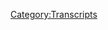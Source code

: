 {{Transcript
    | title         = [[26: March 30 (Special Report)]]
    | caption       = [https://knowledgefight.libsyn.com/knowledge-fight-march-30-special-report Listen to this episode on Libsyn]
    | episodeNumber = [[26: March 30 (Special Report)|26]]
    | length        = 02:56:43
}}

{{MessageBox
    | header     = Warning: Bot Generated Content
    | text       = This transcript was automatically generated by transcription software and likely contains many mistakes and misattributions. Please check the audio for definitive quotes, attribution, and context.
    | image      = N3yvass4myg91.webp
    | imagewidth = 50px
    | id         = warning
}}

{{TranscriptBlock
    | name      = Alex Jones
    | timestamp = 00:00:00.000
    | text      = Andy in Kansas, you're on the air. Thanks for holding. Oh, Alex, I'm a first time caller. I'm a huge fan. I love your work.
}}

{{TranscriptBlock
    | name      = Dan
    | timestamp = 00:00:07.000
    | text      = Hey everybody, welcome back to knowledge fight. I'm Dan. I'm Jordan. Today we are here to do another episode of This Year podcast about the life and times of Alex Jones. And then for wars and what have you.
}}

{{TranscriptBlock
    | name      = Jordan
    | timestamp = 00:00:20.000
    | text      = That sounds like the worst Dickens novel The Life and Times of Alex Jones.
}}

{{TranscriptBlock
    | name      = Dan
    | timestamp = 00:00:25.000
    | text      = What it really is is a folk history about our modern times. The twist
}}

{{TranscriptBlock
    | name      = Jordan
    | timestamp = 00:00:32.000
    | text      = that he did, he walked around all of Texas spreading and growing bigotry everywhere. Yeah,
}}

{{TranscriptBlock
    | name      = Dan
    | timestamp = 00:00:37.000
    | text      = bullshit. You just spread bullshit like some sort of liar or Johnny Appleseed. You bet Johnny liar seed. Alex Jones, the twist of the show here.
}}

{{TranscriptBlock
    | name      = Roger Stone
    | timestamp = 00:00:49.000
    | text      = What's the twist?
}}

{{TranscriptBlock
    | name      = Dan
    | timestamp = 00:00:49.000
    | text      = It's like a chocolate and vanilla swirled ice cream cone. That's twist. All right. It was like Tony Hawk's finishing move. finishing move.
}}

{{TranscriptBlock
    | name      = Jordan
    | timestamp = 00:00:59.000
    | text      = I have no idea what is happening right now.
}}

{{TranscriptBlock
    | name      = Dan
    | timestamp = 00:01:01.000
    | text      = You had a kickflip McTwist? Did you was the his initial move and Tony Hawk to okay, I don't know. All right, anywhere off track. I know a lot about Infowars and Alex Jones in particular,
}}

{{TranscriptBlock
    | name      = Jordan
    | timestamp = 00:01:12.000
    | text      = I do not know anything about Alex Jones and Infowars at all. And therein
}}

{{TranscriptBlock
    | name      = Dan
    | timestamp = 00:01:15.000
    | text      = lies the fun. Guys Today what we're going to be doing generally what we do is we have a day in the life of Alex Jones. We take one day of the Alex Jones Show and I find clips to bring to you Jordan and to you our audience, and we get to enjoy them all together. Today is a little different. Okay. Today, we're going to be discussing a special report. Oh, shed Alex put out a two hour long special report last Thursday on March 30. You can find it up on YouTube. Okay. And I want to say this. All right. It is a coincidence that I watched this.
}}

{{TranscriptBlock
    | name      = Jordan
    | timestamp = 00:01:49.000
    | text      = That is not what I it's not a thing. I usually
}}

{{TranscriptBlock
    | name      = Dan
    | timestamp = 00:01:53.000
    | text      = don't watch the special reports. This is a coincidence. I usually only watch the Alex Jones Show. This is a meet
}}

{{TranscriptBlock
    | name      = Jordan
    | timestamp = 00:02:01.000
    | text      = cute like you accidentally bumped into it at the grocery store and you're like, Oh, hey, what's your name?
}}

{{TranscriptBlock
    | name      = Dan
    | timestamp = 00:02:06.000
    | text      = I could have easily missed this. And thank God I didn't okay, because it's some of the most crazy shit I've ever heard in my life. It's astounding. Okay. It's ostensibly called a special report with Alex Jones, democratic plan battle plan to remove Donald Trump from office. All right. So basically, he set out to talk about CO G the continuity of government state.
}}

{{TranscriptBlock
    | name      = Jordan
    | timestamp = 00:02:30.000
    | text      = I'm already a big fan of you saying he set out to do this, which implies that we're not getting anywhere near that. Nope. Okay.
}}

{{TranscriptBlock
    | name      = Dan
    | timestamp = 00:02:39.000
    | text      = It is mentioned once or twice,
}}

{{TranscriptBlock
    | name      = Jordan
    | timestamp = 00:02:44.000
    | text      = like like the y2k episode, he's like, Hey, y2k. Anyways, we're all gonna die.
}}

{{TranscriptBlock
    | name      = Dan
    | timestamp = 00:02:50.000
    | text      = I want to get to the episode and our breakdown, but I forgot we gotta get to our out of context drop.
}}

{{TranscriptBlock
    | name      = Alex Jones
    | timestamp = 00:02:56.000
    | text      = And I'm like, I didn't directives baby from George frickin Washington.
}}

{{TranscriptBlock
    | name      = Dan
    | timestamp = 00:03:01.000
    | text      = Oh, yeah. He was explaining how Putin doesn't tell him what to do. He gets directives baby
}}

{{TranscriptBlock
    | name      = Unknown Speaker
    | timestamp = 00:03:10.000
    | text      = directives, baby. That should give you some sense
}}

{{TranscriptBlock
    | name      = Dan
    | timestamp = 00:03:13.000
    | text      = that what's going on here?
}}

{{TranscriptBlock
    | name      = Jordan
    | timestamp = 00:03:15.000
    | text      = That is exactly what I say before I go down on a woman is exactly what I say.
}}

{{TranscriptBlock
    | name      = Dan
    | timestamp = 00:03:20.000
    | text      = I tweeted about this, so I might as well let the cat out of the bag. Alex is drunk for two hours. He is fucking shithouse wasted. All right, excellent. There is no doubt about it. He recorded this in the evening. It like nine o'clock at night. So I'll give you the broad strokes.
}}

{{TranscriptBlock
    | name      = Jordan
    | timestamp = 00:03:38.000
    | text      = I've been drinking all day.
}}

{{TranscriptBlock
    | name      = Dan
    | timestamp = 00:03:39.000
    | text      = He's fucked up. Okay, he wants to talk about how the government is going to usurp Trump, but he can't stay on mission. Can't stay on target. The first 15 minutes are boring as shit. Of course, he gets Roger Stone in and they have an interview. That's bad. Roger Stone leaves it about 50 minutes in and Alex loses his shit. So we're not gonna talk much about the Roger Stone portion of the show. Because quite honestly, it's just the two of them doing like a wrestling shoot promo about like, come at me bitch. Right, right. Like Roger Stone is trying to flex on the House Intelligence Committee real hard. He calls them pussies, stuff like that. Which leads us to right around the 17 minute mark. Alex Jones says this is probably my favorite clip we've ever played on this show. I don't know how anything is gonna top it. I've listened to this conservative estimate 40 times.
}}

{{TranscriptBlock
    | name      = Unknown Speaker
    | timestamp = 00:04:36.000
    | text      = Because it is amazing. All right. All right, here we go.
}}

{{TranscriptBlock
    | name      = Dan
    | timestamp = 00:04:39.000
    | text      = Here we go. Strap it in.
}}

{{TranscriptBlock
    | name      = Roger Stone
    | timestamp = 00:04:42.000
    | text      = I am ready. I am more than ready.
}}

{{TranscriptBlock
    | name      = Alex Jones
    | timestamp = 00:04:45.000
    | text      = Let me share this right now. Let me tell I'm not against gay people. Okay, I love them. They're great folks. But Schiff looks like the art type, archetypal cocksucker with those little deer in the headlight eyes and all his stuff, and there's something about This fairy hopping around bossing everybody around trying to intimidate people like me and you. I want to tell Congressman Schiff and all the rest of them. Hey, listen, asshole quit saying Roger and I and I never used cussing in 20 years but the gloves are off. Listen, you son of a bitch. What the fuck is your problem? You want to sit here and say that I'm a goddamn fucking Russian? You get my face with that I'll beat your goddamn as your son of a bitch. You piece of shit. Fucking goddamn fucker. Fuckin you fucking crossed the line. Get that through your goddamn fucking head stop pushing your shit you're the people that have fucked this country over and gang rape the shit out of it loss and election stop shooting your mouth off claiming on the enemy you got that you got damn son of a bitch fill your hand I'm sorry but I'm done. You start calling me a foreign agent those are fucking fight words. Excuse me.
}}

{{TranscriptBlock
    | name      = Jordan
    | timestamp = 00:05:53.000
    | text      = That's our oh god
}}

{{TranscriptBlock
    | name      = Dan
    | timestamp = 00:05:55.000
    | text      = he cusses like
}}

{{TranscriptBlock
    | name      = Jordan
    | timestamp = 00:05:58.000
    | text      = you just discover the how the word fuck work listen
}}

{{TranscriptBlock
    | name      = Dan
    | timestamp = 00:06:01.000
    | text      = up you fucky fucky
}}

{{TranscriptBlock
    | name      = Jordan
    | timestamp = 00:06:04.000
    | text      = fuck motherfucker. Fuck the fact that he one can't pronounce archetypal, archetypal. And two. He goes straight to cocksucker I have nothing against gay people. They're great people. Everybody's a cocksucker of soccer fuck puck Puck this
}}

{{TranscriptBlock
    | name      = Dan
    | timestamp = 00:06:20.000
    | text      = this ferry thinks
}}

{{TranscriptBlock
    | name      = Jordan
    | timestamp = 00:06:22.000
    | text      = us does he not understand words?
}}

{{TranscriptBlock
    | name      = Dan
    | timestamp = 00:06:25.000
    | text      = I think he doesn't understand how hateful words are. Especially his word.
}}

{{TranscriptBlock
    | name      = Jordan
    | timestamp = 00:06:29.000
    | text      = Yeah, yeah.
}}

{{TranscriptBlock
    | name      = Dan
    | timestamp = 00:06:30.000
    | text      = fuck do I love that though? I almost want to play it again. So guys, just rewind the podcast was good. Oh, good. I'm gonna get that tattooed on my arm.
}}

{{TranscriptBlock
    | name      = Jordan
    | timestamp = 00:06:40.000
    | text      = That whole thing? Boy, you're gonna need some detailed work on that. Or I'm
}}

{{TranscriptBlock
    | name      = Dan
    | timestamp = 00:06:44.000
    | text      = going to memorize it and try and enter a speech to
}}

{{TranscriptBlock
    | name      = Jordan
    | timestamp = 00:06:49.000
    | text      = pretend you're in high school all over again and just walk
}}

{{TranscriptBlock
    | name      = Dan
    | timestamp = 00:06:51.000
    | text      = in there. Yeah, so that sounds too good. That clip should be an indication of where we're starting.
}}

{{TranscriptBlock
    | name      = Jordan
    | timestamp = 00:06:57.000
    | text      = I I haven't cussed for 20 years. And then just a non stop non stop stream of invective thrown around like an idiot.
}}

{{TranscriptBlock
    | name      = Dan
    | timestamp = 00:07:08.000
    | text      = Listen up. You got damn cocksucker motherfuckers but ship god
}}

{{TranscriptBlock
    | name      = Unknown Speaker
    | timestamp = 00:07:12.000
    | text      = you're the ones who fuck this country
}}

{{TranscriptBlock
    | name      = Jordan
    | timestamp = 00:07:13.000
    | text      = up. I don't need that bullshit. Don't call me a Russian fucking agent. Fuck you. Fuck Fuck.
}}

{{TranscriptBlock
    | name      = Dan
    | timestamp = 00:07:18.000
    | text      = I don't know. I don't know if I have the clip of him saying this because I think it was surrounded by nothing. But he's like, I'm sorry if kids were listening. What a dick. So he's drunk. Yeah, he's
}}

{{TranscriptBlock
    | name      = Jordan
    | timestamp = 00:07:35.000
    | text      = definitely drunk. That's not coming from that's coming from a place of mental sobriety right there. Absolutely
}}

{{TranscriptBlock
    | name      = Dan
    | timestamp = 00:07:41.000
    | text      = not after this. Like Roger Stone is sitting there while he's he's on this. This
}}

{{TranscriptBlock
    | name      = Jordan
    | timestamp = 00:07:48.000
    | text      = is this is while Roger Stone is there? Yeah.
}}

{{TranscriptBlock
    | name      = Dan
    | timestamp = 00:07:51.000
    | text      = Because Roger Stone started I cut up the beginning part where he's like, Adam Schiff is a pussy. Ah, yeah. And that's sort of what led Alex down the road, right? Oh, this fucking threatening talk. Right. But Roger stones response is just, I don't think I've ever been involved in a campaign where we've questioned someone's patriotism. Like, bro. Yeah. Fuck off it. Yeah, you're calling Hillary Clinton a Chinese agent every time you're on the fucking show. He's questioned Barack Obama's legitimacy. But
}}

{{TranscriptBlock
    | name      = Jordan
    | timestamp = 00:08:25.000
    | text      = she's not a patriotic Chinese agent. Nobody's questioned how patriotic she is. It's just that she's patriotic for China. Isn't that crazy? Yeah, it's
}}

{{TranscriptBlock
    | name      = Dan
    | timestamp = 00:08:34.000
    | text      = pretty crazy.
}}

{{TranscriptBlock
    | name      = Jordan
    | timestamp = 00:08:35.000
    | text      = I love these guys. They are so stupid. So great, so bad. And it's all of them like every time somebody finally like receives what it is that they are doing, they just lose their shit. And they can't make that small connection from like, Oh, I feel this way when somebody says this Yep. I wonder if other people feel this way when I say this they just can't do it. No, there's just that tiny little jump all you have to do is stop for one second and then be like oh, I've learned empathy Yeah, like it's insane.
}}

{{TranscriptBlock
    | name      = Dan
    | timestamp = 00:09:09.000
    | text      = Meanwhile later on we're gonna get into Alex really go and hard about how everyone hates him because he loves everyone so boy so keep that argument in mind for later so good we just listened to a minute and plus of Alex swearing and running his mouth which is followed up by this
}}

{{TranscriptBlock
    | name      = Alex Jones
    | timestamp = 00:09:30.000
    | text      = not I'm not I'm not a guy that shoots his mouth up but man yet asshole sit there call me Russian agent I'm Rand Paul had a lot of guts to just walk out of there. I mean, it's just it's an American it is so insulting to your I'm an agent of a foreign power when all I do is defend this country against globalist and we've been sold out. It pisses me off, man. And I used to tell you settle down, settle down for months bitching. And now I get it. It's like something fundamental.
}}

{{TranscriptBlock
    | name      = Roger Stone
    | timestamp = 00:09:56.000
    | text      = Well, and where's Mitch McConnell because disparage During the characters,
}}

{{TranscriptBlock
    | name      = Alex Jones
    | timestamp = 00:10:00.000
    | text      = a violation of Senate rules
}}

{{TranscriptBlock
    | name      = Roger Stone
    | timestamp = 00:10:03.000
    | text      = of a senator is a violation of the rules, I guess,
}}

{{TranscriptBlock
    | name      = Dan
    | timestamp = 00:10:07.000
    | text      = again, this is in reference to John McCain talking about rampage
}}

{{TranscriptBlock
    | name      = Jordan
    | timestamp = 00:10:10.000
    | text      = rules violate rules, we would never insist that Russians infiltrate our government in order to get the bad guys out. That's that's definitely not violating rules. I would hate it if we violated rules. Everybody needs to go one by one down that little, you know,
}}

{{TranscriptBlock
    | name      = Dan
    | timestamp = 00:10:30.000
    | text      = it's not like we have on air repeatedly said that we're part of and support a soft coup against. So
}}

{{TranscriptBlock
    | name      = Jordan
    | timestamp = 00:10:38.000
    | text      = it's not like we don't support the most corrupt administration in the history of the United States.
}}

{{TranscriptBlock
    | name      = Dan
    | timestamp = 00:10:45.000
    | text      = So to the hold on that was I just needed to give the context of this is about John McCain. Yes. Saying that Rand Paul is acting in Russia's best interesting he's an agent of Russia, of course on the Senate floor, and they're like that's against the rules. And then they get to this
}}

{{TranscriptBlock
    | name      = Roger Stone
    | timestamp = 00:11:00.000
    | text      = foreign to you that if this were some conservative, the question the patriotism of some liberal, believe me the Senate would be in high demand.
}}

{{TranscriptBlock
    | name      = Alex Jones
    | timestamp = 00:11:09.000
    | text      = Pocahontas got her thing. Question.
}}

{{TranscriptBlock
    | name      = Roger Stone
    | timestamp = 00:11:13.000
    | text      = Exactly right. You should have been because she broke the rule the rules.
}}

{{TranscriptBlock
    | name      = Dan
    | timestamp = 00:11:17.000
    | text      = So important. Ah, I really hate it. I hate I hate the calling. Elizabeth Warren Pocahontas. That's
}}

{{TranscriptBlock
    | name      = Jordan
    | timestamp = 00:11:26.000
    | text      = maybe he was actually talking about Pocahontas, though. That's entirely possible. Was
}}

{{TranscriptBlock
    | name      = Dan
    | timestamp = 00:11:30.000
    | text      = she ever centered on the Senate floor? And I haven't read that. But who knows? That was in the sequel that no one watched that was in Pocahontas too. Okay, that makes sense. So this next clip, gives us a little bit of insight into why Alex might be this drunk. Okay, because we've watched his life fall apart. Yeah, over the past couple of years has been
}}

{{TranscriptBlock
    | name      = Jordan
    | timestamp = 00:11:51.000
    | text      = a strange thing. When we first started doing this, we were like, Ah, this is just gonna go on the same way. It has been 20 years. And this has just been a documentation of a man falling into pure and abject misery.
}}

{{TranscriptBlock
    | name      = Dan
    | timestamp = 00:12:03.000
    | text      = He's hitting more sort of roadblocks and hazards than Mr. Magoo. Like he's just he's blindly stumbling through like he thinks he's being strategic, but then like, Oh, nope, nope. You fucked up here. Your ads are gone now. Yes. So he got another piece of bad news. Clearly right before this, which I'm gonna theorize started his drinking binge. Okay, and I'll let him get it to it in what I'm gonna describe as one of the saddest sales pitches I've ever heard. Roger Stone is on Skype for this entire thing doesn't say anything. He's just silent in the background, like some sort of floating head. What's the what's the name of that? Like the guy who would give them missions on Power Rangers?
}}

{{TranscriptBlock
    | name      = Jordan
    | timestamp = 00:12:48.000
    | text      = Czar Don? Tam, I don't know. Not Zoltan.
}}

{{TranscriptBlock
    | name      = Dan
    | timestamp = 00:12:51.000
    | text      = Okay, yeah, that's someone else. It's
}}

{{TranscriptBlock
    | name      = Jordan
    | timestamp = 00:12:53.000
    | text      = our dogs. No, that's another one's a different one. whatever
}}

{{TranscriptBlock
    | name      = Dan
    | timestamp = 00:12:55.000
    | text      = his name is. That's what Roger Stone looks like, right? Alex Jones has given the pitch
}}

{{TranscriptBlock
    | name      = Alex Jones
    | timestamp = 00:13:01.000
    | text      = by your algorithms. This is going viral to hundreds of 1000s per channel each do millions with their blockiness go on your own Facebook page. Go on your own. Whatever. Tell folks right now tune in to Alex Jones and Roger Stone. This is the information I don't want you to have infowars.com forward slash show has our own feet of a cut the Souder block@infowars.com forward slash show, retweet and real Alex Jones, whatever, we're in a war folks, I am totally committed to this. So as Roger Stone, we're moving forward. And just understand that I'm up here at 927 I'm not benching wild horses, you know, like Rolling Stone says couldn't drag me away. But I'm so honored to be here. But just understand it's people shopping at Infowars store.com. On the amazing game changing nutraceuticals and supplements we have Mike Rogers, I'm gonna go back to you just a moment. Let me just point out folks. It was four years ago that we're putting out iodine supplements that you now see in stores everywhere. Because ionized the good halogen fluoride and bromine and bromide are the bad ones there and everything. And because we had people basically doing industrial sabotage the block is the DEA controls iodine because it can be used to make a bunch of stuff, you name it nearby, nearby sea breaking bands, which he used to make everything. The point is though it's a legal element, you can have it okay, and the way we put it in palm oil, it's not used for anything illegal, but to get the crystals from deep earth mining. That's something that only drug companies the Pentagon has also used strangely enough and nerve gas but whatever. It's really important drop of rely on I believe through concrete like alien blood and 1970s movie that's not real, but this is
}}

{{TranscriptBlock
    | name      = Dan
    | timestamp = 00:14:43.000
    | text      = at this point, this point we haven't gotten to really the bad news portion of it, ya know? You're getting the sense of like, this is a drunk rambly man. Oh, yeah, he's just going on with a guy and I as a precursor for methamphetamines, but we put it in palm oil, so it's okay, but
}}

{{TranscriptBlock
    | name      = Jordan
    | timestamp = 00:14:59.000
    | text      = it's not Dangerous I don't know why I don't know why they use it and poisons anyways one drop of this stuff will murder everybody. Aliens 19 Seven good yeah you know the DA when when does it just become
}}

{{TranscriptBlock
    | name      = Dan
    | timestamp = 00:15:16.000
    | text      = pretty soon we'll get there Okay, so the clip goes on
}}

{{TranscriptBlock
    | name      = Alex Jones
    | timestamp = 00:15:21.000
    | text      = show powerful that one it's organically through gas through Russian patent that we got that was Russia connection just like NASA's rockets go up on Russia boosters we have it we've had this for years I've had some of the biggest companies out there come and try to buy it from us and they wanted us to then be able to just put it in shampoo but don't want to put it on ourselves. I probably should have done it but the point is I didn't do it. They have now gone because they use oil drilling companies there's only two states in the US that actually have this they hit it seven to 12,000 feet natural gas is at 15,000 It's a distillate or a derivative or you know something else they hit sometimes like oils at 6000 feet they get that little sad shooting the natural gas super deep now we are on property we got 15,000 deep wells cold put us out of business we don't make much money off of whatever called for everybody some foreign companies or family gas wells
}}

{{TranscriptBlock
    | name      = Jordan
    | timestamp = 00:16:20.000
    | text      = What Is he fucking talking about? Fair
}}

{{TranscriptBlock
    | name      = Dan
    | timestamp = 00:16:22.000
    | text      = warning this sales pitch is eight minutes long. He still hasn't gotten to the bad news portion of any essence.
}}

{{TranscriptBlock
    | name      = Jordan
    | timestamp = 00:16:29.000
    | text      = And stone is just
}}

{{TranscriptBlock
    | name      = Dan
    | timestamp = 00:16:33.000
    | text      = just he's taken Darren he's taking a powder is staring into the camera into the middle distance.
}}

{{TranscriptBlock
    | name      = Jordan
    | timestamp = 00:16:40.000
    | text      = At least like walk on and off the screen from time to time you
}}

{{TranscriptBlock
    | name      = Dan
    | timestamp = 00:16:43.000
    | text      = can't tell because most of the time the cameras on Alex and he's just giving like an impassioned Now listen to me. Here's the deal. Just
}}

{{TranscriptBlock
    | name      = Jordan
    | timestamp = 00:16:50.000
    | text      = 6000 feet and feet close probably running it but I love cold calls forever.
}}

{{TranscriptBlock
    | name      = Dan
    | timestamp = 00:16:55.000
    | text      = My family is natural gas wells and I still have gone or care for family makes money. Pool is for everyone. He's
}}

{{TranscriptBlock
    | name      = Jordan
    | timestamp = 00:17:04.000
    | text      = reminding me of Patton Oswald to Dr. Pepper a bit. Yeah. Where he's falling asleep and then waking up in the middle of the story.
}}

{{TranscriptBlock
    | name      = Dan
    | timestamp = 00:17:12.000
    | text      = Yep. Oh, God. And this is maybe 35 minutes into the two hours so and I have documented evidence that he was drinking throughout the two hours. Yes, you tweeted out the picture. I found a picture little and a sneaky cup Dixie cup, right, you can find that on our Twitter and I also later will be playing the the audio that made me realize that he's drinking because when Roger stones video is on, you can hear him slurp. You can hear a gulp sound effect into the mics. Now. I want to be totally clear. We're drinking champagne right now.
}}

{{TranscriptBlock
    | name      = Jordan
    | timestamp = 00:17:46.000
    | text      = And we're upfront about it. The
}}

{{TranscriptBlock
    | name      = Dan
    | timestamp = 00:17:47.000
    | text      = difference is we're honest about it. And we're not misaligning every minority group so
}}

{{TranscriptBlock
    | name      = Jordan
    | timestamp = 00:17:55.000
    | text      = we're not what one of those two things is more important than the other but we're doing both they work
}}

{{TranscriptBlock
    | name      = Dan
    | timestamp = 00:18:00.000
    | text      = together to make us in the clear for drinking on our podcast, as opposed to Alex secret drinking and trying to get everyone to be scared of
}}

{{TranscriptBlock
    | name      = Jordan
    | timestamp = 00:18:09.000
    | text      = Muslims and screaming Fuck you, you fucking cock sock and fairies. pok pok pok pok mom buy a damn fucking I don't even I have never been drunk. too drunk. Tom Waits. That's what he's doing.
}}

{{TranscriptBlock
    | name      = Dan
    | timestamp = 00:18:21.000
    | text      = I think Tom Waits would be more pleasant. Tom Waits would be way more pleasant. Alright, let's see if we can get to this bad news.
}}

{{TranscriptBlock
    | name      = Alex Jones
    | timestamp = 00:18:28.000
    | text      = Again. $100,000 My family gets like 5000 a month but Satish here's how economy works. I'm glad I want America to be back on it. Anyways, but oil and gas on a family that are petroleum geologists. And you name it like most families done that after the military kind of family business. But what I'm getting at here is after all this is Texas, is that we had the last shipment coming in that we're about to sell out. And one more shipments coming in and 20,000 bottles. Oh, normally last five, six months. And right now they found out that we're buying it all up. And it's more of the political hits man they kicked us was 3.3 million last year on Google Ads profit to then put the company to fun thanks. Oh, we had the video. We're putting them on megabytes. Roger. I will put them on megabytes Roger then and all by the senator attacking Roger. And so they tried to shut us down getting the distillate from seaweed that still da control because it's 999 it's not 999999999 Nein like this. And in chemistry you want to nein nein nein nein you know how to infinity basically, you didn't show that's almost Hey, I'm gonna give I'm gonna give Media Matters run by the globalists and sorrows the Democrats had met. They're not trying to get us banned off Google entirely. Not just general. We don't want to end but behind the scenes they've even had my people are like, look, leave it alone. We're probably gonna fix it. Don't make an issue. I'm gonna make an issue. anions and elements you got the best time the other stuffs bound is garbage. It'll hurt you. We this is incredible stuff. It's helping everybody it's helped me and I don't wanna get a whole backstory I will have I have to but this may be the last shipment we get of this for years has been a good run. Nobody else has got deeper with crystal sources don't have to plug this for to sell out. It'll just come in but I'm still 30% Off and on BioTrue selenium for the mustardseed they got it.
}}

{{TranscriptBlock
    | name      = Dan
    | timestamp = 00:20:26.000
    | text      = Yep. So
}}

{{TranscriptBlock
    | name      = Jordan
    | timestamp = 00:20:28.000
    | text      = we get that off. My people have told me Yeah, don't worry about this. We'll probably get it fixed. Yeah, nope. I'm gonna scream about it.
}}

{{TranscriptBlock
    | name      = Dan
    | timestamp = 00:20:37.000
    | text      = I don't know which side I'm going to come down on and believe. I think that there's probably just a market term slightly and that they're going to they're trying to charge him more for it. On this one well, no, that's my arms razor explanation. The the conspiracy theory is his version. Are you saying like his suppliers are being threatened and shit like that? Yeah, that's
}}

{{TranscriptBlock
    | name      = Unknown Speaker
    | timestamp = 00:20:58.000
    | text      = not true. No,
}}

{{TranscriptBlock
    | name      = Jordan
    | timestamp = 00:20:58.000
    | text      = no, definitely not.
}}

{{TranscriptBlock
    | name      = Dan
    | timestamp = 00:21:00.000
    | text      = You know what? We do have to listen to the rest of this clip. Okay, I thought that we could just cut it. We have to listen to the rest of this because that's where it gets into people being threatened.
}}

{{TranscriptBlock
    | name      = Jordan
    | timestamp = 00:21:09.000
    | text      = How do we go from iodine? Being Deep Earth Crystals that he needs? Sure. Why do we need distillate why do we need the Deep Earth Crystals? Because you answer me that bat. That's where you get
}}

{{TranscriptBlock
    | name      = Dan
    | timestamp = 00:21:20.000
    | text      = the purest iodine. Why would you be good? The good halogen?
}}

{{TranscriptBlock
    | name      = Jordan
    | timestamp = 00:21:25.000
    | text      = Why would you need the purest iodine? Do you think anybody would notice? One One? It doesn't? It doesn't do anything. It's all bullshit. It'll kill you. Yeah, it's not even it's not even regulated by the FDA. What he's selling? Why not just putting fake iodine in there?
}}

{{TranscriptBlock
    | name      = Dan
    | timestamp = 00:21:40.000
    | text      = He actually does get into that. It's because he loves everybody. Oh, that comes up towards the end of this. Oh, that makes sense, then, but look, let's just dive back into this sales pitch clip where he gets into like, it's pretty fucked up things people getting.
}}

{{TranscriptBlock
    | name      = Jordan
    | timestamp = 00:21:53.000
    | text      = It's like a homeopathic medicine where they're like, Hey, we have to get the purest of dandelion leaves. We can't get the shit you just find grown in the side and
}}

{{TranscriptBlock
    | name      = Dan
    | timestamp = 00:22:01.000
    | text      = the only place to find the deep earth. Yeah, exactly. It's way down there. You
}}

{{TranscriptBlock
    | name      = Jordan
    | timestamp = 00:22:04.000
    | text      = gotta Don't you know the good dandelions grow downwards. That's obvious. Everybody knows this. Oh, yeah, dirt.
}}

{{TranscriptBlock
    | name      = Alex Jones
    | timestamp = 00:22:13.000
    | text      = Gotta like a horse and carriage. But that funds as Roger stones book 995 Trump 2020 shirts were made like four or five bucks funner operation. I mean, I'm not complaining. I had some behind the scenes conversations with Roger in court you today. It's not just us. It's Daily Caller. It's everybody that they're coming after Trump. And I'm not bitching I wanted to fight them. I wanted to win I wanted to in just know, that's when you get Roger stones book and give it to somebody that doesn't know the truth or you get a t shirt, wear it in public or you get access to what you and your family need to begin with. You know, them online about me gets me angry. But when I've got a really good product, and it started just with the iodine, it's another big national manufacturer. That's one of the top organic brand names said, yeah, you private labeled our stuff and we appreciate you but we just got threatened. I mean, I had a top CIA guy on two weeks ago.
}}

{{TranscriptBlock
    | name      = Dan
    | timestamp = 00:23:17.000
    | text      = This is obviously Larry C. Johnson. Yeah, that was not a top CIA guy. No, he's a discredited of Uber monger race. baiter. Yep, horrible piece of shit.
}}

{{TranscriptBlock
    | name      = Jordan
    | timestamp = 00:23:28.000
    | text      = He is in an essence. And Infowars guest Yeah, that's the other way to shorten. That's the shorthand for that. Yeah.
}}

{{TranscriptBlock
    | name      = Dan
    | timestamp = 00:23:35.000
    | text      = So here's he does not, you know, call him out by name. But here's what happened with Larry C. Johnson. He's about to get kicked out by Alex. Oh, no.
}}

{{TranscriptBlock
    | name      = Alex Jones
    | timestamp = 00:23:43.000
    | text      = And he gave us his name. I talked to him today. And he said, Listen, I can't come on anymore. They're threatening my business and my family. This guy was a Section Chief. And you sit there talking to a guy that just of all the world, but they're threatening him so bad for coming on and support and drum. He's rolling over and it's like, it makes you feel really cold. It makes you feel alone. And I'm not saying he's not a man and not tough. It's just like, I'm not giving up. Neither is Roger, because but this person death is rolling over to these people. And you know, it pisses me off when they are I've got a lot of tentacles. Tentacles.
}}

{{TranscriptBlock
    | name      = Jordan
    | timestamp = 00:24:32.000
    | text      = It's like, I fuck Japanese girls. What else do you do with a lot of tentacles?
}}

{{TranscriptBlock
    | name      = Dan
    | timestamp = 00:24:36.000
    | text      = Do you see that? Where he's starting down a line of thought? Oh, God, this is the behavior of a really drunk person. Yeah,
}}

{{TranscriptBlock
    | name      = Dan
    | timestamp = 00:24:44.000
    | text      = I got this guy.
}}

{{TranscriptBlock
    | name      = Jordan
    | timestamp = 00:24:46.000
    | text      = 100 times at the end of this podcast. I am this guy. I have been
}}

{{TranscriptBlock
    | name      = Dan
    | timestamp = 00:24:51.000
    | text      = this guy so many times. But I've been smart enough not to be on a race baiting, political talk show that I have started while I'm that drunk.
}}

{{TranscriptBlock
    | name      = Jordan
    | timestamp = 00:25:02.000
    | text      = I feel like that's not that's not intelligence. I don't know. Maybe you would be if somebody gave you the chance. Did you ever consider that but here's
}}

{{TranscriptBlock
    | name      = Dan
    | timestamp = 00:25:11.000
    | text      = the other thing. They don't cover any new topics in this two hour broadcast how why would they? There's but there's no reason to have done it in the first place. No, this is only bad for it's an infomercial.
}}

{{TranscriptBlock
    | name      = Jordan
    | timestamp = 00:25:22.000
    | text      = That's what they they clearly he set out to make this a pure sales pitch. Well, you I'm using your language now. He set out to do what thing? And instead of doing that thing, he fucking did insane shit.
}}

{{TranscriptBlock
    | name      = Dan
    | timestamp = 00:25:40.000
    | text      = I think there was still a part of him that thought like, Alright, we are going to cover this cog shit, or get a lot of plugs in on the way. I'll scare people that we won't have iodine anymore. And then it just gotta gotta cook out char Larry Johnson
}}

{{TranscriptBlock
    | name      = Jordan
    | timestamp = 00:25:54.000
    | text      = who is threatening Larry Johnson. No. And this is why why would anybody threatened Larry, it's totally made up. Or maybe Larry Johnson just went, This is not good. And I don't want to be associated with this anymore.
}}

{{TranscriptBlock
    | name      = Dan
    | timestamp = 00:26:07.000
    | text      = I think those negative parts of Larry Johnson's past, a lot of people had forgotten about and the fact that he's not allowed on cable news shows anymore because of him being discredited as maybe we'll just sort of forget and he doesn't get tweeted out a lot. He doesn't get a lot of bad publicity. He goes on Info Wars, and all that stuff comes back up. Oh, does it I'm gonna guess he got a ton of really negative tweets of people being like, You're a liar in a race baiter. Really? fuck is wrong with you
}}

{{TranscriptBlock
    | name      = Dan
    | timestamp = 00:26:35.000
    | text      = do uh, maybe? I can't imagine that. No, there was an article about
}}

{{TranscriptBlock
    | name      = Dan
    | timestamp = 00:26:39.000
    | text      = him on Media Matters. So there was somebody? Yeah,
}}

{{TranscriptBlock
    | name      = Jordan
    | timestamp = 00:26:42.000
    | text      = because of that. Yeah. Okay, so I was gonna say, because I still kind of feel like you are the only person that watches info me
}}

{{TranscriptBlock
    | name      = Dan
    | timestamp = 00:26:49.000
    | text      = and whoever David Brock was employing I know, I know. I
}}

{{TranscriptBlock
    | name      = Jordan
    | timestamp = 00:26:53.000
    | text      = swear there's a part of me that's like nobody else has ever actually watched the show. And this is just some weird kind of experiments that Stanford is doing to try and drive you insane. Oh, no, I made on the experiment. This is about oh, god do your the test subject. I knew I was gonna get caught someday.
}}

{{TranscriptBlock
    | name      = Dan
    | timestamp = 00:27:12.000
    | text      = So yeah, I think that's what happened. Larry Johnson was having his past brought back up to him. He doesn't like it. So Alex is asking him to come back on the show. He's like, You know what, that was negative for me. I don't want to do eight into security. Alex can't handle that sort of thing and says like, clearly he's being threatened. The globalist must have gotten to that. Meanwhile, he can repackage that to prove that he and Roger Stone are super big men and strong because they're shadowboxing within non existent enemy. Yeah, the globalists aren't trying to get them and it's really easy for them to yell at the globalists. Yeah,
}}

{{TranscriptBlock
    | name      = Jordan
    | timestamp = 00:27:45.000
    | text      = but let me tell you, let me posit this theory to you all right. There finally they seem to be going down. could look there's just we just because the globalist haven't turned their eye on Alex Jones in the past does not necessarily mean they are not turning their soul. Ron s eye on him now. Also this
}}

{{TranscriptBlock
    | name      = Dan
    | timestamp = 00:28:07.000
    | text      = week, he has accused him of being of Transylvanian stock.
}}

{{TranscriptBlock
    | name      = Jordan
    | timestamp = 00:28:11.000
    | text      = Okay. Well, that in that case, does he is all right. I don't want to ask this question because I fear
}}

{{TranscriptBlock
    | name      = Unknown Speaker
    | timestamp = 00:28:19.000
    | text      = the answer. All right. Go ahead. See think Transylvania is real. Transylvania Israel. It's
}}

{{TranscriptBlock
    | name      = Dan
    | timestamp = 00:28:25.000
    | text      = a part of Romania.
}}

{{TranscriptBlock
    | name      = Jordan
    | timestamp = 00:28:26.000
    | text      = No, I mean, you know what, you know what I mean? Yeah. Yeah.
}}

{{TranscriptBlock
    | name      = Dan
    | timestamp = 00:28:30.000
    | text      = You know what I mean? I know what you mean. And the answer is yes. You
}}

{{TranscriptBlock
    | name      = Jordan
    | timestamp = 00:28:33.000
    | text      = know that. You know, he doesn't. Here's the thing. He does not know that Transylvania is a real place, right, but he believes that the Transylvania is a real place
}}

{{TranscriptBlock
    | name      = Dan
    | timestamp = 00:28:43.000
    | text      = he thinks Transylvania is a country probably. He thinks the Transylvania metaphorically exists as in the world of the Dark Lord Drakul.
}}

{{TranscriptBlock
    | name      = Jordan
    | timestamp = 00:28:51.000
    | text      = Exactly. Exactly. But not blob the Impaler if you will.
}}

{{TranscriptBlock
    | name      = Dan
    | timestamp = 00:28:55.000
    | text      = Right right. So anyway, let's finish up this clip so we can get on to greener pastures Excellent.
}}

{{TranscriptBlock
    | name      = Alex Jones
    | timestamp = 00:28:59.000
    | text      = And they're chopping them off right in front of me those the tentacle when I'm sitting there and I could have sold out to them for who wants power over people. It'd be part of this crap of cowards. Bully when I was 12 years old, that already beat me up three or four times I finally hit puberty says I'm gonna kick your ass outside. And you know what? I kicked his ass and I bashed his head in. Oh, that put him in a coma that a lot of other people. But the point was he asked for it. And you know what, the other day that guy might have been six feet tall. flipped his front three grades might have weighed 250 pounds. He thought it was a kick. He has 140 pound person I crawled on top of him and I knocked his teeth out. And that's what it comes down to look. I'm a diatribe. But you get in the fight with me, man. It's going all the way all the way.
}}

{{TranscriptBlock
    | name      = Dan
    | timestamp = 00:29:50.000
    | text      = He better not find out about our show. Also, did you notice that the phrasing in there really strongly implies that he's putting multiple people into Yes.
}}

{{TranscriptBlock
    | name      = Jordan
    | timestamp = 00:30:00.000
    | text      = Now here's here's the only thing. So normally I would say, Oh, he's just exaggerating and telling a bullshit lie about that. The strange thing there was that that really long pause, like suddenly he got introspective about it and like had one moment in his brain where it's like, oh, maybe I shouldn't have done that.
}}

{{TranscriptBlock
    | name      = Dan
    | timestamp = 00:30:20.000
    | text      = Maybe this is not the right road to go down. Yeah, may look like a monster. Yeah,
}}

{{TranscriptBlock
    | name      = Jordan
    | timestamp = 00:30:24.000
    | text      = maybe maybe telling people that I beat them and put them into a coma is not a good idea. Well, I
}}

{{TranscriptBlock
    | name      = Dan
    | timestamp = 00:30:30.000
    | text      = mean, on the one hand, he was being bullied according to his story. Yep. And I don't disagree that someone should stand up to a bully a great, I don't think you should be proud. If you put that bully then in a coma. I think it's a bad thing. Well, it also the way he describes it is a strong, strong indication that he has no ability to control his temper. Yeah, he's saying that he beat him, like, got on top of them and knocked his teeth in and was proud that he put this guy in a coma and then theoretically more people in a coma. And that led to lawsuits being put against his dad. Yep. So like, that's That's fucked up.
}}

{{TranscriptBlock
    | name      = Jordan
    | timestamp = 00:31:07.000
    | text      = It's It's It's insanely that has the that has the ring of like, a hulk out situation. Yeah, his his mental illness, which we don't know what it is. We cannot diagnose it. But if it is not there, then we're insane. Yeah, like if there is not something mentally wrong or not wrong, but to have normal damage with that, man, I quit. I quit every every idea of normal or seen I have if it is also applied to him, I am wrong.
}}

{{TranscriptBlock
    | name      = Dan
    | timestamp = 00:31:39.000
    | text      = Yeah. And again, that's I mean, just in this particular instance, it's again that like, it's real toxic, masculinity says glorifying and fetishizing of violence as like rites of passage. So like that, I think it's incredibly stupid.
}}

{{TranscriptBlock
    | name      = Jordan
    | timestamp = 00:31:53.000
    | text      = Well, yeah, I know you're a cook. So true, total data.
}}

{{TranscriptBlock
    | name      = Dan
    | timestamp = 00:31:56.000
    | text      = But you know, what cooks who aren't cooks, all the scary people who listen to Alex Jones, oh, boy.
}}

{{TranscriptBlock
    | name      = Alex Jones
    | timestamp = 00:32:02.000
    | text      = In closing, I've talked to a lot of people. And it's not, these agencies and groups don't reach out and don't do things. For PR purposes. It's because of their risking their lives even talking to me. And not 80% of the CIA, all the guys that do the killing. The analysts aren't bad either, but a lot of them like Larry C. Johnson, others have spoken out. But the guys that do the killing are 90% for Trump 80% of the agency, and it's the big agency. Obviously, there's 16 others,
}}

{{TranscriptBlock
    | name      = Jordan
    | timestamp = 00:32:39.000
    | text      = maybe that are bad, but maybe it's bad that the guys who do the killing love Trump. Don't you think if the guys who do the killing love a guy, it's generally because they're going to do more killing?
}}

{{TranscriptBlock
    | name      = Dan
    | timestamp = 00:32:53.000
    | text      = Well, in his conception to like, if you really break it down? I don't know statistically what the ratio of those who kill and those who don't are in the CIA?
}}

{{TranscriptBlock
    | name      = Jordan
    | timestamp = 00:33:03.000
    | text      = I would hope agency I would hope it's low on the kill side. Okay. Well, although although we you know, it is one of those things where now that they have drone strikes, frankly, everybody is a murderer. At this point.
}}

{{TranscriptBlock
    | name      = Dan
    | timestamp = 00:33:15.000
    | text      = What would you say? Maybe 5050?
}}

{{TranscriptBlock
    | name      = Jordan
    | timestamp = 00:33:18.000
    | text      = No, I would say there's no way that the support structure is equal to the people doing the killing.
}}

{{TranscriptBlock
    | name      = Dan
    | timestamp = 00:33:24.000
    | text      = I don't think he's including drones and the doing the killing, but that he's taught that's
}}

{{TranscriptBlock
    | name      = Jordan
    | timestamp = 00:33:28.000
    | text      = what I'm saying. Like if you've ever seen a spy movie, so what was like one spy,
}}

{{TranscriptBlock
    | name      = Dan
    | timestamp = 00:33:33.000
    | text      = Dermot Jordan to give me a number fantasy movies? At 2080 2020? Does the killing 20 Does the killing? Yeah, so 90% of those movies.
}}

{{TranscriptBlock
    | name      = Jordan
    | timestamp = 00:33:46.000
    | text      = You got real mad?
}}

{{TranscriptBlock
    | name      = Dan
    | timestamp = 00:33:49.000
    | text      = Alex's drunk rage is candlelit. No, so 90% of that. 80% It says the killing
}}

{{TranscriptBlock
    | name      = Jordan
    | timestamp = 00:33:57.000
    | text      = 20% as the killing 90% of the 20%.
}}

{{TranscriptBlock
    | name      = Dan
    | timestamp = 00:34:01.000
    | text      = Right, the killing. So then in order for all of it, so that equal to 1%. Right, all of it to equal 80% that that has to mean that more than 90% of that 80% and not more than 90% It's still got to be like 75% of that 80% In order to compensate. Yeah. Because 20% would be who cares? Let's not get into your math is really struggling. Here it is. I should have prepared that a little bit. But that doesn't make his argument that 90% of the people who do the killing, support Trump and 80% of the total support Trump means that a vast majority of the analysts also support Trump,
}}

{{TranscriptBlock
    | name      = Jordan
    | timestamp = 00:34:39.000
    | text      = which cannot be positive numbers or cannot be possible. So I
}}

{{TranscriptBlock
    | name      = Dan
    | timestamp = 00:34:43.000
    | text      = don't remember what this clip is. But
}}

{{TranscriptBlock
    | name      = Alex Jones
    | timestamp = 00:34:44.000
    | text      = I mean, that's what scares them is that is that I talk to folks that are all over the different Special Operations Command everything, even up to major generals who might have been on the fence before Flynn. They're not forgotten. Having prosperity and the Democrats trying to kill prosperity of the Republicans shame one a bankrupt things to prove Trump's wrong. That's even getting mercenaries to go. Okay, I'm done. What
}}

{{TranscriptBlock
    | name      = Jordan
    | timestamp = 00:35:12.000
    | text      = was that pause that? How is how is it possible? How is that possible that you that you make that idiotic claim? Because like, like Trump said, I'm going to let Obamacare fail intentionally intentionally. Right.
}}

{{TranscriptBlock
    | name      = Dan
    | timestamp = 00:35:30.000
    | text      = Because you can't you can't have his way.
}}

{{TranscriptBlock
    | name      = Jordan
    | timestamp = 00:35:32.000
    | text      = You can't say that Democrats are doing that, because that's, that's like they're not there's zero. There's zero even slight?
}}

{{TranscriptBlock
    | name      = Dan
    | timestamp = 00:35:40.000
    | text      = Well, the Democrats did it in the first place. And this is just the natural.
}}

{{TranscriptBlock
    | name      = Jordan
    | timestamp = 00:35:45.000
    | text      = That's not that's a nonsense argument. No views or views.
}}

{{TranscriptBlock
    | name      = Dan
    | timestamp = 00:35:48.000
    | text      = It's very least cowardly.
}}

{{TranscriptBlock
    | name      = Jordan
    | timestamp = 00:35:50.000
    | text      = That is, see that's that's intentional, but then that has to be an intentional lie.
}}

{{TranscriptBlock
    | name      = Dan
    | timestamp = 00:35:55.000
    | text      = Well, we talked about I mean, hey, now I'm the one who's arguing it's not intense. Yeah, exactly. No, it is intentional, because he always talks about this prosperity stuff. And he talks about the small business optimism index. Okay. It's the highest it's ever been since 1984. Yep. Thanks to Trump. I looked into that finally. And I found the statistics that he's probably going off of because they're the official statistics
}}

{{TranscriptBlock
    | name      = Jordan
    | timestamp = 00:36:18.000
    | text      = from the National turns me on when you do research
}}

{{TranscriptBlock
    | name      = Dan
    | timestamp = 00:36:21.000
    | text      = from the National Federation of Independent Businesses, the Small Business index, these are the February's statistics. And again, fib. Yep. I don't believe that the march that I mean,
}}

{{TranscriptBlock
    | name      = Jordan
    | timestamp = 00:36:31.000
    | text      = that's I know a lot about it. So I shorten it, you know, I'm no big deal. But you should tell our listeners, you should tell our listeners what this is all about. So
}}

{{TranscriptBlock
    | name      = Dan
    | timestamp = 00:36:39.000
    | text      = they have I think it's like 20 Something statistical points that they analyze of small businesses, like their plans to increase employment plans to make capital outlays plans to increase inventories, right, current inventory, blah, blah, blah, blah, blah, right? Like all of these things. And that's how they assess how businesses are doing and how they think they're going to be doing in the future. In February, the optimism index dropped point six points, but it still is at a really high 1.10 5.3. Which is actually I mean, that's really good, right? Yeah. And if you look at the numbers around the election, they shot up from like, 98 to 105. Ah, because of Trump's like we're going to get, we're gonna get rid of the fact that you have to pay for your employees insurance, right, things like that. That makes businesses optimistic, right. So it's not necessarily evil. No, employees are very, very not optimist. No, because they want insurance. It's good to have and they want protection.
}}

{{TranscriptBlock
    | name      = Jordan
    | timestamp = 00:37:40.000
    | text      = That's such a that's such a great thing that they take credit, like it boggles my mind how they cannot make even the slightest connection between Obama taking over when it's super low. And then Trump taking over when it's super high. Well, they don't get that in the meantime, something may have happened. Well,
}}

{{TranscriptBlock
    | name      = Dan
    | timestamp = 00:38:01.000
    | text      = that that is what we can talk about in terms of the stock market rise well, and that sort of thing. This I think is directly related to
}}

{{TranscriptBlock
    | name      = Jordan
    | timestamp = 00:38:09.000
    | text      = I think that small jump is directly related to Trump. But where do you think it was in 2008?
}}

{{TranscriptBlock
    | name      = Dan
    | timestamp = 00:38:14.000
    | text      = Well, he I actually have the entire graph here in front of me, that dates back to 2000. Right. And the claim that it's the highest it's ever been since 1984. patently false. Not true, right? When Obama took over it was as high or higher is almost at 110. It's like, 107 ish around there. So in 2004, the optimism was even higher. Yeah. And now there's a little bit of a dip and it gets down in like, 2008 2009, when the market was falling apart, exactly. Its way down. I'm looking at it right around like 81. Right. And then there was gradually increase, it keeps going. There's progress. It's never down to that low. Again, there's natural ebbs and flows, right, of course, ups and downs. And then, like, I have to cop to it. It does jump dramatically right around the election.
}}

{{TranscriptBlock
    | name      = Jordan
    | timestamp = 00:39:03.000
    | text      = I agree. But I voted the stock market. Right. But and now it's starting to go down. But it doesn't
}}

{{TranscriptBlock
    | name      = Dan
    | timestamp = 00:39:08.000
    | text      = mean anything concrete. Not all it means is these people,
}}

{{TranscriptBlock
    | name      = Jordan
    | timestamp = 00:39:13.000
    | text      = it's it's a it's a projection of the concept of hope. And that's, that's where it it is kind of a silly thing. Because all that saying is these people hope things go well, and they think it's going to
}}

{{TranscriptBlock
    | name      = Dan
    | timestamp = 00:39:30.000
    | text      = Well, sure, and then look at this, but it's not. But if you look at the components of the small business optimism index, like if you look at the individual pieces, right, here's where we are for February 2017. Businesses that plan to increase employment, is it 15% which is down 3% from last time, they took the measurement in January. Okay, so it's already going down right? plans to improve our plans to increase inventory. Is it 3% that. So businesses actually concretely growing is only at 3%. Right, which is up 1% From January, but, you know, whatever. Yeah,
}}

{{TranscriptBlock
    | name      = Jordan
    | timestamp = 00:40:08.000
    | text      = I don't I don't know necessarily if this is going to make sense to go down, I
}}

{{TranscriptBlock
    | name      = Dan
    | timestamp = 00:40:11.000
    | text      = expect sales to be higher down. 3%. Okay. Now is a good time to expand businesses that believe that down 3% Right. So a lot of these indicators of like, actual optimism are going to go down. So fucking everybody is gone. There's an artificial optimism that comes from a president who says things you think you can believe it? Yeah.
}}

{{TranscriptBlock
    | name      = Jordan
    | timestamp = 00:40:34.000
    | text      = And we're learning so fast, so fast. He's lied about everything. We're not learning that the people who voted for him are
}}

{{TranscriptBlock
    | name      = Dan
    | timestamp = 00:40:42.000
    | text      = learning small business owners who now have to wrestle pardon the pun with Linda McMahon is in charge. Oh,
}}

{{TranscriptBlock
    | name      = Jordan
    | timestamp = 00:40:49.000
    | text      = God about that. Don't make me remember that. He put literally every horrible person I can imagine into whatever position he
}}

{{TranscriptBlock
    | name      = Dan
    | timestamp = 00:40:56.000
    | text      = could be in which I hope WrestleMania was great this weekend. Anyway, best
}}

{{TranscriptBlock
    | name      = Jordan
    | timestamp = 00:41:01.000
    | text      = wishes to all of you.
}}

{{TranscriptBlock
    | name      = Alex Jones
    | timestamp = 00:41:03.000
    | text      = It's not some goody two shoes thing. Like he's like some Protestant bible thumper, beating you over the head. He's like, let's be rich and powerful. And then we see it happening. Only 70 days into office. And all these assholes are saying killing. And I'm just like, man, you can't keep shooting your mouth off about violence, with people that wrote the book on it. So just to speak about that continuum. Because I know last time you were on last week, I brought up some of the things we've talked about, and just that people knew when they ran for office that they want, what would happen, and jokes were made, you know about putting the army around the White House. But, you know, that's basically where we're at Roger, so they know. They know why they're so scared of Trump. What is Trump need to do to say stop calling for violent overthrow, because, again, it's criminal, not to stop major media organizing the criminal overthrow the executive branch and the Civil War.
}}

{{TranscriptBlock
    | name      = Dan
    | timestamp = 00:42:04.000
    | text      = That's not happening. That's not happening, but also what Trump says he does he think it's happening, what Trump would need to do is start by being honest, and then resign, can't imagine those would be the things he needs, those are not possible. Those would be the things that he needs to do to get people who are against him to stop because no one's gonna stop. He can't conceive of that. No, but also, for the last minute or so of this clip, maybe minute and a half. This is all a question. This is all how to set up a question. That's right.
}}

{{TranscriptBlock
    | name      = Jordan
    | timestamp = 00:42:33.000
    | text      = I forgot about that.
}}

{{TranscriptBlock
    | name      = Alex Jones
    | timestamp = 00:42:35.000
    | text      = I don't want a war. I'm only having to start saying Man, my gloves are coming off, bro. Because these people I don't cuss on the air in the last few years. I do it all the time now because the gloves are coming off. I want people to recognize it's counting down here, man. You can't punch me in my family in the nose and call for the death of my president. Without the knives coming out assholes. I don't want to run these things into you. But if you come at me with a knife, I'm gonna destroy you. You look at the globalists are like two retards starting fights with Mike Tyson in his prime. So just know your comments on that. Let's just put it all out there because they say you're sensational. You're not you hold it all back, let them know or or just kill we let them start the war because I don't want this to do we let
}}

{{TranscriptBlock
    | name      = Jordan
    | timestamp = 00:43:21.000
    | text      = them start the war because I don't want this. He doesn't want this. You know
}}

{{TranscriptBlock
    | name      = Dan
    | timestamp = 00:43:25.000
    | text      = what I've started to come around on a new theory about Alex. Okay, and I tweet I texted you about this and told you I couldn't explain it. Yeah. In person. Yes. I think Alex desperately wants Trump to get impeached or assassinated. That's his only that's his only hope really the only out because I think he he, you know how we've talked about how he didn't want Trump to win. Right? I'm going back on that. I think he did want him to win. But since he is one, he started to realize that it is way too difficult to carry this water. Yeah. He's starting to realize that all of his narratives are busted. Every single statistic he quotes is wrong. All of the news stories that he cites don't say what he thinks it says it's becoming impossible for him to defend people like Flynn, who he has defended in the past. Right. It's impossible for him to defend Nunez at this point. That Dennis Montgomery bullshit he was pulling that we went over on the last episode The list is insane. That was bananas. I think he's getting to the point where he's frustrated and like, Can't this and already so I can twist the narrative
}}

{{TranscriptBlock
    | name      = Jordan
    | timestamp = 00:44:25.000
    | text      = way back when we talked about this. He doesn't know how to win.
}}

{{TranscriptBlock
    | name      = Dan
    | timestamp = 00:44:29.000
    | text      = It's not that though I don't think I don't think the winning is the problem. I think it's the being being attached to this thing. This this tumor on the side of him is so counter to what he says it is these like there's a tumor growing out of his science. Oh, no, that's body modification. I got that. I wanted that there. It's great. Oh, everybody has these big boxes. Yeah,
}}

{{TranscriptBlock
    | name      = Jordan
    | timestamp = 00:44:51.000
    | text      = I had that implanted. It's, it's super cool. Watch what I can do with it. I can open a beer I can do that
}}

{{TranscriptBlock
    | name      = Dan
    | timestamp = 00:44:59.000
    | text      = study. whop has a song about that already.
}}

{{TranscriptBlock
    | name      = Jordan
    | timestamp = 00:45:03.000
    | text      = From now I want him now I want him to just say the words Betty whop on air one time confetti walk,
}}

{{TranscriptBlock
    | name      = Dan
    | timestamp = 00:45:09.000
    | text      = please make a video where he shoots Trump. Then we could get
}}

{{TranscriptBlock
    | name      = Jordan
    | timestamp = 00:45:12.000
    | text      = we can get so much fatty laptop. Yeah. Oh
}}

{{TranscriptBlock
    | name      = Dan
    | timestamp = 00:45:15.000
    | text      = my god, I can't I can't imagine how he'd mispronounce it. Right.
}}

{{TranscriptBlock
    | name      = Jordan
    | timestamp = 00:45:18.000
    | text      = So is it too late to change the name of this podcast to talk?
}}

{{TranscriptBlock
    | name      = Dan
    | timestamp = 00:45:22.000
    | text      = I think it is. It gets too late, I think. But so that's my theory is that he desperate that because he's the only one who was talking about Trump being assassinated? Yeah,
}}

{{TranscriptBlock
    | name      = Jordan
    | timestamp = 00:45:32.000
    | text      = no one else is talking about that. And
}}

{{TranscriptBlock
    | name      = Dan
    | timestamp = 00:45:35.000
    | text      = except maybe some really, really far out people well, even when no one support seat but
}}

{{TranscriptBlock
    | name      = Jordan
    | timestamp = 00:45:40.000
    | text      = even even those people, I think, see the writing on the wall and they're like, Oh, well, we don't need to talk about that. He's going to fall apart. And anyone
}}

{{TranscriptBlock
    | name      = Dan
    | timestamp = 00:45:47.000
    | text      = who has any awareness of the world knows that like, really, at this point with this type of a person assassinating them would only hurt Oh, yeah, that'd be a terrible idea. If you're against a person like this, like a demagogue, if you kill them, then
}}

{{TranscriptBlock
    | name      = Jordan
    | timestamp = 00:46:01.000
    | text      = ya know, the best way is for Trump to go down any nominee and just fucking disappear
}}

{{TranscriptBlock
    | name      = Dan
    | timestamp = 00:46:07.000
    | text      = which is probably pretty likely. You mean prison?
}}

{{TranscriptBlock
    | name      = Jordan
    | timestamp = 00:46:10.000
    | text      = I want him to go to prison so bad either that or I want all of his money taken away from him, and he becomes a popper and we bring back the stalks and we all get to throw one tomato at him. That'd be fun one tomato just like just like my theory, or just like my prescription for Richard Spencer and all Nazis you get one punch sure you get one punch that's our that's our compromise there.
}}

{{TranscriptBlock
    | name      = Dan
    | timestamp = 00:46:32.000
    | text      = It would be great if the punishment for treason instead of like killing them, because I think that that is traditionally the punishment for treason.
}}

{{TranscriptBlock
    | name      = Jordan
    | timestamp = 00:46:41.000
    | text      = Yeah, I think I think I think Schiff gets to Facebook them. Isn't that true?
}}

{{TranscriptBlock
    | name      = Dan
    | timestamp = 00:46:45.000
    | text      = Well, he has a he's an archetypical coxa Yeah. I think the punishment for treason just line up every citizen every illegal immigrant and they all get to just punch you in the gut.
}}

{{TranscriptBlock
    | name      = Jordan
    | timestamp = 00:46:56.000
    | text      = See now that that's not a good idea. That's a trap. You just laid a trap for illegal immigrants.
}}

{{TranscriptBlock
    | name      = Unknown Speaker
    | timestamp = 00:47:01.000
    | text      = What did you do they get to punch him in the stomach?
}}

{{TranscriptBlock
    | name      = Jordan
    | timestamp = 00:47:03.000
    | text      = But now we know where they are what's wrong with you?
}}

{{TranscriptBlock
    | name      = Dan
    | timestamp = 00:47:06.000
    | text      = Well, it turns out the legal ones are getting arrested when they go to immigration hearing Yeah,
}}

{{TranscriptBlock
    | name      = Jordan
    | timestamp = 00:47:11.000
    | text      = so would have guessed who would have guessed that that horrible thing could have backfired into a even more horrible thing oops. Yeah, like any like any of them fucking care so
}}

{{TranscriptBlock
    | name      = Dan
    | timestamp = 00:47:21.000
    | text      = here's the last clip with Roger Stone before we get into uncharted waters with Alex Jones. Okay, robbery monsters Roger Stone on Friday was on Bill Maher he was on Real Time with Bill Maher
}}

{{TranscriptBlock
    | name      = Jordan
    | timestamp = 00:47:31.000
    | text      = What the fuck is wrong with Bill Maher? A lot he's a fucking idiot. Yeah, and and I hate him so much. He's
}}

{{TranscriptBlock
    | name      = Dan
    | timestamp = 00:47:38.000
    | text      = a fucking insane islamophobe Yeah, he is the worst. Well,
}}

{{TranscriptBlock
    | name      = Jordan
    | timestamp = 00:47:42.000
    | text      = the most recent clip was him and three other white dudes saying that
}}

{{TranscriptBlock
    | name      = Dan
    | timestamp = 00:47:46.000
    | text      = Chris Hayes was on job yeah. And he just if you watch that clip he just has his head down through most of it. Yeah, I waited i Calm Yeah. And like Louise manche is on and
}}

{{TranscriptBlock
    | name      = Jordan
    | timestamp = 00:47:57.000
    | text      = she's fucking a lunatic to watch was a fucking conspiracy theorist lunatic.
}}

{{TranscriptBlock
    | name      = Dan
    | timestamp = 00:48:03.000
    | text      = Not in the same vein as a lot of people like the Alex Jones conspiracy, right? No, no, I don't think it's fair to paint her with the same brush.
}}

{{TranscriptBlock
    | name      = Jordan
    | timestamp = 00:48:12.000
    | text      = But I will say that if you want any kind of journalistic integrity, you definitely don't go to Louise match.
}}

{{TranscriptBlock
    | name      = Dan
    | timestamp = 00:48:19.000
    | text      = That's fair. That's fair. I don't want to unpack all that. I'm not here to go to bat for her.
}}

{{TranscriptBlock
    | name      = Jordan
    | timestamp = 00:48:24.000
    | text      = That's a long conversation to Yeah, and
}}

{{TranscriptBlock
    | name      = Dan
    | timestamp = 00:48:26.000
    | text      = this isn't the Louise Jones Show. So Roger there
}}

{{TranscriptBlock
    | name      = Jordan
    | timestamp = 00:48:31.000
    | text      = Alex Jones listeners who do the same podcast we do. Except it's about Louise match. I
}}

{{TranscriptBlock
    | name      = Dan
    | timestamp = 00:48:36.000
    | text      = would hope so. That would be fun. But there's like that Kansas governor or senator who was on who was the one who was talking about how Muslims are terrible brown back or Oh, wasn't brown bag. Matt something? I don't know. Anyway, that was last week. This week. Roger Stone was on and that's why he's got to go to bed bed and leave Alex at this point. And this is where Alex
}}

{{TranscriptBlock
    | name      = Jordan
    | timestamp = 00:48:56.000
    | text      = kind of tucks out Roger Stone to
}}

{{TranscriptBlock
    | name      = Dan
    | timestamp = 00:48:59.000
    | text      = know Bill Maher, but then also here, you'll see
}}

{{TranscriptBlock
    | name      = Roger Stone
    | timestamp = 00:49:02.000
    | text      = okay, well, hats off to Bill Maher. He's got bigger balls than say Mark Warner.
}}

{{TranscriptBlock
    | name      = Alex Jones
    | timestamp = 00:49:10.000
    | text      = Like Bill Maher him and he says faster than a halo many not that we need to plug for Bill Maher. But they tape it live. He hates Infowars so if you don't enforce plugs, we need to travel. You know the visitors? That we're gonna get that maybe shut it but just to piss him off. If you said it's an info war, nine infowars.com We're winning. I want to see if that gets in there. So promise me you'll do that. Right.
}}

{{TranscriptBlock
    | name      = Roger Stone
    | timestamp = 00:49:32.000
    | text      = You got it. You have my promise
}}

{{TranscriptBlock
    | name      = Alex Jones
    | timestamp = 00:49:34.000
    | text      = did Roger Stone?
}}

{{TranscriptBlock
    | name      = Dan
    | timestamp = 00:49:36.000
    | text      = I don't know. I didn't watch it. But I do know that. You know, that's Alex Jones pathetically being like,
}}

{{TranscriptBlock
    | name      = Jordan
    | timestamp = 00:49:44.000
    | text      = yes. Please mention me. It's not that we need the mentioned but please, please, please. We're
}}

{{TranscriptBlock
    | name      = Unknown Speaker
    | timestamp = 00:49:51.000
    | text      = doing great, please.
}}

{{TranscriptBlock
    | name      = Dan
    | timestamp = 00:49:53.000
    | text      = So at this point, Roger Stone goes to bed bed because he's a 70 year old man. And Alex should have stopped.
}}

{{TranscriptBlock
    | name      = Jordan
    | timestamp = 00:50:02.000
    | text      = Oh, thank God he did because as
}}

{{TranscriptBlock
    | name      = Dan
    | timestamp = 00:50:05.000
    | text      = drunk as he sounds and how stupid he's been up till this point, without Roger Stone to ground him, he is losing it. Okay, that the rest of this episode, these clips are riddles. They're real somewhat hard to figure out what guy's talking about. All right.
}}

{{TranscriptBlock
    | name      = Unknown Speaker
    | timestamp = 00:50:27.000
    | text      = So this is what even more so than regular. Yes. Okay,
}}

{{TranscriptBlock
    | name      = Dan
    | timestamp = 00:50:31.000
    | text      = so this clip is right after Roger Stone leaves. Okay, immediately the moment that Roger Stone has got, I think he says something like router sounds great or something I might have cut out that but nothing contextual. Nothing got nothing that would make this make sense. Okay, so here we go.
}}

{{TranscriptBlock
    | name      = Alex Jones
    | timestamp = 00:50:49.000
    | text      = To me money is literally like a video game. And I'm fighting the big boss at the end of the game. I just need more money to beat him. Money literally. I mean, after you got a good car, like like me, I mean, why do I have a Dodge Hellcat? I've never bought in my life a $63,000 vehicle. Let's go to full screen on top people about money. I should read like $25,000 Ford trucks. They're awesome. That's all I needed. But then I was like Ferrari makes this now and it's 700 horsepower. And it's
}}

{{TranscriptBlock
    | name      = Jordan
    | timestamp = 00:51:22.000
    | text      = America. That's not what Ferrari
}}

{{TranscriptBlock
    | name      = Alex Jones
    | timestamp = 00:51:26.000
    | text      = he's only getting two and he's calling me over.
}}

{{TranscriptBlock
    | name      = Dan
    | timestamp = 00:51:28.000
    | text      = Also these pauses he's burping. Okay, like those are?
}}

{{TranscriptBlock
    | name      = Jordan
    | timestamp = 00:51:32.000
    | text      = What do we what do we think he's drinking?
}}

{{TranscriptBlock
    | name      = Dan
    | timestamp = 00:51:34.000
    | text      = I think it's whiskey. He loves whiskey.
}}

{{TranscriptBlock
    | name      = Jordan
    | timestamp = 00:51:36.000
    | text      = You think it's pure? Like what's his whiskey brand?
}}

{{TranscriptBlock
    | name      = Dan
    | timestamp = 00:51:38.000
    | text      = I believe it's Jameson. You think so?
}}

{{TranscriptBlock
    | name      = Jordan
    | timestamp = 00:51:40.000
    | text      = I don't I don't want to share that with him. I don't like that my brand new whiskey is his brand.
}}

{{TranscriptBlock
    | name      = Dan
    | timestamp = 00:51:44.000
    | text      = I think it might just be because everyone I know drinks to see I feel like it's like a wild turkey.
}}

{{TranscriptBlock
    | name      = Jordan
    | timestamp = 00:51:49.000
    | text      = I think that's what we're seeing here.
}}

{{TranscriptBlock
    | name      = Dan
    | timestamp = 00:51:50.000
    | text      = I could see that or like a jack. Yeah, no, Jack has Tennessee sour mash. Right. You wouldn't be down with that.
}}

{{TranscriptBlock
    | name      = Jordan
    | timestamp = 00:51:57.000
    | text      = Well, I definitely doesn't drink scotch. No, no, that
}}

{{TranscriptBlock
    | name      = Dan
    | timestamp = 00:52:01.000
    | text      = I don't remember. I know that Joe Rogan mentioned what it was when he was on the Rogan experience. And also Rogan Joe Rogan called it apple juice I believe no, that was out. Oh, that was But Joe Rogan and Eddie Bravo have talked about how he was drinking before the episode started. Oh, man. So this gives a picture of like, what a like Alex isn't
}}

{{TranscriptBlock
    | name      = Jordan
    | timestamp = 00:52:19.000
    | text      = and that was that was even when Alex wasn't losing all of his money.
}}

{{TranscriptBlock
    | name      = Dan
    | timestamp = 00:52:23.000
    | text      = No. Oh, God. Yep. So you might think that he's done talking about cars. He's not
}}

{{TranscriptBlock
    | name      = Alex Jones
    | timestamp = 00:52:33.000
    | text      = now what and test drove it. I said I want this Dodge Hellcat challenger. Because it was you couldn't. You couldn't get a car for $300,000 Because you've got to get a half million dollar Ferrari. That's fast. But it wasn't even one of the fast car. Yes, it is. I had a Ford truck. I still have it. It's so fast for horsepower. That I mean, it's faster and I think it was that it was so Americana. Okay. And so anti Al Gore, but also because it was black. And just look like a regular challenger, that it like fit into my cosmology that it doesn't look like a race car. But it is
}}

{{TranscriptBlock
    | name      = Jordan
    | timestamp = 00:53:19.000
    | text      = Who are you trying to convince here? Alex Jones? Is it you or me?
}}

{{TranscriptBlock
    | name      = Unknown Speaker
    | timestamp = 00:53:22.000
    | text      = Also? what point are you?
}}

{{TranscriptBlock
    | name      = Jordan
    | timestamp = 00:53:26.000
    | text      = It's Americana. As everybody knows, Dodge Challenger. Oh, Americans dream of buying a Dodge Challenger?
}}

{{TranscriptBlock
    | name      = Dan
    | timestamp = 00:53:35.000
    | text      = Sure. It's in the Constitution. It's not in the Constitution. It is. I've read it in a while. But yeah,
}}

{{TranscriptBlock
    | name      = Jordan
    | timestamp = 00:53:40.000
    | text      = which amendment was that? Was that? That was that was the 17. Oh, I hope it was it.
}}

{{TranscriptBlock
    | name      = Dan
    | timestamp = 00:53:48.000
    | text      = But I do like there. He's saying that like this. It's this black car. And it doesn't look like it's a race car. But it is. And that fits into his cosmology of things not appearing to be what they are his cosmology. Right. That's the wrong word.
}}

{{TranscriptBlock
    | name      = Jordan
    | timestamp = 00:54:02.000
    | text      = That's definitely the wrong word.
}}

{{TranscriptBlock
    | name      = Dan
    | timestamp = 00:54:03.000
    | text      = What I think he means is his life's philosophy. Right? It's this idea that
}}

{{TranscriptBlock
    | name      = Jordan
    | timestamp = 00:54:07.000
    | text      = not not what Mars in ascendancy has planned for him? No,
}}

{{TranscriptBlock
    | name      = Dan
    | timestamp = 00:54:12.000
    | text      = but I think what he's trying to say is that his life is predicated on the belief that things aren't what they appear to be.
}}

{{TranscriptBlock
    | name      = Jordan
    | timestamp = 00:54:19.000
    | text      = Okay. And that's actually if he was trying to say that that would be an interesting thing to say, I might
}}

{{TranscriptBlock
    | name      = Dan
    | timestamp = 00:54:26.000
    | text      = be doing excessive exegesis, you
}}

{{TranscriptBlock
    | name      = Jordan
    | timestamp = 00:54:29.000
    | text      = are giving him more credit than he has ever deserved.
}}

{{TranscriptBlock
    | name      = Dan
    | timestamp = 00:54:32.000
    | text      = But we have to otherwise there's no show.
}}

{{TranscriptBlock
    | name      = Unknown Speaker
    | timestamp = 00:54:36.000
    | text      = Because otherwise, otherwise,
}}

{{TranscriptBlock
    | name      = Jordan
    | timestamp = 00:54:37.000
    | text      = we're just talking about the crazy man on the train yelling.
}}

{{TranscriptBlock
    | name      = Dan
    | timestamp = 00:54:41.000
    | text      = Look at this drug. I have to at least try and parse out like, what does he mean by that? Yeah, I think that's what it is. And I would agree with him that his life is about that, but not in the way he thinks. He thinks that he's saying that. I see that hidden reality behind things, or the truth is is like, you are not what you appear to be. You appear to be a conservative talk show host. And you're out and out. Craven propagandist. Yes. So I kind of get it. If that's what he's I mean, if that's what he's saying Fine. Again, it might be the twin coming out the ear. That's, that's what I'm thinking it could be what I'm thinking there is there does appear to be a part of him that is desperately wanting to come clean.
}}

{{TranscriptBlock
    | name      = Jordan
    | timestamp = 00:55:26.000
    | text      = Yeah, but oh my god. So, Matt. So how far does he go down? Before he actually does come clean? Do you think he would do it? If he finally got fully taken down and he sits there going, we're shuttering the door. And I refuse to rhyme that with whatever the name of his show or website may be.
}}

{{TranscriptBlock
    | name      = Dan
    | timestamp = 00:55:48.000
    | text      = I think you'd have to have excessive lawsuits that he knows he's dead to rights on. Or something like that, man, because it would take more than Glenn Beck like Glenn Beck flipped like that. Yeah, he he's flipped and flipped back. He's the worst. Oh, yeah.
}}

{{TranscriptBlock
    | name      = Jordan
    | timestamp = 00:56:04.000
    | text      = Well, I mean, he's a survivor. Sure. Glenn Beck is a cockroach? Yeah. Glenn Beck is gonna make it through this. Alex Jones is not going to make it through this.
}}

{{TranscriptBlock
    | name      = Dan
    | timestamp = 00:56:12.000
    | text      = He's gonna flame out. Oh, absolutely. And this erratic drunkenness is not going to help.
}}

{{TranscriptBlock
    | name      = Jordan
    | timestamp = 00:56:18.000
    | text      = I know, I was, I was scrambling for some positive way I could
}}

{{TranscriptBlock
    | name      = Dan
    | timestamp = 00:56:25.000
    | text      = to your to your question. And I think that he's, at this point, if I, if I know Alex, like I think I do. I think he is in a battle between not being able to carry the load anymore, and how guilty he feels about selling out the last 20 years of his quote unquote, principles. Yeah. And waiting for Trump to go down. I think that's what he's doing. Ah, there's two forces what's like are just hold on for a little bit. The narrative will flip. And that's why the next episode that we're going to do is massively about pizza gate. Yeah. And that, that whole situation with him, and I think that I think that the last episode we did with Dennis Montgomery stuff was one attempt to try and flip the narrative and be like, okay, we can go down this path, everything will be fine. You can't do that. There's no legs now. So now he's going like, Alright, fuck, I'm gonna be a crusader against pedophilia. And maybe that'll take the attention off the Trump ship. Yeah, for a bit. I think that's him buying time, so he doesn't have to face the music. I might be putting again, I might be given too much credit. That's
}}

{{TranscriptBlock
    | name      = Jordan
    | timestamp = 00:57:36.000
    | text      = so well. To me. It seems like he does have good people talking to him at Infowars because of the because of that earlier clip where he's like, people have told me to let this go and it'll probably work out. I swear there's somebody at Infowars who just a low level employee, he was like, Dude, we can still make it through this chill. Just don't do you for a little while. And then whenever Trump's gone, we'll get back we'll get right back to not being in the big spotlight. We'll get right back
}}

{{TranscriptBlock
    | name      = Dan
    | timestamp = 00:58:10.000
    | text      = into I'm 100% guessing it's Roger Stone and Jerome Corsi you think so? Well, I would assume that those are the only two people he fully respects like Robertson can't say that to him. Rob Do you can't say sure Rob do does show up later. At the end of this episode, just wandering in like a homeless man. He's probably the only other person in the studio just with his bindle on his might as well. But he shows up and he gets on mic. He's sitting at the desk with Alex. Alex won't even look at him. Oh, Alex is talking and facing the other direction. Oh,
}}

{{TranscriptBlock
    | name      = Jordan
    | timestamp = 00:58:40.000
    | text      = god, that's so beautiful.
}}

{{TranscriptBlock
    | name      = Dan
    | timestamp = 00:58:42.000
    | text      = I can't imagine Paul Joseph Watson has any sagely advice to PJ Dubs. Hey,
}}

{{TranscriptBlock
    | name      = Jordan
    | timestamp = 00:58:47.000
    | text      = have we have we heard anything from Leanne McAdoo in a while? Has she not even been on she has
}}

{{TranscriptBlock
    | name      = Dan
    | timestamp = 00:58:52.000
    | text      = just I don't give a shit. Right. Okay.
}}

{{TranscriptBlock
    | name      = Jordan
    | timestamp = 00:58:54.000
    | text      = I'm just I'm just worried that the whenever you don't mention these other people, I'm
}}

{{TranscriptBlock
    | name      = Dan
    | timestamp = 00:58:58.000
    | text      = like, they're still around. How
}}

{{TranscriptBlock
    | name      = Jordan
    | timestamp = 00:59:00.000
    | text      = much money? Is he losing that he can't even afford these? When do we just stop seeing them? And he never mentions it because it can't pay them.
}}

{{TranscriptBlock
    | name      = Dan
    | timestamp = 00:59:07.000
    | text      = Even like pizza gate. Joe Biggs is back. He's back doing some reports. Yeah, but he's not getting paid at Rambo Biggs on Twitter. Anyway, yeah,
}}

{{TranscriptBlock
    | name      = Jordan
    | timestamp = 00:59:16.000
    | text      = he's getting paid in exposure. Yeah, quote, unquote. he's
}}

{{TranscriptBlock
    | name      = Dan
    | timestamp = 00:59:19.000
    | text      = doing. He's doing propaganda on spec. So here we go. We got to get through the rest of this clip about Alex's cars.
}}

{{TranscriptBlock
    | name      = Jordan
    | timestamp = 00:59:29.000
    | text      = Is that what we're talking about? We're still there.
}}

{{TranscriptBlock
    | name      = Alex Jones
    | timestamp = 00:59:32.000
    | text      = And the reason I raised that is once you got a car to carry your kids to school and another car to drive to work in, and a house. I'm like wanting to downsize from my four bedroom. But I've got a bunch of children. I have four children. They were talking about on air. But there's this for now. And because there's so many threats against little sweethearts, But I'm like, here's heavy in the same room as the other because I don't like living in rich people neighborhoods. And it's not even against the upper middle class neighborhood I live in. It's just doesn't feel good. I'm trying to find some big compound at some, some blue collar area,
}}

{{TranscriptBlock
    | name      = Jordan
    | timestamp = 01:00:20.000
    | text      = a big compound and a blue collar area.
}}

{{TranscriptBlock
    | name      = Alex Jones
    | timestamp = 01:00:23.000
    | text      = And I'm not, it's not like I'm some fake leftist that lives in a rich area, and then says that I'm against rich. I want you to be wealthy to be independent, but it's not my God. Like, I think I'm gonna sell my car just because I've had it two years. I don't need some really fast and ever grab it fast. I just need to be more humble and just go back to my neat Ford f150
}}

{{TranscriptBlock
    | name      = Dan
    | timestamp = 01:00:46.000
    | text      = might need to sell my car for money. I need money. Also, why is this on air when I have no
}}

{{TranscriptBlock
    | name      = Jordan
    | timestamp = 01:00:51.000
    | text      = idea. But the reason I'm rambling about his kid, the
}}

{{TranscriptBlock
    | name      = Dan
    | timestamp = 01:00:55.000
    | text      = reason I screamed at you to hold on it was because he was getting to that point where he's like, I got four kids. I haven't really said that on air. He's
}}

{{TranscriptBlock
    | name      = Jordan
    | timestamp = 01:01:02.000
    | text      = had another kid. He's had another kid. Yeah, I don't know when
}}

{{TranscriptBlock
    | name      = Unknown Speaker
    | timestamp = 01:01:05.000
    | text      = he had it. But he like recently recently 35 as recently as a few months ago, he
}}

{{TranscriptBlock
    | name      = Dan
    | timestamp = 01:01:11.000
    | text      = said three he said three? Yeah, so he's had another kid pretty recently.
}}

{{TranscriptBlock
    | name      = Jordan
    | timestamp = 01:01:15.000
    | text      = All right. posit this question. Right. Illegitimate kid, probably. It has to be right. Well, I
}}

{{TranscriptBlock
    | name      = Dan
    | timestamp = 01:01:21.000
    | text      = think he just recently had a divorce too. Yeah, I don't. I don't know if that's true, though.
}}

{{TranscriptBlock
    | name      = Jordan
    | timestamp = 01:01:26.000
    | text      = Whose kid is this? I don't know. I don't we find this information.
}}

{{TranscriptBlock
    | name      = Dan
    | timestamp = 01:01:30.000
    | text      = Again. This is irrelevant. That's true. This is not what we that's we're not a gossip
}}

{{TranscriptBlock
    | name      = Jordan
    | timestamp = 01:01:34.000
    | text      = show. No. And we do want to occasionally find out more about
}}

{{TranscriptBlock
    | name      = Dan
    | timestamp = 01:01:41.000
    | text      = personal Absolutely, but his kids are off off limits. Okay, but I do think that it's even if
}}

{{TranscriptBlock
    | name      = Jordan
    | timestamp = 01:01:45.000
    | text      = one is 26 and he just met it. Met I think that's that's how I think of children
}}

{{TranscriptBlock
    | name      = Dan
    | timestamp = 01:01:53.000
    | text      = them. Yes. But the idea that he doesn't talk about his kids on the air because there's so many threats against the little sweethearts. That's weird. See, that's that falls right in line with his paranoia. Yeah,
}}

{{TranscriptBlock
    | name      = Jordan
    | timestamp = 01:02:08.000
    | text      = that's a gentle that's a gentle soul underneath that though. A broken
}}

{{TranscriptBlock
    | name      = Dan
    | timestamp = 01:02:14.000
    | text      = gentle is not the word I would use hurting, hurting drunk. Oh, anyway, here we go. The next clip
}}

{{TranscriptBlock
    | name      = Alex Jones
    | timestamp = 01:02:22.000
    | text      = the point is I'm not doing what I do for money. Yes, I would chop my right arm off right now with a gear to do it to defeat the globalist doesn't mean some utopia is coming. Does it mean that you know, I've got all the answers it's just I'm not out to get people and
}}

{{TranscriptBlock
    | name      = Dan
    | timestamp = 01:02:50.000
    | text      = I didn't put in pauses knew these are this is how he's talking. This is
}}

{{TranscriptBlock
    | name      = Jordan
    | timestamp = 01:02:55.000
    | text      = him just searching for any threat.
}}

{{TranscriptBlock
    | name      = Dan
    | timestamp = 01:02:59.000
    | text      = Any threat so here's the threat he does find.
}}

{{TranscriptBlock
    | name      = Alex Jones
    | timestamp = 01:03:01.000
    | text      = Again, when you've got the third biggest radio show in the country. Nope. The normal talk show hosts would make $10 million a year or more. I'm gross wise probably the second highest paid talk shows the country now not certainly listen to definitely this about talkers and others.
}}

{{TranscriptBlock
    | name      = Jordan
    | timestamp = 01:03:24.000
    | text      = So no possible way is he
}}

{{TranscriptBlock
    | name      = Dan
    | timestamp = 01:03:27.000
    | text      = I pulled up Forbes list of The Top radio hosts of 2016. They have a list of that. Yeah. The highest paid radio hosts as of 2016. Number six Glenn Beck made $16 million last year. Well, Bill O'Reilly comes in and number 518 point 5 million
}}

{{TranscriptBlock
    | name      = Jordan
    | timestamp = 01:03:44.000
    | text      = just on his radio show,
}}

{{TranscriptBlock
    | name      = Dan
    | timestamp = 01:03:46.000
    | text      = apparently. Fuck I mean a heavy syndication for that number for Sean Hannity. Yeah, I
}}

{{TranscriptBlock
    | name      = Jordan
    | timestamp = 01:03:52.000
    | text      = was gonna say Hannity, his radio show is probably the 29 million. That number four.
}}

{{TranscriptBlock
    | name      = Dan
    | timestamp = 01:03:57.000
    | text      = Yeah. Number three, plot twist. Ryan Seacrest, because he has that morning show.
}}

{{TranscriptBlock
    | name      = Jordan
    | timestamp = 01:04:03.000
    | text      = Oh, that makes sense. Everybody inexplicably likes or or Ryan Seacrest is charming as hell. He's charming in a robot way.
}}

{{TranscriptBlock
    | name      = Dan
    | timestamp = 01:04:12.000
    | text      = That's fine. But that's what people like. That's why they listen to like Delilah and shit. Number two on the code Rush Limbaugh with 79 million. And number one, Howard Stern with 85 million. Not on the list even.
}}

{{TranscriptBlock
    | name      = Jordan
    | timestamp = 01:04:27.000
    | text      = I constantly forget that. Howard Stern is still around.
}}

{{TranscriptBlock
    | name      = Dan
    | timestamp = 01:04:31.000
    | text      = Yeah, it's easy to forget. Because we're adults. Yeah. Right. Yeah,
}}

{{TranscriptBlock
    | name      = Jordan
    | timestamp = 01:04:34.000
    | text      = we've moved on.
}}

{{TranscriptBlock
    | name      = Dan
    | timestamp = 01:04:35.000
    | text      = So that's the
}}

{{TranscriptBlock
    | name      = Jordan
    | timestamp = 01:04:36.000
    | text      = $5 million.
}}

{{TranscriptBlock
    | name      = Dan
    | timestamp = 01:04:38.000
    | text      = Yeah, so that's the that's the top six paid. Radio.
}}

{{TranscriptBlock
    | name      = Jordan
    | timestamp = 01:04:43.000
    | text      = Where is Alex Jones app?
}}

{{TranscriptBlock
    | name      = Dan
    | timestamp = 01:04:45.000
    | text      = He's not even in the conversation. He's not even on the list at all that I can find. And I mean, like we've talked about, I can't get his I can't get a Freedom of Information Act going for. Now. We just find answers. I can't find that. I don't know. But I can find and a list of listenership are the top listenership radio shows right right. Number one in the country is Morning Edition on NPR as a listener base of 14 point 7 million listeners a week Okay, number two all things considered also on NPR 14 point 4 million listeners. Number three Rush Limbaugh 13.2 5 million listeners every week that's so sad Sean Hannity comes in at number four with 12 point 5 million that's also sad Delilah the aforementioned Delilah comes in after that with her request line show pulling in an average of 8.8 million listeners a week all right now we dropped neutral a little bit down here 1-234-567-8910 11 On the list the savage nation Michael Savage is show 5.2 5 million listeners a week which is good but it's still substantially below is fake statistics not not for humanity No. Coast to Coast AM little bit further down the list the love coast to coast. I love it. I love hearing everyone talk. All right. All right. Well, I did love it until I realized that Georgia nori is like an Obama birther and antivax guy until that point ever listened to coast to coast?
}}

{{TranscriptBlock
    | name      = Jordan
    | timestamp = 01:06:16.000
    | text      = I do not know.
}}

{{TranscriptBlock
    | name      = Dan
    | timestamp = 01:06:17.000
    | text      = Damn, it's so good. It's overnights and George nori. Well, it used to be Art Bell, but then he fled to the Philippines. He just wanted to get off the grid. Okay, move to an island. He was smart. He wasn't being chased or anything like that.
}}

{{TranscriptBlock
    | name      = Jordan
    | timestamp = 01:06:31.000
    | text      = If I were Alex Jones right now, that is exactly what I do. I'll get the fuck out. So
}}

{{TranscriptBlock
    | name      = Dan
    | timestamp = 01:06:35.000
    | text      = Jordan already took over and
}}

{{TranscriptBlock
    | name      = Jordan
    | timestamp = 01:06:37.000
    | text      = whoever extradition laws are the hardest.
}}

{{TranscriptBlock
    | name      = Dan
    | timestamp = 01:06:40.000
    | text      = Jordan already took over and he's the smoothest ship guy. He used to do like evening radio in St. Louis. He's just awesome. And he talks about like ghosts, okay, aliens and ancient civilizations and stuff like that. They just do overnights and what makes the show so special is most of the time is open lines. So he ends up just taking calls from people who have ghosts in their house. It's awesome. Okay, all right. Unfortunately, I realized take your word for it. I realized he is a as conservative as crazy conservative as a lot of these people like the Michael savages, but he just hides it with alien talk.
}}

{{TranscriptBlock
    | name      = Jordan
    | timestamp = 01:07:20.000
    | text      = How do you combine that with aliens and ghosts? He generally doesn't count I know but how is it that you feel that way? While at the same time? Look, I believe in small government. I'm a Christian. I really believe that the Bible is a good thing. Also aliens and ghosts are coming around all over the place. He
}}

{{TranscriptBlock
    | name      = Dan
    | timestamp = 01:07:41.000
    | text      = did an interesting interview with Duncan Trussell, where he talks about some of that stuff. So
}}

{{TranscriptBlock
    | name      = Jordan
    | timestamp = 01:07:46.000
    | text      = every interview with Duncan Trussell is inter is interesting while at the same time being weirdly tedious
}}

{{TranscriptBlock
    | name      = Dan
    | timestamp = 01:07:53.000
    | text      = and a little frustrating. Yeah, exactly. I do love the guy. But so he if you want more insight into sort of his position that interview with trestle is really good. But that's Coast to Coast AM they have 2.7 5 million listeners a week? Okay, on this entire list that goes down like the top 20 listened to radio shows in the country.
}}

{{TranscriptBlock
    | name      = Jordan
    | timestamp = 01:08:12.000
    | text      = Alex Jones is not among them. Not at all. Okay,
}}

{{TranscriptBlock
    | name      = Dan
    | timestamp = 01:08:15.000
    | text      = the last one on the list. 2.5 million. The Kim commando show gives you some context. Have you ever heard of the Kim commando show? No, conceivably, what this means because these numbers are based on Nielsen they're based on like professional aggregates Alex is on terrestrial radio he would be covered by those yeah statistics you'd have to be the fact that the they do include the Glenn Beck program they include Sean Hannity Rush Limbaugh, Michael Savage, again coast to coast
}}

{{TranscriptBlock
    | name      = Jordan
    | timestamp = 01:08:46.000
    | text      = again, every radio station has to pay to syndicate those shows not
}}

{{TranscriptBlock
    | name      = Dan
    | timestamp = 01:08:51.000
    | text      = always and we don't know what their idea
}}

{{TranscriptBlock
    | name      = Jordan
    | timestamp = 01:08:55.000
    | text      = however, we do know you do not have to pay for the Alex Jones Show.
}}

{{TranscriptBlock
    | name      = Dan
    | timestamp = 01:08:58.000
    | text      = We found his contract. But it's very public contract point that I'm making is that you have NPR on the same list as Michael Savage. There's clearly no bias in this list right? This list is statistical. And yes, the fact that Alex Jones is not on there means that his actual radio audience is less than 2.5 million people a week it has to be now he does have a number of people who watch his videos on on YouTube right there are people who listen directly through the website right but it can't possibly no way and being
}}

{{TranscriptBlock
    | name      = Jordan
    | timestamp = 01:09:33.000
    | text      = question Do you think he's gained listeners since he's become a what like, what would you call him now like a boogeyman like somebody that he's always been a boogeyman? No, he's always been a boogeyman but one that is much more in the spotlight like I've seen on the internet just as a just the whole internet.
}}

{{TranscriptBlock
    | name      = Dan
    | timestamp = 01:09:52.000
    | text      = No, I think people like watching the memes. I don't think anyone's listening to his actual show. No,
}}

{{TranscriptBlock
    | name      = Jordan
    | timestamp = 01:09:56.000
    | text      = that's what I'm saying. But do you think that any that he's gay Ain't listeners as a as a, like a response to that, because now with the way that the world works, like that fucking guy who fucking murdered Trayvon will not say his name. I hope he gets he's I hope he gets hit by a truck. But whenever that happened, he got millions for his defense fund just because conservatives are like, No, it's fine to kill Black people like
}}

{{TranscriptBlock
    | name      = Dan
    | timestamp = 01:10:26.000
    | text      = I think they're fucking monster. I think it's possible that as a backlash to this made fun of him, people who wouldn't be inclined to agree with Alex have rallied around a little Yeah, exactly. But statistically speaking based on these numbers that we have from the Nielsen ratings, not an effect. Well, it can't possibly be this.
}}

{{TranscriptBlock
    | name      = Alex Jones
    | timestamp = 01:10:45.000
    | text      = And I'll be honest with you, we know we reach 45 million people a week on a bad week now. The fact that we bring in the amount of money we bring in, and my crew is impressed with that. It's nothing. Held the Superbowl has 80 million viewers and brings in $500 million, whatever. Oh, we have that amount of viewers a week, so much a month guaranteed, and it's a fraction. And it's not about the money, but it shows how we're it big as they are bigger.
}}

{{TranscriptBlock
    | name      = Jordan
    | timestamp = 01:11:15.000
    | text      = It's about the money when you don't have any.
}}

{{TranscriptBlock
    | name      = Alex Jones
    | timestamp = 01:11:17.000
    | text      = But we don't have the big corporations and the elite who know they're advertising in a failure. Who know they're putting money in the doesn't bring back 10% of what they invest. But they're tithing to prop up their lie.
}}

{{TranscriptBlock
    | name      = Jordan
    | timestamp = 01:11:30.000
    | text      = Nope, nope.
}}

{{TranscriptBlock
    | name      = Dan
    | timestamp = 01:11:31.000
    | text      = Also the idea that 45 million people are watching a week is
}}

{{TranscriptBlock
    | name      = Jordan
    | timestamp = 01:11:35.000
    | text      = 45 million people don't do anything together. It's like there are there are zero things that 45 million people all do at the same time. It's
}}

{{TranscriptBlock
    | name      = Dan
    | timestamp = 01:11:43.000
    | text      = absolutely ludicrous. Unbelievable. Does the
}}

{{TranscriptBlock
    | name      = Jordan
    | timestamp = 01:11:47.000
    | text      = like the Superbowl is getting down close to 45 million now. Well, yeah.
}}

{{TranscriptBlock
    | name      = Dan
    | timestamp = 01:11:52.000
    | text      = I mean, the numbers are down for that. Sure. Yeah.
}}

{{TranscriptBlock
    | name      = Jordan
    | timestamp = 01:11:56.000
    | text      = No, 45 million people do not agree on anything, any work contexts.
}}

{{TranscriptBlock
    | name      = Dan
    | timestamp = 01:11:59.000
    | text      = That would be Rush Limbaugh's audience times three. Yeah, that's impossible. It's just absolutely impossible. It there's no way. There's no way.
}}

{{TranscriptBlock
    | name      = Jordan
    | timestamp = 01:12:10.000
    | text      = I mean, maybe, maybe we're worldwide. Now, that's not possible either. No, no.
}}

{{TranscriptBlock
    | name      = Dan
    | timestamp = 01:12:17.000
    | text      = So we now go to,
}}

{{TranscriptBlock
    | name      = Alex Jones
    | timestamp = 01:12:19.000
    | text      = I was offered a million dollars a year $3 million $10 million 12 million back when I was only on like, 20 some radio stations
}}

{{TranscriptBlock
    | name      = Jordan
    | timestamp = 01:12:31.000
    | text      = $1,000 A billion million dollars.
}}

{{TranscriptBlock
    | name      = Alex Jones
    | timestamp = 01:12:36.000
    | text      = And so I always hear how Oh, I'm a sellout because some person that actually isn't involved. Just can feel like a big man. I say in all shows he's a sell up. He works for the system or this you know, made up crap or whatever. We leased the satellite from Clear Channel or A and T and T we work for them because we lease a satellite and that's probably a Samsung TV right there. Look what companies out and I want them as more for Samsung is a Samsung isn't about me, it's just that I'm just an average guy. If I can be true and have these effects, you can as well. And it's the crew and the listeners that make all this possible.
}}

{{TranscriptBlock
    | name      = Jordan
    | timestamp = 01:13:09.000
    | text      = I'm just an average guy was saying $300,000 car just like every average guy, a $300,000 car or the plumber. Oh man, I'm so average this Dodge Hellcat charger pays for itself, you know, like you the average Infowars listener I might sell it. Now Now that is something that the average Infowars listener can relate to.
}}

{{TranscriptBlock
    | name      = Dan
    | timestamp = 01:13:34.000
    | text      = I want to apologize we jumped right into that clip because whatever the operating system that I'm in Gmail that plays audio attachments has changed overnight apparent and I can no longer load up clips and have them at the ready to press play. You just have to launch them so sorry, I I'm still getting used to not being able to give the setup
}}

{{TranscriptBlock
    | name      = Jordan
    | timestamp = 01:13:53.000
    | text      = Oh, somebody is going to tweet at you. You're so wrong. I'm a fuckup or they're gonna teach you how to do it right maybe
}}

{{TranscriptBlock
    | name      = Dan
    | timestamp = 01:14:01.000
    | text      = upgrade your UI
}}

{{TranscriptBlock
    | name      = Alex Jones
    | timestamp = 01:14:04.000
    | text      = everything I am is truthful. That's why if I'm actually want to cuss which I haven't wanted to do in 20 years. I'm doing it because I'm so pissed, man. That things are so clear. And I don't sit here and say buy our products so that I can like have a bigger house to impress people don't want to live in the country and just have a big enough house for a family comes they got a bed to stay on the couch.
}}

{{TranscriptBlock
    | name      = Dan
    | timestamp = 01:14:41.000
    | text      = You really thought that something was coming there Right? Other than people. I wanted
}}

{{TranscriptBlock
    | name      = Unknown Speaker
    | timestamp = 01:14:46.000
    | text      = anything. I wanted anything George Soros. Oh, Pacific.
}}

{{TranscriptBlock
    | name      = Jordan
    | timestamp = 01:14:51.000
    | text      = I don't buy stuff. All right. Thanks, Alex. Thanks. Thank you. We got it. We got a buddy. Yep.
}}

{{TranscriptBlock
    | name      = Alex Jones
    | timestamp = 01:14:59.000
    | text      = And a pool. All the swimming is like a pool, you know, a pool a car, that's that's, and you know, and I can fly somewhere and I can get your medicine. I just want money to live just like you do. And the globalist know that they want to keep you at a level where you don't get the money you need to live so that you have to capitulate to them to even operate. Oh, that's
}}

{{TranscriptBlock
    | name      = Jordan
    | timestamp = 01:15:19.000
    | text      = exactly what that's exactly what he thinks is happening. So the end he thinks they're taking away his money, right? So he has to change his opinion,
}}

{{TranscriptBlock
    | name      = Dan
    | timestamp = 01:15:27.000
    | text      = right? And they're taking away his deep Earth Crystals and I hate it when somebody takes away my deep Earth Crystals. That's what the globalists want. That's why they want all the Deep Earth Crystals. Well, and the stupid thing is, like, don't talk about how you don't want money in your sales pitch. It's too obvious.
}}

{{TranscriptBlock
    | name      = Jordan
    | timestamp = 01:15:45.000
    | text      = Um, yeah, yeah, it's it's very much Me thinks a death is a dick. Yeah, pretty much. Yeah. I mean,
}}

{{TranscriptBlock
    | name      = Dan
    | timestamp = 01:15:54.000
    | text      = whenever I have asked for donations to the Patreon or whatever, I always walk it back a little bit, because you don't want money. I don't care if someone
}}

{{TranscriptBlock
    | name      = Jordan
    | timestamp = 01:16:01.000
    | text      = gives me money. I would like oh, you just you just don't even it's not about the money for you. It's not about buying your third home. You know, from the money you're getting from your patient.
}}

{{TranscriptBlock
    | name      = Dan
    | timestamp = 01:16:13.000
    | text      = My shitty apartment in Chicago? Yes. My third shitty
}}

{{TranscriptBlock
    | name      = Jordan
    | timestamp = 01:16:16.000
    | text      = the lovely room.
}}

{{TranscriptBlock
    | name      = Dan
    | timestamp = 01:16:18.000
    | text      = This This place isn't that shitty, but be that as it may. I mean, I it's stupid of me to even compare myself to him in terms of the public when I asked for donations, like, give a real give. And I mean it.
}}

{{TranscriptBlock
    | name      = Jordan
    | timestamp = 01:16:32.000
    | text      = Well, we have 46 million listeners though. That's true. We have 1 million more listeners than ours. And I think that's why I think that's why he hates us so much. Like probably bring up that Forbes list of highest paid podcasts. Oh considered whether or not we have, because George Soros offered us
}}

{{TranscriptBlock
    | name      = Dan
    | timestamp = 01:16:50.000
    | text      = number three Scott Aukerman. Well, yeah, that sounds number two.
}}

{{TranscriptBlock
    | name      = Jordan
    | timestamp = 01:16:55.000
    | text      = Did you literally have that list right in front
}}

{{TranscriptBlock
    | name      = Dan
    | timestamp = 01:16:57.000
    | text      = of you. Number two is Marc Maron Yeah, number one knowledge
}}

{{TranscriptBlock
    | name      = Jordan
    | timestamp = 01:17:10.000
    | text      = Jesus Christ, you started playing with your computer the same way you did with the radios. You fucking sold me on it. Alright, it's good. You're a liar. You're a liar. So
}}

{{TranscriptBlock
    | name      = Dan
    | timestamp = 01:17:20.000
    | text      = now Alex Jones doesn't like I'm saying he doesn't want money. But now this next clip, he's going to explain what he does want
}}

{{TranscriptBlock
    | name      = Jordan
    | timestamp = 01:17:27.000
    | text      = love in the love of his father. We all know that it's the love of his
}}

{{TranscriptBlock
    | name      = Dan
    | timestamp = 01:17:30.000
    | text      = father busy hugging those teeth. So in this clip, he's also because he's so drunk, he's going to end up getting sidetracked. He's going to misuse scripture. Again, our favorite, favorite little corner on this also he's going to blaspheme. Excellent.
}}

{{TranscriptBlock
    | name      = Jordan
    | timestamp = 01:17:49.000
    | text      = I love it when he backs to back in
}}

{{TranscriptBlock
    | name      = Alex Jones
    | timestamp = 01:17:50.000
    | text      = this new paradigm. They're saying they want to censor us. They're shutting us down every week, last few months. They're just chopping in. And my lust I don't mean that in a bad way. But my drive my ambition is to reach new people. I need you and to pay our crew that work hard more and to hire new crew and to expand. And so I used to see the preachers bottom corrupt and bad I grew up in Dallas. My parents who badmouth the church, God I hated high good. The widow's mite. You know, she had nothing. She had some oil and whatever but her daughter we're gonna starve to death she gets a little bit of money and then then God gave Moses big bounty because they did it. You know?
}}

{{TranscriptBlock
    | name      = Jordan
    | timestamp = 01:18:36.000
    | text      = That scripture? Got it at all one of them shit. Jesus. Jesus just was like, Cool, man.
}}

{{TranscriptBlock
    | name      = Alex Jones
    | timestamp = 01:18:44.000
    | text      = I want the people that are sitting out there that are middle class or wealthy. And who think that got where they are with those stocks and bonds giving nothing to nobody. Or maybe they gave something to some dumb ass church that pushes much of globalism.
}}

{{TranscriptBlock
    | name      = Jordan
    | timestamp = 01:19:06.000
    | text      = What is he fucking talking about? He hates the church. He
}}

{{TranscriptBlock
    | name      = Dan
    | timestamp = 01:19:10.000
    | text      = hates the church is the bride of Christ. Yes. But also, I want to say that what he just said there, you middle class and rich people who have all these stocks and haven't given shit to anybody think that makes you wealthy? He's saying an analogue of Obama's you didn't build your business.
}}

{{TranscriptBlock
    | name      = Jordan
    | timestamp = 01:19:31.000
    | text      = Oh shit. You're right. He's saying you're absolutely right. That did not occur to me the spirit of what he's saying. That's
}}

{{TranscriptBlock
    | name      = Dan
    | timestamp = 01:19:37.000
    | text      = exactly right. And he's so mad about is the exact same spirit as this thing that a black president said and he got furious about he is the worst. He is the worst. He literally doesn't know the words that are coming out of his mouth.
}}

{{TranscriptBlock
    | name      = Jordan
    | timestamp = 01:19:51.000
    | text      = Can Can we just ah Can we just one time? Can we just one time, get something like that? And then and have him look in a mirror and just see himself for the first time. He's too
}}

{{TranscriptBlock
    | name      = Dan
    | timestamp = 01:20:04.000
    | text      = drunk to focus when he looks in the mirror. Anyway, also,
}}

{{TranscriptBlock
    | name      = Jordan
    | timestamp = 01:20:08.000
    | text      = we're looking at two extremes. This is my dream. This
}}

{{TranscriptBlock
    | name      = Dan
    | timestamp = 01:20:11.000
    | text      = is so great. I want to have sex with both music another shot, maybe it'd be three. So but you also get three times as much done right now you picked up on the fact that he was that
}}

{{TranscriptBlock
    | name      = Jordan
    | timestamp = 01:20:21.000
    | text      = Bible verse, or that little parable that he tried to paraphrase was bananas. He
}}

{{TranscriptBlock
    | name      = Dan
    | timestamp = 01:20:27.000
    | text      = seems to think it was a lottery that Jesus was, yeah, you got nothing but you pitched in a little bit. Big, big, big, big, big, big winner. That's not what
}}

{{TranscriptBlock
    | name      = Jordan
    | timestamp = 01:20:38.000
    | text      = it one. It's, it's a bummer that we both instantly know that biblical verse right there. But it like he could not have gotten it more
}}

{{TranscriptBlock
    | name      = Dan
    | timestamp = 01:20:49.000
    | text      = wrong. The idea is like riches in heaven and the ideas she had nothing to give, but she's still like such a high priority of the church. And the good works. Her Penny
}}

{{TranscriptBlock
    | name      = Jordan
    | timestamp = 01:21:00.000
    | text      = is more valuable than your 1000s of dollars.
}}

{{TranscriptBlock
    | name      = Dan
    | timestamp = 01:21:03.000
    | text      = Right? And it's because of what it means to her. Exactly. Alex seems to think that the point of it is but even then
}}

{{TranscriptBlock
    | name      = Jordan
    | timestamp = 01:21:10.000
    | text      = that that verse ends with her reward will be in heaven, because I'm paying for shit
}}

{{TranscriptBlock
    | name      = Dan
    | timestamp = 01:21:16.000
    | text      = and she'll be there soon.
}}

{{TranscriptBlock
    | name      = Jordan
    | timestamp = 01:21:17.000
    | text      = Exactly. Look, that lady cannot afford health care. She needs that Penny so bad. But she's given it to me. So when she dies Oh man. Good stuff. I don't know heavens cool. Yes, I'm bad at being Jesus.
}}

{{TranscriptBlock
    | name      = Dan
    | timestamp = 01:21:35.000
    | text      = Even if it's an 1000 to one return rate that's still only 10 bucks that's not
}}

{{TranscriptBlock
    | name      = Jordan
    | timestamp = 01:21:43.000
    | text      = what's the exchange rate on heaven bucks
}}

{{TranscriptBlock
    | name      = Dan
    | timestamp = 01:21:47.000
    | text      = hopefully it's better than dollar to Euro
}}

{{TranscriptBlock
    | name      = Jordan
    | timestamp = 01:21:49.000
    | text      = Well, after Brexit it's a lot less than you might expect.
}}

{{TranscriptBlock
    | name      = Dan
    | timestamp = 01:21:52.000
    | text      = He said some more bad things about the church. Good.
}}

{{TranscriptBlock
    | name      = Alex Jones
    | timestamp = 01:21:55.000
    | text      = When you buy water filters you're not drinking live estates and all the other chemicals hundreds of you buy X to it changed my life. I know it's real. You buy biotech selenium is game changing thing and you buy heirloom seeds that are non GMO and pollinate you can grow a whole damn forest out of it. Granted, it makes no seeds forever. Everything I do empowers you. But you have actually find that life and the regenerative process of creativity to not be part of the satanic system I realized everything I do has to benefit me and everybody involved.
}}

{{TranscriptBlock
    | name      = Jordan
    | timestamp = 01:22:37.000
    | text      = regenerative process of creativity
}}

{{TranscriptBlock
    | name      = Dan
    | timestamp = 01:22:41.000
    | text      = or dread or do you mispronounce
}}

{{TranscriptBlock
    | name      = Jordan
    | timestamp = 01:22:43.000
    | text      = mispronounced? I apologize? I? what's in parentheses? Si? Si?
}}

{{TranscriptBlock
    | name      = Dan
    | timestamp = 01:22:49.000
    | text      = Yeah, the fee? Like I guess it's almost become an old hat for us to play drunk.
}}

{{TranscriptBlock
    | name      = Jordan
    | timestamp = 01:22:56.000
    | text      = I like it. I just wish we could see him get more drunk.
}}

{{TranscriptBlock
    | name      = Dan
    | timestamp = 01:23:01.000
    | text      = I did because
}}

{{TranscriptBlock
    | name      = Jordan
    | timestamp = 01:23:03.000
    | text      = the video does he get more drunk as the as the two hours go along?
}}

{{TranscriptBlock
    | name      = Dan
    | timestamp = 01:23:06.000
    | text      = I will Yes. Because he has that cup with him. Okay, I will say this. At the end of it. He looks deflated. Oh, and the last clip I'm going to play is like someone who stayed at a party too long. Like it's that kind of a conversation he's having with Rob due at the end of that. But so this is this next clip coming up. I don't want to spoil anything. But I I will say that I've done some research into what he's talking about. Okay, he is off base. But please don't talk over this because he has to tell a story. Not going to talk at all. All right.
}}

{{TranscriptBlock
    | name      = Alex Jones
    | timestamp = 01:23:39.000
    | text      = I was talking to a New York art dealer about a decade ago in New York. Strangely enough, I was at Trump Tower in a penthouse with one of the heirs of a major restaurant chain that had been out on their big yacht drove around New York the day after 911 at a memorial. And I said they were talking about art displays where people would pay $50 million for a skull was was was some rhinestones on it, that somebody would leprosy jacked off on, you know, stuff like that. And I was like, why would you spend $50 million on something so ugly and pathetic and that guy looked at me, he goes, you don't get it. Alex, do you? That's religious. The fact that that $20 million could feed hundreds of 1000s of African starving children. And the fact that they gave it to some weird degenerate artist for a skull with rhinestones I've heard diamonds, a skull may be worth $500. And then they metaphorically gave their seed to death not to a woman to create life. It was worshiping death. It was a death offering a death cult offering have 50 of those $54 million, the newspaper to a Shimon covered skull. And then you understand everything. Oh my god, oh yeah, they go and they pay millions a week for art. And they go back to their pet houses, and they burn it. He was one of the burn and I go because that was money for poor people. Exactly. It's like it's as good as killing a kid killing innocence. If you can take something and then take $50 million you ripped off from stockholders and you can buy a skull covered in disease scene and you can worship that skull that is so Satanic
}}

{{TranscriptBlock
    | name      = Alex Jones
    | timestamp = 01:25:54.000
    | text      = and spreading our link spreading our articles. You can google Wall Street's addiction to degenerate art was like a Wall Street Journal article or maybe was it a New Yorker magazine but they make a joke about it.
}}

{{TranscriptBlock
    | name      = Dan
    | timestamp = 01:26:10.000
    | text      = So that is
}}

{{TranscriptBlock
    | name      = Unknown Speaker
    | timestamp = 01:26:13.000
    | text      = that story is so awesome. A Seaman covered skull.
}}

{{TranscriptBlock
    | name      = Dan
    | timestamp = 01:26:17.000
    | text      = Would you like to know what he's talking about?
}}

{{TranscriptBlock
    | name      = Jordan
    | timestamp = 01:26:19.000
    | text      = I I kind of don't I just want to live in a world where a semen colored skull or covered skull. A semen colored skull would be good to be fair, most
}}

{{TranscriptBlock
    | name      = Dan
    | timestamp = 01:26:28.000
    | text      = girls are seeing the color that's true. Give or take.
}}

{{TranscriptBlock
    | name      = Jordan
    | timestamp = 01:26:31.000
    | text      = Not my semen.
}}

{{TranscriptBlock
    | name      = Dan
    | timestamp = 01:26:32.000
    | text      = Oh boy. So the I did some research I can find no evidence that semen plays into this at all. Especially leprosy semen. I couldn't even find that on like crazy blogs. Like I was even looking at World News Daily and like Daily Caller, na salacious, fucking talking. So he's talking about this sculpture called for the love of God. And it was created by an artist named Damien Hirst in 2007. I've heard of him. So what he did was he took a skull, I'm very Continental, very. So he took a skull and he made a cast to have it and then made a platinum cast of the skull, right and covered it with 80 601. Actual flawless diamonds. Not Alex Jones's fake diamonds, nope. 80 601 real diamonds.
}}

{{TranscriptBlock
    | name      = Rob Dew
    | timestamp = 01:27:22.000
    | text      = Were to get those flaws.
}}

{{TranscriptBlock
    | name      = Dan
    | timestamp = 01:27:24.000
    | text      = They were actually he did document that they were ethically sourced. Oh, so they weren't blood diamonds or anything like that?
}}

{{TranscriptBlock
    | name      = Jordan
    | timestamp = 01:27:31.000
    | text      = Well, they were semen diamonds, the very different type of diamond,
}}

{{TranscriptBlock
    | name      = Dan
    | timestamp = 01:27:34.000
    | text      = the name of the work in case you were thinking it is some sort of religious thing for the love of God being the name of it. Now it's based on a quote from his mom, Damien Hirst, mom would see his art and she would say, for the love of God, what are you going to do next? Right. And so it's a reference to his mom's quote, it has nothing to do necessarily with actual God. Right. So they were their teeth on it that he bought legally, their actual human teeth. And then in the middle from,
}}

{{TranscriptBlock
    | name      = Dan
    | timestamp = 01:28:03.000
    | text      = I don't know, Alex Jones is debt possible. And then he also has a giant, I
}}

{{TranscriptBlock
    | name      = Jordan
    | timestamp = 01:28:09.000
    | text      = assume, I assume Alex Jones, his dad wears a ring of teeth.
}}

{{TranscriptBlock
    | name      = Dan
    | timestamp = 01:28:12.000
    | text      = And there's a giant pink diamond on the forehead. That's sort of the centerpiece of it. If you want to take a look at it. It's right here. That's the that's the for love of God piece
}}

{{TranscriptBlock
    | name      = Jordan
    | timestamp = 01:28:21.000
    | text      = that is such a bummer. Kind of it's such a bummer.
}}

{{TranscriptBlock
    | name      = Dan
    | timestamp = 01:28:25.000
    | text      = It's a little bit of a bummer, because it is excessive in some ways. It costs 14 million pounds for him to make. Because of all times and platinum. Oh, yeah. And that way. And the job. I thought it was because of the labor the joke of Alex's like, they paid $54 million for a semen covered skull. He couldn't sell it. No, no. Why? Why would you? Yeah, he ended up having to buy it along with a consortium. So he put together a collection of people who bought it, in order for him to get his cost back. So at the end of the day, Damien Hirst ended up essentially breaking even for this piece of art that he made, right. But the interesting thing about this, there's two things that I think are really interesting, and I'm not into art, so I don't know, a whole lot. But when I was looking into it, one of the things was the commentary that people had, like critics have, which is the modern art genre really is publicity, right? publicity and marketing is really one of the most modern art forms. Yes. And so the idea that he was able to use publicity and get people to talk about this thing that he made is really what is more impressive, right? The idea that a lot of people don't know if he has sold it, or who bought it. It gives intrigue and so like, that's one of the things that the art world is really interested in. Right. The second thing is that the art, the for the love of God is considered in the genre of a memento mori Ranch is an art piece that is designed to remind you of your mortality, right? So essentially one of the reviews of it that art historian Rudy fuge observed is The skull is out of this world celestial almost. It proclaims victory over death. At the same time it represents death is something in infinitely more relentless compared to the tearful sadness of Vanitas seen the diamond skull is glory itself. Luck you I know but that's art people talk man. Yeah. So the the idea of it though is kind of interesting in that you have a skull, which is kind of the symbol of death. And then you have attached to it. Platinum and 1000s of real diamond right? And it is sort of it does take the piss out of materialism and money in some ways. It is supposed to have some commentary. Now whether it's successful or not, is another story. I have no idea. I'm not an art critic. Right, but it's not some stupid piece. It is there was a point that he was trying to make. And he is a legitimate artist. He is someone who has put out tons of work.
}}

{{TranscriptBlock
    | name      = Jordan
    | timestamp = 01:30:54.000
    | text      = Yeah, yeah. My first reaction to that is Go fuck yourself. Sure.
}}

{{TranscriptBlock
    | name      = Dan
    | timestamp = 01:31:00.000
    | text      = It's a waste of diamond. Yeah.
}}

{{TranscriptBlock
    | name      = Jordan
    | timestamp = 01:31:03.000
    | text      = Like, like diamonds or something that we need. Oh, no, it's
}}

{{TranscriptBlock
    | name      = Dan
    | timestamp = 01:31:10.000
    | text      = but he's, but his whole idea
}}

{{TranscriptBlock
    | name      = Jordan
    | timestamp = 01:31:12.000
    | text      = that like also I do think he used semen as glue for those diamonds. I think that's obvious. It's
}}

{{TranscriptBlock
    | name      = Unknown Speaker
    | timestamp = 01:31:17.000
    | text      = a great I think everybody knows that. It's great.
}}

{{TranscriptBlock
    | name      = Dan
    | timestamp = 01:31:20.000
    | text      = Semen it's a great adhesive. That's gonna be my commercial for the guys are selling just hey,
}}

{{TranscriptBlock
    | name      = Jordan
    | timestamp = 01:31:26.000
    | text      = we're putting iodine in it. It's a deep Earth Crystals and deeper. No,
}}

{{TranscriptBlock
    | name      = Dan
    | timestamp = 01:31:30.000
    | text      = we lost art. We lost our neighbors. Oh,
}}

{{TranscriptBlock
    | name      = Jordan
    | timestamp = 01:31:32.000
    | text      = did we did we do we lose our deep breaths. Even
}}

{{TranscriptBlock
    | name      = Dan
    | timestamp = 01:31:34.000
    | text      = ballsy did I gotcha. But the idea the very idea that someone is paying $54 million for this again didn't happen. Nope. But then the idea that they're doing it to deprive kids who they could be saving or whatever is stupid. That's, that's absolutely insane.
}}

{{TranscriptBlock
    | name      = Jordan
    | timestamp = 01:31:50.000
    | text      = It is a nonsense argument. It's
}}

{{TranscriptBlock
    | name      = Dan
    | timestamp = 01:31:51.000
    | text      = possible. He was on a yacht with someone and they lied to him. Like that's the only
}}

{{TranscriptBlock
    | name      = Jordan
    | timestamp = 01:31:56.000
    | text      = it's even more possible. He has never been Nerea and somebody lied to him.
}}

{{TranscriptBlock
    | name      = Dan
    | timestamp = 01:32:01.000
    | text      = He was hanging out with little Yachty I'm making more references that I don't understand. That
}}

{{TranscriptBlock
    | name      = Jordan
    | timestamp = 01:32:06.000
    | text      = is a modern reference. Right. Okay. Do not appreciate little Yachty. And that is not a control. Not a controversial opinion.
}}

{{TranscriptBlock
    | name      = Dan
    | timestamp = 01:32:13.000
    | text      = All right, fair enough. I know nothing about the man. Yeah. But like the also the idea that people go and get art and then burn it. Stupid. That is very stupid. So anyway, that whole thing that entire two minute clip is just Alex, drunkenly talking shit. Yeah, there's nothing there. There's no There's,
}}

{{TranscriptBlock
    | name      = Jordan
    | timestamp = 01:32:33.000
    | text      = he's pausing for insane periods of time. And he's just throwing words at the wall. And he's just really what he's doing is just trying to find a way to get into they're killing kids. Right. But beds. His main goal there is to find any way to make rich people be killing kids. Right? And
}}

{{TranscriptBlock
    | name      = Dan
    | timestamp = 01:32:50.000
    | text      = we're gonna get to that in a minute. But at the same time, he he needs to do no further work than just saying the art world is decadent. And they're excessive. Yeah. We all agree with that. Yeah, most people agree that the art will but at the same time, even even if you're like, we're super liberal dudes. Right? We're open minded. We would agree with that statement.
}}

{{TranscriptBlock
    | name      = Jordan
    | timestamp = 01:33:13.000
    | text      = Yeah, for the most part. I mean, like even your your important artists, who I would say probably like Ai Weiwei, the Chinese artist who is openly Yeah, I can see you making the jerk off symbol, right? No, he's the he's the Chinese artist and activist who is own who's basically fighting the Chinese government. The horribly repressive and stifling Chinese government trying to censor everybody. So what did he make? He he's made a bunch of different stuff. One of the big things that happened though, is he was part of the Chinese Olympics. He was part of the design committee for that. And he was the first person as part of that to come out and say, this is just bullshit propaganda. What I thought it was going to be is very different from from what it wound up being okay. He was imprisoned he was jailed for speaking out against them like sure he is he is one of the artists who is more
}}

{{TranscriptBlock
    | name      = Dan
    | timestamp = 01:34:14.000
    | text      = not decadent new.
}}

{{TranscriptBlock
    | name      = Jordan
    | timestamp = 01:34:16.000
    | text      = Sure there's regular summary self indulgent bullshit that he's doing but it's still it's still avoidable.
}}

{{TranscriptBlock
    | name      = Dan
    | timestamp = 01:34:22.000
    | text      = Yeah, world. Yeah, well, it's
}}

{{TranscriptBlock
    | name      = Jordan
    | timestamp = 01:34:24.000
    | text      = art. Yeah.
}}

{{TranscriptBlock
    | name      = Dan
    | timestamp = 01:34:25.000
    | text      = So what I mean look at the end of the day, the bottom line is Alex Jones is fucking stupid. But what you can't take away from him is that he's studied Alex Jones Yes, you can has researched and you don't even fucking know what he studied for he'll you want to know what he studied.
}}

{{TranscriptBlock
    | name      = Jordan
    | timestamp = 01:34:40.000
    | text      = Kind of don't
}}

{{TranscriptBlock
    | name      = Alex Jones
    | timestamp = 01:34:42.000
    | text      = shape when you study black magic, which study public exhibition of what you're doing gives it more power when you do it. So you say oh, we have photos of naked enslaved children on our walls. And we're in the Washington Post promoting our Deviant Art Ah, I love it. Notice the new shed I retracted that Podesta and his family need to be investigated. I never said that. I said the pizza place the media focused on has no evidence of that. And I'll find it and all that they should be left alone because the media focused on them. I never recanted anything I said, I brought up but I said to expose the real stuff, asset. Pause, pause was she I can't hurry, go for those losses. Now we're back in a Machiavellian way, I have to do the right thing. But then realize, Oh, that was God's plan. Well, and I just sit back and I think these people want to be Mattia Valley. They don't even know why they're worshipping a skull that somebody with diseases masturbated on and gave $54 million to McDaniel
}}

{{TranscriptBlock
    | name      = Jordan
    | timestamp = 01:35:51.000
    | text      = is fucking I want to know more about him studying Blackmagic Oh, sure. That to me, I just saw him in fucking Hogwarts. No, I think reading the library. I think
}}

{{TranscriptBlock
    | name      = Dan
    | timestamp = 01:36:04.000
    | text      = he's read the lyrics of that Santana so so let's just
}}

{{TranscriptBlock
    | name      = Jordan
    | timestamp = 01:36:10.000
    | text      = jump again. He's watched the craft and just assumes that's real.
}}

{{TranscriptBlock
    | name      = Dan
    | timestamp = 01:36:12.000
    | text      = Let's just jump into this next clip because he already introduced it. This is more talk about the pizza gate stuff. A lot further discussion on
}}

{{TranscriptBlock
    | name      = Jordan
    | timestamp = 01:36:19.000
    | text      = there. I knew there was no way that his apology would stick no of course there's no way that his brain would allow that apology to exist and then just move on. It had to have come back to No I apologize but only to know and even then I didn't really apologize that's a work of God.
}}

{{TranscriptBlock
    | name      = Dan
    | timestamp = 01:36:37.000
    | text      = Well he mentioned a lawsuit in that last clip we just listened to and he has said the James all font is threatened to sue him. So that's confirmed he has said that as well. He should so that's why should still do but that's why he apologized and retracted that stuff on the air. But now he's spending a bullshit yarn about it and trying to transition it into I am a defender of the children yes and Far be it for me. I would never say that abuse of children isn't a real issue. It's absolutely a real issue. And I support the investigation of it. I don't support what he's doing. But anyway, we'll get to that at another time. This is a just a straight up lie about the situation with pizza gate. Okay.
}}

{{TranscriptBlock
    | name      = Alex Jones
    | timestamp = 01:37:20.000
    | text      = I mean, I wonder what's gonna happen I don't know how they can even have a court case she and it was all licking their lips about it though. Oh, Sue Alex shows for saying pedophilia exist or whatever. A certain people so crunk, they take like I made retractions. Because the media started focusing and then we jumped on it. People that we can't prove stuff going on with and then made up bullshit about you know, basements and all this that wasn't true then I saw I was like, What the hell before I was ever contacted anything I won't get like a What the hell is this? Whoa.
}}

{{TranscriptBlock
    | name      = Dan
    | timestamp = 01:37:54.000
    | text      = But oh shit. I have to pause because I want to I want to let his words play. But then also the contacting what he's talking about is James Elephanta. Letter. Yeah. threatening a lawsuit. Yeah.
}}

{{TranscriptBlock
    | name      = Alex Jones
    | timestamp = 01:38:05.000
    | text      = That's not we'll Oh, well, it's on the news. And I say I don't care if it's on CNN. It's bullshit. Take it down. Oh, fuck, that's a honeypot. My gut knew it was horseshit.
}}

{{TranscriptBlock
    | name      = Dan
    | timestamp = 01:38:18.000
    | text      = So his gut knew that it was Russia. That was
}}

{{TranscriptBlock
    | name      = Jordan
    | timestamp = 01:38:20.000
    | text      = a honeypot. That's his trick. I'd like that it was planted there in order to trick Alex Jones to publicizing it
}}

{{TranscriptBlock
    | name      = Dan
    | timestamp = 01:38:29.000
    | text      = or just everybody and to publicize in order to get heat off of the real pedophiles who are elaborately running around in the government and what have you. Of course,
}}

{{TranscriptBlock
    | name      = Jordan
    | timestamp = 01:38:38.000
    | text      = of course not if we if you distract everybody by faking the fact that it's not happening at one place that discredits you, so that gives them cover to continue pedophiles all over the place.
}}

{{TranscriptBlock
    | name      = Dan
    | timestamp = 01:38:52.000
    | text      = I want to be clear, I was watching Pizzagate happen from day one cruising conspiracy blogs can on these forums.
}}

{{TranscriptBlock
    | name      = Jordan
    | timestamp = 01:39:02.000
    | text      = I watched it developing no cruising was made for love.
}}

{{TranscriptBlock
    | name      = Dan
    | timestamp = 01:39:05.000
    | text      = I love it when we're cruising conspiracy blogs. But I when we're cruising together, I watched it develop from the kernel of an idea ah, to about four months ago or so it was when I was like, I'm done with this bullshit. Yeah, this is this is insane. Yeah. And the whole time it was all about the pizza place. Yeah, everything was about a pizza place. Yep. I watched Alex's videos on it, which he has now deleted of all that. And the way he's presenting his position on it is a complete lie.
}}

{{TranscriptBlock
    | name      = Jordan
    | timestamp = 01:39:35.000
    | text      = So as long as you don't have any evidence of you doing exactly what you're doing,
}}

{{TranscriptBlock
    | name      = Dan
    | timestamp = 01:39:39.000
    | text      = I'd like to give a shout out to one of our friends on Twitter out blinker. Oh, yeah, he sent me a little link. Media Matters has a copy of one of the videos that Alex Jones deleted about. Let's listen to a little bit of it now.
}}

{{TranscriptBlock
    | name      = Jordan
    | timestamp = 01:39:54.000
    | text      = Oh, you're so good. Thank you out blinker.
}}

{{TranscriptBlock
    | name      = Alex Jones
    | timestamp = 01:40:00.000
    | text      = Oh, enjoy hurting innocents and sucking lifeforce out of it. As all the wives tale all the old, all the legends tell us about evil people as they go after our children and in history shows that every major elite in history wants you to became corrupt, shut up a priesthood, the sacrifice children to dark gods. And that is still going on today. Yep. Now, I want to be clear that everybody in the WikiLeaks is involved in this clearly, you have to go investigate it for yourself, but I will.
}}

{{TranscriptBlock
    | name      = Dan
    | timestamp = 01:40:33.000
    | text      = Before before he even gets into it, I just want to say I've read all the wiki leaks that are relevant to pizza gate, core, all this stuff, I've read all the Podesta emails, what he is saying the quotes and the this is not in there, not even keyless. He hasn't read them at all, I
}}

{{TranscriptBlock
    | name      = Jordan
    | timestamp = 01:40:52.000
    | text      = am fan of how Wikileaks has basically gone from hero to villain on all sides of the spectrum like of political opinions. Every single time somebody mentions WikiLeaks, you can almost guarantee six from six months from now, they will mention WikiLeaks in the exact opposite opinion about
}}

{{TranscriptBlock
    | name      = Dan
    | timestamp = 01:41:12.000
    | text      = at the same time, almost everybody will say if you mention them exactly at any point exactly. Yeah. 85% of the public and I don't want to deal with you. He's going to reference a couple of these emails. And the way he characterizes them makes it clear that he hasn't read them. Someone has just told him about them, and he has embellished upon them.
}}

{{TranscriptBlock
    | name      = Jordan
    | timestamp = 01:41:34.000
    | text      = Can't imagine our Alex doing that. Not at all, this must be a very different Alex
}}

{{TranscriptBlock
    | name      = Alex Jones
    | timestamp = 01:41:39.000
    | text      = mooring you this story that's been the biggest thing on the internet for several weeks. pizza gate, as it's called, is a rabbit hole that it's horrifying to go down. Now. If you're a radio listener, this is a powerful video, but
}}

{{TranscriptBlock
    | name      = Dan
    | timestamp = 01:41:53.000
    | text      = I want to also be clear at this point in the pizza gates existence. 100% of it was about James L. Fontas. Yeah, 100% of it was about Clinton. Podesta. olifant. Is the basement of Comet Ping Pong. Yeah, that's what the entire investigation was about. It was about James all fantasy, his Instagram page and weird things that had been posted. Shit like that. It was the dumbest speculation ever. So the idea that Alex can claim we're covering this but we weren't talking about the pizza place. Right? That was a honey trap we weren't going to fall for that is ludicrous. Oh, absolutely. Well, let's let him play himself out.
}}

{{TranscriptBlock
    | name      = Alex Jones
    | timestamp = 01:42:32.000
    | text      = I've had it reposted. Because again, he finished it. I guess on Wednesday, I went out Thursday on the nightly news that was taped the day before.
}}

{{TranscriptBlock
    | name      = Dan
    | timestamp = 01:42:40.000
    | text      = He's talking about Joe Biggs video that he made about pizza gate and then he got fired
}}

{{TranscriptBlock
    | name      = Jordan
    | timestamp = 01:42:44.000
    | text      = two weeks bullshit bullshit video. Yeah.
}}

{{TranscriptBlock
    | name      = Alex Jones
    | timestamp = 01:42:46.000
    | text      = This is on infowars.com pizza gate is real. only question is, what exactly is it? Because I'd said Man, I hope this is drug dealing code word or something. Or you know, maybe they got the wrong manual because this is the FBI says this is this is pedophilia manuals. They didn't. These are the terms they use and the here's the New York Times They Are fake news onslaught targets pizzeria as nest of child traffickers. Hey, I don't know why the pizzeria and the one down the street have symbols the FBI dossier? I don't know why there's devil worship part of the walls. I don't know why it's connected to Podesta. I don't know why they got rock singers. They're talking about, you know, meaning going out for kids or whatever. This is what's going on though. And so maybe it's just some genre they picked up they don't know what they're involved in. I'm not accusing him of anything. The little man, it's not like they look like little picky people or anything. Oh, no, not like they fit all the cliches or anything like that. It just stop. There are nice people to me. But the point is, is that this is tied into Podesta with 1000s of emails with we're gonna have the six year old, the seven year old and eight year old in the hot tub for your entertainment out of the Ranch House. They can be a little persnickety, but they are also willing and enjoy it.
}}

{{TranscriptBlock
    | name      = Dan
    | timestamp = 01:44:03.000
    | text      = None of that was in the email that he referenced, that that Podesta email was just someone who said that, you know, we're going to have these three kids over. So you there'll be there for entertainers, you won't be not entertained, essentially. They're good kids. It's essentially being like, hey, they're kids of this age. They're a fucking handful. Good luck. Yeah. And they mentioned a hot tub because he has one that they're gonna be in that pool. We've been Oh, they're gonna be in that pool. Well, yeah, that's what my parents would say. If I was going to someone's house in the fucking pool. Like Dan, you're not gonna be able to talk him out of getting out in that pool, right? There's no way. But he's like, Oh, they're persnickety, but they're willing. That's all Alex Jones fetishizing editorializing, he is not that's not based in reality at all. That is him. And he's already clearly invalidated. His own thing was like we didn't investigate the pizza place. Right. He's already done it. Two minutes into this clip, right. He's already been shown to be a liar? Yeah, it gets worse. Well, he's
}}

{{TranscriptBlock
    | name      = Jordan
    | timestamp = 01:45:03.000
    | text      = a lemony persnickety, a series of unfortunate events. There we go.
}}

{{TranscriptBlock
    | name      = Alex Jones
    | timestamp = 01:45:07.000
    | text      = And then there's 1000s of these year reading and going, what the hell is this? And he start reading it. There's 1000s and 1000s and 1000s. And you know, there are 1000s
}}

{{TranscriptBlock
    | name      = Jordan
    | timestamp = 01:45:17.000
    | text      = Drunk there to Canada. That does not sound good.
}}

{{TranscriptBlock
    | name      = Dan
    | timestamp = 01:45:23.000
    | text      = To realize that he might always be, he might always be drunk, but there's like, there are 1000s of emails that got leaked. Emails, where most of them have nothing to do with even the fake code, or the fake pedophile code. It No,
}}

{{TranscriptBlock
    | name      = Jordan
    | timestamp = 01:45:38.000
    | text      = it's, this is all nonsense. If you want to if you want to debunk pizza gate, I don't. Everywhere I'm talking, I'm talking not specifically to you. I'm talking to everybody who's like, I don't know about pizza gate, fucking google it, and you can find all the bullshit and how it
}}

{{TranscriptBlock
    | name      = Dan
    | timestamp = 01:45:54.000
    | text      = works. The important point that I want to make is that Alex's position about what he reported and stuff is a total lie. Absolutely alive. Let's get a little deeper.
}}

{{TranscriptBlock
    | name      = Alex Jones
    | timestamp = 01:46:04.000
    | text      = Shot real bad. Oh, I'll see you at the feast tonight. Oh, we'll have lots of blood and semen. Oh, good. That is good. And then they had like Time Magazine worshipping this high priestess that we have for weeks poster about that news. All this PR like, oh, we'll show them. They're attacking our high priestesses. We'll just put them in the news better. Like we're all upstanding and out in the open and good people.
}}

{{TranscriptBlock
    | name      = Dan
    | timestamp = 01:46:27.000
    | text      = It's talking about Marina Abramovich Oh, okay. formance. Artist, Lynn. She's the Julian crusted skull of performance art. You know, like, she's, she's the same sort of thing. She's an artist.
}}

{{TranscriptBlock
    | name      = Jordan
    | timestamp = 01:46:40.000
    | text      = That's my new reference now. Oh, he's the Julian crusted skull of pizza makers.
}}

{{TranscriptBlock
    | name      = Dan
    | timestamp = 01:46:47.000
    | text      = Like, you know what I mean? It's like, if you want to attack an artist, by trying to pretend that their art is literal, you're 100% missing the point.
}}

{{TranscriptBlock
    | name      = Jordan
    | timestamp = 01:46:56.000
    | text      = We've already established that he has no distinction between the world of art and the world of reality fiction
}}

{{TranscriptBlock
    | name      = Dan
    | timestamp = 01:47:04.000
    | text      = and reality. Yeah.
}}

{{TranscriptBlock
    | name      = Unknown Speaker
    | timestamp = 01:47:06.000
    | text      = He has no concept literal and metaphor. Yeah,
}}

{{TranscriptBlock
    | name      = Jordan
    | timestamp = 01:47:08.000
    | text      = exactly. So of course, it's so to him. Any kind of art? Is 100% literal. So it has to be
}}

{{TranscriptBlock
    | name      = Dan
    | timestamp = 01:47:16.000
    | text      = and suspect and suspect everything is easy.
}}

{{TranscriptBlock
    | name      = Jordan
    | timestamp = 01:47:21.000
    | text      = It? Well, I'll tell you what, art is not Americana. No. Cars are Americana.
}}

{{TranscriptBlock
    | name      = Dan
    | timestamp = 01:47:25.000
    | text      = Damn right. Especially Ferraris that are made in Italy.
}}

{{TranscriptBlock
    | name      = Alex Jones
    | timestamp = 01:47:28.000
    | text      = Look, I've been careful about all this. This is lawsuit city. I don't know what the hell's going on with these people. He
}}

{{TranscriptBlock
    | name      = Jordan
    | timestamp = 01:47:33.000
    | text      = was right. He was right on last week.
}}

{{TranscriptBlock
    | name      = Alex Jones
    | timestamp = 01:47:37.000
    | text      = He does it privately. But he harassed me anything Reddit accounts. I mean, I know real battlemat worship when I see it, but who doesn't 1000s of emails, I'm not ready to accuse these people of this. It's up to you to research it for yourself. But you got to go to infowars.com and actually see the photos and videos inside these places. You've got to see their menus. You've got to see it all ladies. So you just said
}}

{{TranscriptBlock
    | name      = Jordan
    | timestamp = 01:48:01.000
    | text      = in the clip from go to info wars.com, where we have posted all of this information
}}

{{TranscriptBlock
    | name      = Dan
    | timestamp = 01:48:07.000
    | text      = about the specific pizza places specific
}}

{{TranscriptBlock
    | name      = Jordan
    | timestamp = 01:48:10.000
    | text      = pizza places, what's on their menu on the people on
}}

{{TranscriptBlock
    | name      = Dan
    | timestamp = 01:48:14.000
    | text      = the special on the clip we just played from the March 30. Yeah, what we're talking about in this episode, he talked about how when he saw these menus, like this is fake. Yeah. On this clip, very much real. We posted it as news. Yeah, on our site, you got to see this.
}}

{{TranscriptBlock
    | name      = Jordan
    | timestamp = 01:48:30.000
    | text      = He does kind of say decide for yourself. Right. But that's
}}

{{TranscriptBlock
    | name      = Dan
    | timestamp = 01:48:34.000
    | text      = knows it's Yeah, and it is lawsuit city. He's dancing around. But I don't think he did a good enough job. He's very overt and is like, I don't want to get sued. Right. But he's still
}}

{{TranscriptBlock
    | name      = Jordan
    | timestamp = 01:48:45.000
    | text      = you know that. You know that when you do something where you could get sued. Just saying like, I don't want to get sued is not a defense. No. Wait, hey, all I'm saying is that Donald Trump has murdered 6000 people. Now I don't want to get sued for libel, or lying about somebody. I'm just saying, I've posted all of that information on knowledge. fight.com
}}

{{TranscriptBlock
    | name      = Dan
    | timestamp = 01:49:13.000
    | text      = We gotta delete this episode. Oh, no, no, I'm gonna I'm gonna give you a different example. Alex Jones has paid for multiple abortions. I don't care if you sue me.
}}

{{TranscriptBlock
    | name      = Jordan
    | timestamp = 01:49:23.000
    | text      = I don't want to get sued. Fuck you
}}

{{TranscriptBlock
    | name      = Unknown Speaker
    | timestamp = 01:49:26.000
    | text      = know why? Because he said he's paid for multiple abortions. Yes, exactly.
}}

{{TranscriptBlock
    | name      = Dan
    | timestamp = 01:49:29.000
    | text      = All right. So I got it. Yeah, I can I can whatever we say I can back up with documentation or Alex Jones his own
}}

{{TranscriptBlock
    | name      = Unknown Speaker
    | timestamp = 01:49:37.000
    | text      = word. So
}}

{{TranscriptBlock
    | name      = Jordan
    | timestamp = 01:49:38.000
    | text      = what you're saying is that we have never gone to lawsuit city.
}}

{{TranscriptBlock
    | name      = Dan
    | timestamp = 01:49:41.000
    | text      = No. Nor will we ever know. Also, our DMS are open. You want to come and try and fuck with me. Get at me. Fuck you.
}}

{{TranscriptBlock
    | name      = Jordan
    | timestamp = 01:49:49.000
    | text      = I love defensive
}}

{{TranscriptBlock
    | name      = Dan
    | timestamp = 01:49:52.000
    | text      = that's to Alex Jones. Okay.
}}

{{TranscriptBlock
    | name      = Alex Jones
    | timestamp = 01:49:57.000
    | text      = And then you got to see the FBI law enforcement manuals. Sure. In the code words that are used, and by the way, I didn't used to believe this. I went to the FBI site. I went, looked it all up. And he didn't people ask well, why don't show this earlier? We were on it from the beginning. We've been on it the last couple of weeks since the election, but we're fighting on hundreds of fronts here. Let's go ahead and go to the report. pizza gate is real. The question is, how real is it? What is it something's going on? Something's being covered up. It needs to be investigated. You just call it fake news. These are real WikiLeaks. This is real stuff going on. Here. It is.
}}

{{TranscriptBlock
    | name      = John Bound
    | timestamp = 01:50:28.000
    | text      = A warning to viewers the following images are disturbing. This all began. WikiLeaks founder Julian Assange released hundreds of 1000s of secret documents.
}}

{{TranscriptBlock
    | name      = Dan
    | timestamp = 01:50:39.000
    | text      = I'm not gonna play all of this. This is a guy named John bound.
}}

{{TranscriptBlock
    | name      = Jordan
    | timestamp = 01:50:42.000
    | text      = He's just a voiceover contractor.
}}

{{TranscriptBlock
    | name      = Dan
    | timestamp = 01:50:45.000
    | text      = He's a guy like Mark Dice, he makes videos and Alex Jones post. Oh, okay.
}}

{{TranscriptBlock
    | name      = Jordan
    | timestamp = 01:50:48.000
    | text      = Because he sounds like he's got a pretty solid voiceover voice.
}}

{{TranscriptBlock
    | name      = Dan
    | timestamp = 01:50:51.000
    | text      = Not as good as this guy.
}}

{{TranscriptBlock
    | name      = Jordan
    | timestamp = 01:50:53.000
    | text      = No, absolutely not. I could see him just being like a, like a studio musician kind of thing where it's like, hey, we need some quick voice over send it over to this guy. And he'll record whatever you say.
}}

{{TranscriptBlock
    | name      = Dan
    | timestamp = 01:51:03.000
    | text      = He's sitting around halfway in a bottle. Yeah, exactly.
}}

{{TranscriptBlock
    | name      = Jordan
    | timestamp = 01:51:05.000
    | text      = All right, John,
}}

{{TranscriptBlock
    | name      = Dan
    | timestamp = 01:51:07.000
    | text      = get in there. I don't want to play the whole thing. Because it's like a
}}

{{TranscriptBlock
    | name      = Jordan
    | timestamp = 01:51:10.000
    | text      = world where people eat pizza. What did they do underneath that pizza?
}}

{{TranscriptBlock
    | name      = Dan
    | timestamp = 01:51:16.000
    | text      = Actually, I do want to play this whole thing. Are you alright with it? I guess it's like another five minutes or so I want to land just to illustrate that they did not. They had no radar. They were tricked by all of these things that are horribly debunked now at this point, right. And like, Sure, this is John Baum saying these things. It's not Alex Jones saying Yeah, but he's giving it
}}

{{TranscriptBlock
    | name      = Unknown Speaker
    | timestamp = 01:51:39.000
    | text      = a platform. Exactly. You gotta give him that. Yep.
}}

{{TranscriptBlock
    | name      = John Bound
    | timestamp = 01:51:41.000
    | text      = tailing backstabbing Clinton Foundation. But it now appears the real truth Assange was leading us to was hidden between the Blurred Lines of Hillary Clinton's campaign manager John Podesta is released emails fast forward past John Podesta is Brother Tony's casual email exchange with the Olympic spirit cooking at here at Marina aberdovey. Needed verification that high level Washington DC predatory pedophiles were
}}

{{TranscriptBlock
    | name      = Dan
    | timestamp = 01:52:12.000
    | text      = it's like he has the tone. It doesn't have a credit Tory packed up. He has a good voice but
}}

{{TranscriptBlock
    | name      = Jordan
    | timestamp = 01:52:19.000
    | text      = No, he doesn't know how to read.
}}

{{TranscriptBlock
    | name      = Dan
    | timestamp = 01:52:20.000
    | text      = Yeah, that's I mean, maybe that's the problem with number one involvement in Tours. They're all illiterate.
}}

{{TranscriptBlock
    | name      = Jordan
    | timestamp = 01:52:25.000
    | text      = Maybe Maybe he's got a little earpiece and he just says the word after the voice in his head would be so hard that it would be very hard the view bad system it's a bad system. It's been done before though that job down get it together
}}

{{TranscriptBlock
    | name      = John Bound
    | timestamp = 01:52:38.000
    | text      = using a code
}}

{{TranscriptBlock
    | name      = Jordan
    | timestamp = 01:52:41.000
    | text      = if you want to come
}}

{{TranscriptBlock
    | name      = John Bound
    | timestamp = 01:52:43.000
    | text      = back powering an FBI unclassified document from WikiLeaks revealed symbols and logos used by pedophiles to identify sexual preferences to include those who sexually abused children as well as those who produce distribute and trade child pornography are using various types of identification logos or symbols to recognize one another and distinguish their sexual preferences and so they have badges
}}

{{TranscriptBlock
    | name      = Dan
    | timestamp = 01:53:11.000
    | text      = it's it's I mean, the way that everyone on the blogs would talk about it all the conspiracy sites are talking about like gays used to have different colored handkerchiefs to indicate what they were into that sort of thing. So they're like little symbols for like I'm into little girls, little boys or whatever
}}

{{TranscriptBlock
    | name      = Jordan
    | timestamp = 01:53:27.000
    | text      = such the ring of made up bullshit to it. Right? That's to me, I you say?
}}

{{TranscriptBlock
    | name      = Dan
    | timestamp = 01:53:33.000
    | text      = You know, what has the ring of what? John Hodgman is hobo symbols? Yeah,
}}

{{TranscriptBlock
    | name      = Jordan
    | timestamp = 01:53:37.000
    | text      = yeah, yeah, you're right. I hear two in my head. I hear exactly the same thing. Like do you remember? The like local news panic where it's like, Oh, your teens are having rainbow lipstick part.
}}

{{TranscriptBlock
    | name      = Jordan
    | timestamp = 01:53:52.000
    | text      = Yeah, like what the fuck are you taught? No one's ever done that no
}}

{{TranscriptBlock
    | name      = Jordan
    | timestamp = 01:53:55.000
    | text      = one has ever done that. No,
}}

{{TranscriptBlock
    | name      = Dan
    | timestamp = 01:53:56.000
    | text      = no, no, it's made it the same with any youthful like sexual Yeah.
}}

{{TranscriptBlock
    | name      = Jordan
    | timestamp = 01:54:02.000
    | text      = Now it's all it's all like children are probably having better sex than you it's the be afraid
}}

{{TranscriptBlock
    | name      = Dan
    | timestamp = 01:54:09.000
    | text      = the bad version of folklore in some way. Yeah, no, it's it's but what I want to get to is these symbols are basically like one of them is a swirl. Like a LIKE, Would it be a spiral? Yeah, but everything that instead of a spiral, but it's not circular. It's triangular. Whoa. And so one of the best pizza their logo is like sort of a triangular swoosh thing. And they're like, why would it be this all right. I don't know slices of pizza or triangular? Yeah, no, I don't know what the fuck you're trying to make.
}}

{{TranscriptBlock
    | name      = Jordan
    | timestamp = 01:54:42.000
    | text      = Why is the fucking Washington football team's logo a goddamn racist bullshit. Little picture there will also everybody's
}}

{{TranscriptBlock
    | name      = Dan
    | timestamp = 01:54:52.000
    | text      = another one of these symbols is like a butterfly kind of thing. Right? So it's kind of cute. So it's got two big wings up top and two small wings at the bottom. And there's a picture in common ping pongs menu. That is two ping pong paddles that are crossed, and it looks not at all like a butterfly in the sense that the paddles make the big top wings and the handles make too if you're really willing to stretch for it wow small wings That's fucking proof that is insane. And that's the video that's playing behind John bounds report is sorts of like things.
}}

{{TranscriptBlock
    | name      = Jordan
    | timestamp = 01:55:32.000
    | text      = Yeah, so splitscreen Gotcha.
}}

{{TranscriptBlock
    | name      = John Bound
    | timestamp = 01:55:36.000
    | text      = vestigators should also be attentive to pedophilia symbols advertised on websites during examinations of computer files. Investigators should be conscious of subjects who try to conceal child pornography by labeling them with symbols instead of typical suggestive explicit names. The interest in cohorts now clues the menu from Comet Ping Pong, notice the symbol of the ping pong paddles and its clever resemblance
}}

{{TranscriptBlock
    | name      = Jordan
    | timestamp = 01:56:06.000
    | text      = to the knot instantly realized this is bullshit when you're calling it Comet Ping Pong pizza. Well, you know what kind of what kind of idiotic bullshit. Are you wearing?
}}

{{TranscriptBlock
    | name      = Dan
    | timestamp = 01:56:17.000
    | text      = A place where their legitimate business plan is? Hey, we got ping pong paddles. Yeah, we got ping pong tables.
}}

{{TranscriptBlock
    | name      = Jordan
    | timestamp = 01:56:24.000
    | text      = That's what is wrong with you, idiots. You people so much. Okay, not you our listeners. I'm speaking to Alex Jones and John Baum and John Baum.
}}

{{TranscriptBlock
    | name      = Dan
    | timestamp = 01:56:33.000
    | text      = I don't know speaking. I don't know if it's south. I don't know if it's Bau M or bound.
}}

{{TranscriptBlock
    | name      = Jordan
    | timestamp = 01:56:38.000
    | text      = I have no idea. Okay. Yeah, it doesn't matter. He's never gonna make it on.
}}

{{TranscriptBlock
    | name      = Dan
    | timestamp = 01:56:42.000
    | text      = He gets more like he legitimately just fucking goes hard. At the pizza place. Yeah, just brings up images that are debunked as having any meaning. Even stuff that James elephantitis has addressed himself and been like, oh, yeah, that picture of a young girl with her hands taped to a table. That was my niece. Yep. Are those my god daughter? They were playing around. Her sister taped her to the table and we thought it was funny. You know, like, how things are funny how relatives can have jokes. Yeah, that's like that. It's like doing
}}

{{TranscriptBlock
    | name      = Jordan
    | timestamp = 01:57:20.000
    | text      = it's such an example of that kind of mass psychosis that is built into certain human beings like, just like, the fucking Salem witch trials where it's just like, out of nowhere, people like it's fucking witches kill them all. I don't know. I don't know. We're just insane. We're afraid we're afraid. So we have to find something to zero in on and ruin everybody.
}}

{{TranscriptBlock
    | name      = Dan
    | timestamp = 01:57:40.000
    | text      = I recently actually studied the Salem witch trial a little bit. And it's actually it's kind of interesting. It is interesting how like economic forces were kind of involved. Yeah,
}}

{{TranscriptBlock
    | name      = Jordan
    | timestamp = 01:57:49.000
    | text      = yeah. Well, what's what I love about it is when it stopped everybody just went oh, we're never talked about this again. This was dumb.
}}

{{TranscriptBlock
    | name      = Dan
    | timestamp = 01:57:59.000
    | text      = Yeah. Oh, we should have burned those books. So future generations wouldn't know about this yet.
}}

{{TranscriptBlock
    | name      = Jordan
    | timestamp = 01:58:02.000
    | text      = had not done that. Let's all just let's just move on. So anyway,
}}

{{TranscriptBlock
    | name      = Dan
    | timestamp = 01:58:06.000
    | text      = he's very clearly going at Comet Ping Pong. Yes, just John bounds report, I think is legally actionable. Quite frankly,
}}

{{TranscriptBlock
    | name      = Jordan
    | timestamp = 01:58:16.000
    | text      = John bounce should be fucking Trump on
}}

{{TranscriptBlock
    | name      = Dan
    | timestamp = 01:58:19.000
    | text      = might not be a real person. It could be a voice this could be an automated voice.
}}

{{TranscriptBlock
    | name      = Jordan
    | timestamp = 01:58:24.000
    | text      = That actually makes sense John Brown could be a robot this could be Siri.
}}

{{TranscriptBlock
    | name      = Dan
    | timestamp = 01:58:28.000
    | text      = Yeah, then Alex could be hiding behind John bound as like hey, it's another person who makes these reports.
}}

{{TranscriptBlock
    | name      = Jordan
    | timestamp = 01:58:34.000
    | text      = All right. I think we're going a little bit anyway. I want to play
}}

{{TranscriptBlock
    | name      = Dan
    | timestamp = 01:58:37.000
    | text      = this I want to play just
}}

{{TranscriptBlock
    | name      = Jordan
    | timestamp = 01:58:39.000
    | text      = fire with more conspiracy fire. Well, that seems
}}

{{TranscriptBlock
    | name      = Dan
    | timestamp = 01:58:42.000
    | text      = to be the theme of this but it does seem to be I wanted to play the end of it so we can get Alex's response to the report because we can cut out like four minutes of this bullshit. Yeah, this is gonna go to the
}}

{{TranscriptBlock
    | name      = John Bound
    | timestamp = 01:58:53.000
    | text      = National Center for Missing and Exploited Children and the FBI. 460,699 children went missing in 2015 that
}}

{{TranscriptBlock
    | name      = Dan
    | timestamp = 01:59:02.000
    | text      = that's that's real, but that doesn't relate. No to this pizza place.
}}

{{TranscriptBlock
    | name      = Jordan
    | timestamp = 01:59:06.000
    | text      = Well, that pizza place it counts for all of them. Probably. That makes sense because they
}}

{{TranscriptBlock
    | name      = Dan
    | timestamp = 01:59:10.000
    | text      = want the Adrenochrome we went over this in a past episode.
}}

{{TranscriptBlock
    | name      = John Bound
    | timestamp = 01:59:13.000
    | text      = Fucking. We know Mr. elephantitis. This isn't a witch hunt. And it isn't an attack from fake news that your boyfriend David Brock, founder of Media Matters would have a solid nor either you are the unlucky victim of a fake news onslaught due to your own poorly initiated publicity or a decades old pedophile ring operating in the power hoarding shadows of Washington DC is about to be opened from your front door John Baum for infowars.com with
}}

{{TranscriptBlock
    | name      = Alex Jones
    | timestamp = 01:59:46.000
    | text      = Trump one Hillary stole five states was ordered to stand down by the intelligence agencies or everything else to come out on this radio listener. You're lucky you didn't actually see the video the art they tweet. And Facebook is of children being murdered. cut in pieces and right by men with giant genitalia. It's not.
}}

{{TranscriptBlock
    | name      = Jordan
    | timestamp = 02:00:04.000
    | text      = So also I don't think the size of the genital area matters in this particular situation.
}}

{{TranscriptBlock
    | name      = Alex Jones
    | timestamp = 02:00:09.000
    | text      = So I don't know anymore. But that's what they're pushing for. They got hanging up in there, and it's what they're doing. And I can't go out to investigate it myself. We've had reporters that have been there, they say it's really creepy because I don't have the self control be around these top people. You want us to cover pizza gate, we have covered it, we are covering it. And all I know is God help us we're in the hands of pure evil. We'll be right back. I'm Alex Jones. infowars.com.
}}

{{TranscriptBlock
    | name      = Dan
    | timestamp = 02:00:36.000
    | text      = So yeah, there you go. That's, I mean, that's absolute 100% evidence that his narrative of what he covered is a lie. And that's not even the worst. I can't find still the clip, where I very directly remember him talking about how someone should go check it out. Yeah, absolutely. Like, I'm sure he's drunk and scrub the internet of that one.
}}

{{TranscriptBlock
    | name      = Jordan
    | timestamp = 02:00:58.000
    | text      = It's it's somewhere. Yeah, it's probably in the WikiLeaks. Yeah, probably in the same WikiLeaks that they use that from was also like, I met Alex Jones is gonna fall for this bullshit. So
}}

{{TranscriptBlock
    | name      = Dan
    | timestamp = 02:01:08.000
    | text      = if anybody anybody has any more hot tips on those pizza gate videos that Alex made, I'd appreciate it because I'd like to be able to, like I'd like you to prove these things that I need to be true.
}}

{{TranscriptBlock
    | name      = Jordan
    | timestamp = 02:01:17.000
    | text      = I recommend that somebody goes to Alex Jones. No, please don't. No, no, I don't want to get sued
}}

{{TranscriptBlock
    | name      = Dan
    | timestamp = 02:01:24.000
    | text      = now. So anyway, we'll get more into again, I want to be totally clear. The abuse of children is very real is a problem.
}}

{{TranscriptBlock
    | name      = Jordan
    | timestamp = 02:01:32.000
    | text      = Yeah, and this is this is bullshit exploitative nonsense. 100 drums up your legitimate fear and redirects it away from something that matters for political
}}

{{TranscriptBlock
    | name      = Dan
    | timestamp = 02:01:43.000
    | text      = point. Bullshit. Yes. And it's only to make money and to demonize opponents. It's It's pathetic. And I resent it, but I also resent the rest of Alex's drunk ramblings. Let's get back into it. Let's
}}

{{TranscriptBlock
    | name      = Jordan
    | timestamp = 02:01:57.000
    | text      = get back into some good old drunk and ramble. This is where things take
}}

{{TranscriptBlock
    | name      = Dan
    | timestamp = 02:02:01.000
    | text      = a turn for the racist.
}}

{{TranscriptBlock
    | name      = Alex Jones
    | timestamp = 02:02:05.000
    | text      = It's like these people that are weasels think that I sit here and open myself up to attack. Because I'm weak. It's the opposite. It's because I'm real. And I want the return of real people
}}

{{TranscriptBlock
    | name      = Jordan
    | timestamp = 02:02:23.000
    | text      = is the opposite of bluejay. Somebody else? Also you want there are those are those the spectrum? It's either weak or real. Also, maybe because
}}

{{TranscriptBlock
    | name      = Dan
    | timestamp = 02:02:31.000
    | text      = it's WrestleMania weekend. I'm getting into shoot promo mode. And Alex, you want real people? We're right here. We are not funded by anybody.
}}

{{TranscriptBlock
    | name      = Unknown Speaker
    | timestamp = 02:02:40.000
    | text      = No, we are really not funded by Ed and we both have day jobs. Oh, yeah.
}}

{{TranscriptBlock
    | name      = Dan
    | timestamp = 02:02:44.000
    | text      = We are creative types. Neither of us are beholden to the Democratic Party. Well, we're thinkers
}}

{{TranscriptBlock
    | name      = Jordan
    | timestamp = 02:02:51.000
    | text      = as you know, so you regenitive The regenerative power of creativity. Sure. It's keeping away from is keeping us away from Satanism. Sure.
}}

{{TranscriptBlock
    | name      = Dan
    | timestamp = 02:02:59.000
    | text      = And we're right here real people Alex bring it if you really want some
}}

{{TranscriptBlock
    | name      = Jordan
    | timestamp = 02:03:04.000
    | text      = Come get some Yeah, come after us in our please don't are bad at wrestling. Although that character would be awesome in the bad guy. Yeah. Hold on. Wait, you know what? Changed my mind.
}}

{{TranscriptBlock
    | name      = Dan
    | timestamp = 02:03:24.000
    | text      = I thought better of this.
}}

{{TranscriptBlock
    | name      = Jordan
    | timestamp = 02:03:25.000
    | text      = Mr. Austin. I would prefer if you did not Stone Cold may Steven Steven Steven. Steven Steven. calming down. I only want you to drink one of those PVR. Steven,
}}

{{TranscriptBlock
    | name      = Dan
    | timestamp = 02:03:36.000
    | text      = we are coworkers. I do mean sincerely though. The idea of fame thrown out the window immediately. I am I am 100% confident that we're I to get into a conversation with Alex. I mean, I couldn't handle his yelling and all that stuff. But a cake cupcake. I couldn't handle that cake but I don't I don't play it. Roleplay Oh, no, no, I don't do I do it in my head enough. Okay. Oh, I believe you on our website knowledge white.com And throughout the podcast, I think we have compiled enough evidence more than enough that if I were to ever talk to him, I could just be like, Oh, well what about what about this? And I could quite clearly illustrate that he is a liar.
}}

{{TranscriptBlock
    | name      = Jordan
    | timestamp = 02:04:19.000
    | text      = Dude, I don't want you to wind up in a coma. Alex we know he's put people in comas before it multiple Admittedly, I bet you'd get some great teeth from his dad. Once he knocks your teeth out you're gonna get even better ones. I considered that.
}}

{{TranscriptBlock
    | name      = Dan
    | timestamp = 02:04:32.000
    | text      = I'd like the teeth from the for love of God. Statue. Anyway, here we go. This is where it gets racist
}}

{{TranscriptBlock
    | name      = Alex Jones
    | timestamp = 02:04:39.000
    | text      = nominee and this is Cruz gotta go see their families. I appreciate Marcos Morales and Rob doing the rest of Caribbean or
}}

{{TranscriptBlock
    | name      = Jordan
    | timestamp = 02:04:45.000
    | text      = is this where Rob do is in the corner? Not yet.
}}

{{TranscriptBlock
    | name      = Alex Jones
    | timestamp = 02:04:50.000
    | text      = The left tells you all day how much they care about you. When they're the ones that want eugenics and death of humanity. I don't care what color there's Ken is
}}

{{TranscriptBlock
    | name      = Jordan
    | timestamp = 02:05:00.000
    | text      = and this is where he cares
}}

{{TranscriptBlock
    | name      = Alex Jones
    | timestamp = 02:05:01.000
    | text      = where you came from. This is fundamental to everybody. If you got good music, I'm gonna listen to your music whether you're white while you're an albino whether you're from Mexico, or whether you're African
}}

{{TranscriptBlock
    | name      = Jordan
    | timestamp = 02:05:16.000
    | text      = really less white that's how he sees the world. Right?
}}

{{TranscriptBlock
    | name      = Alex Jones
    | timestamp = 02:05:21.000
    | text      = If you've got good food I've gone in restaurants, um, by ethnic groups. Whoa, that clearly are racist against white people. That's obvious. So damn good. And he's awesome. Sorry, I just want you want food. I don't need to.
}}

{{TranscriptBlock
    | name      = Dan
    | timestamp = 02:05:42.000
    | text      = I think at this point, he's hungry. Can we?
}}

{{TranscriptBlock
    | name      = Unknown Speaker
    | timestamp = 02:05:46.000
    | text      = I think I think I think he's at the point of
}}

{{TranscriptBlock
    | name      = Jordan
    | timestamp = 02:05:50.000
    | text      = like, I've gone into restaurants. I've gotten into Thai places got awesome. I love I love Thai food. Oh my god. Thai food. Rob, dude,
}}

{{TranscriptBlock
    | name      = Dan
    | timestamp = 02:05:59.000
    | text      = do you have a burrito? do damage do give me a breed? Do I need to get some food on this robbery? Do
}}

{{TranscriptBlock
    | name      = Jordan
    | timestamp = 02:06:05.000
    | text      = I? Get it Rob? Do I want I want? I want your burrito.
}}

{{TranscriptBlock
    | name      = Dan
    | timestamp = 02:06:10.000
    | text      = This is where he lashes out a little bit. Of course,
}}

{{TranscriptBlock
    | name      = Alex Jones
    | timestamp = 02:06:14.000
    | text      = sit here and tell you that I'm not racist to prove myself to you. Everything I do is about the people. Because I I'm not a sociopath or a psychopath. I know metaphysically as had proven with mathematics and everything that I'm connected to everybody. Does that mean if they brainwash a bunch of Chinese being brought in on more than Latin Americans to hate America, and to hate white people? I gotta stand against it. The Chinese are one of the most racist insular groups, there are. Chinese it's a fact.
}}

{{TranscriptBlock
    | name      = Jordan
    | timestamp = 02:06:54.000
    | text      = There we go. All right. All right.
}}

{{TranscriptBlock
    | name      = Dan
    | timestamp = 02:06:57.000
    | text      = I think that you and I might believe that generalizing a group of people based on their race, I can't imagine is maybe the definition of racist. I don't know where you're going with this.
}}

{{TranscriptBlock
    | name      = Jordan
    | timestamp = 02:07:07.000
    | text      = I think that you're going to need a backup. Backup this with evidence, my friend, I think fundamentally, what's the definition of racism? Let's look it up right now. Is it generalizing a group of people based on race?
}}

{{TranscriptBlock
    | name      = Dan
    | timestamp = 02:07:18.000
    | text      = I think that that's, I mean, prejudice is certainly wrapped up in that. I mean, let's see. Let's see what the formal definition of racist is.
}}

{{TranscriptBlock
    | name      = Jordan
    | timestamp = 02:07:25.000
    | text      = Is it just a picture of Alex Jones? Oh, man, oh, man. It's actually a picture of Comet Ping Pong.
}}

{{TranscriptBlock
    | name      = Dan
    | timestamp = 02:07:31.000
    | text      = A person who shows or feels discrimination or prejudice that would go against people of other races or who believes that a particular race is superior to others? Hmm. So I mean, he shows discrimination certainly in the sense that he discriminates against groups of people and I'm in certainly, so I don't know. He definitely seems to be very concerned with the white white race. So I
}}

{{TranscriptBlock
    | name      = Jordan
    | timestamp = 02:07:56.000
    | text      = don't care if you're white. Or albino. That was funny. That was funny. That was really why did you go to albino
}}

{{TranscriptBlock
    | name      = Unknown Speaker
    | timestamp = 02:08:04.000
    | text      = care of your albino
}}

{{TranscriptBlock
    | name      = Dan
    | timestamp = 02:08:05.000
    | text      = he's trying to come up with
}}

{{TranscriptBlock
    | name      = Jordan
    | timestamp = 02:08:06.000
    | text      = Hey, listen, that was I'm gonna back him up on this one. I also don't care if you're all buying I love
}}

{{TranscriptBlock
    | name      = Dan
    | timestamp = 02:08:12.000
    | text      = brother Ali. He's a great rapper. You're on the albino musician. I can come on listen
}}

{{TranscriptBlock
    | name      = Jordan
    | timestamp = 02:08:17.000
    | text      = if you have a
}}

{{TranscriptBlock
    | name      = Dan
    | timestamp = 02:08:20.000
    | text      = Alright, anyway, I can't do this anymore. No, but you know you can do listen to him dive deeper into his prejudiced whole good.
}}

{{TranscriptBlock
    | name      = Alex Jones
    | timestamp = 02:08:30.000
    | text      = I don't dislike Muslims, because they've got brown skin. A lot of them. I dislike them because they're always killing each other. And you were telling them to the bomb makers want to bomb somebody. I get that. I'm on it. I'm up for these wars either, but man did Saudi Arabia is a hell, man. It's like the worst. There ain't no rock and roll radio their baby. You know what I mean? You want to bet you about oh, rock and roll in America in the 50s Some Christians got mad. Yeah. In Saudi Arabia, they'll kill you. If you get caught with shouldn't rock and roll if you're gay. You're dead.
}}

{{TranscriptBlock
    | name      = Dan
    | timestamp = 02:08:59.000
    | text      = So I mean,
}}

{{TranscriptBlock
    | name      = Jordan
    | timestamp = 02:09:01.000
    | text      = first of all, they don't have any rock and roll their baby. That's funny, baby. That's me. God, no rock and roll. That's drunk. Listen, in the 50s Christians were against rock and roll so Footloose. Oh, yeah. You know what? Saudi Arabia just the whole country John Lithgow us.
}}

{{TranscriptBlock
    | name      = Dan
    | timestamp = 02:09:21.000
    | text      = Yeah, absolutely. So I mean, but like when we go back to this President
}}

{{TranscriptBlock
    | name      = Jordan
    | timestamp = 02:09:25.000
    | text      = country from the sun everybody knows this. Everybody knows this.
}}

{{TranscriptBlock
    | name      = Dan
    | timestamp = 02:09:28.000
    | text      = We go back to this prejudice idea. It's that idea of like I don't dislike Muslims because they're brown I dislike them because they kill each other. Every justice bad
}}

{{TranscriptBlock
    | name      = Jordan
    | timestamp = 02:09:36.000
    | text      = every justice. Every time he says I don't dislike people basically. He is exactly the old racist. Yeah, listen, I'm not racist, but it's that if every single fucking day you
}}

{{TranscriptBlock
    | name      = Dan
    | timestamp = 02:09:49.000
    | text      = know what it is it's I'm not racist because the reasons you think
}}

{{TranscriptBlock
    | name      = Jordan
    | timestamp = 02:09:55.000
    | text      = I'm racist in my whole different world.
}}

{{TranscriptBlock
    | name      = Dan
    | timestamp = 02:09:57.000
    | text      = I'm racist because of the true reasons that I have. The facts that I have led Muslims keep on killing each other, but also we keep bombing them and nobody know I'm on. Yeah.
}}

{{TranscriptBlock
    | name      = Jordan
    | timestamp = 02:10:09.000
    | text      = That was a weird little that was again, the weird little Goodwin being like, listen, I know we're killing them. And we're a big cause of them. And the bomb makers that I love and support so much. They got a bomb people, so maybe they need a scapegoat. And maybe I'm the one who provides that scapegoat to listen.
}}

{{TranscriptBlock
    | name      = Dan
    | timestamp = 02:10:26.000
    | text      = But that says, That's not much. That's him being drunk and not being able to figure out exactly like, where is the line that I draw? Like, where am I undefensible? Like, if I just say that Muslims keep killing each other. In the morning when I wake up? Am I going to have to like wrestle with you know, what, everyone knows that I know more about this than I was letting on. That's what I think is going on. And that's why he brings up on or we bomb them. And that's why I think he brings that clarification. Do you think so? Yeah, but it only leads to more problems. Much in the case whenever you're really drunk and you over explain yourself. It only
}}

{{TranscriptBlock
    | name      = Jordan
    | timestamp = 02:11:00.000
    | text      = gets worse. He provides way more details than he needed to there.
}}

{{TranscriptBlock
    | name      = Dan
    | timestamp = 02:11:03.000
    | text      = Yeah, well, here's where it gets into trans people best
}}

{{TranscriptBlock
    | name      = Jordan
    | timestamp = 02:11:05.000
    | text      = part of weekend is hate Muslims everywhere
}}

{{TranscriptBlock
    | name      = Dan
    | timestamp = 02:11:10.000
    | text      = and trans.
}}

{{TranscriptBlock
    | name      = Alex Jones
    | timestamp = 02:11:12.000
    | text      = I don't care if you're some guide think you're a woman. You're into that. What the hell I don't have to get you. But I shouldn't have to sit here and explain that to you. And then say, by the way, leave my five year old alone. Keep your hands on my five year old don't teach them about sex. I'm not hearing about that when they ask when they're 12 years old. I'm gonna end this broadcast again. Great job
}}

{{TranscriptBlock
    | name      = Dan
    | timestamp = 02:11:45.000
    | text      = suppose it parting shot?
}}

{{TranscriptBlock
    | name      = Jordan
    | timestamp = 02:11:47.000
    | text      = Oh God. Yes. I
}}

{{TranscriptBlock
    | name      = Dan
    | timestamp = 02:11:48.000
    | text      = got nothing against trans people. But don't fucking molest my kids. molesting trans people.
}}

{{TranscriptBlock
    | name      = Jordan
    | timestamp = 02:11:53.000
    | text      = Listen, I gotta go. Somebody just shouted at me from the corner. I don't think I was supposed to say
}}

{{TranscriptBlock
    | name      = Dan
    | timestamp = 02:11:57.000
    | text      = that. It's clear that his staff wants to leave. Oh, God. They're just like they thought it was going to end when Roger Stone left. Oh, do they think so? They're like, Oh, you just so drunk. And he's rambling
}}

{{TranscriptBlock
    | name      = Jordan
    | timestamp = 02:12:10.000
    | text      = though. So there's no way there's no way that everybody? Also
}}

{{TranscriptBlock
    | name      = Dan
    | timestamp = 02:12:15.000
    | text      = this isn't over. It's not? No.
}}

{{TranscriptBlock
    | name      = Unknown Speaker
    | timestamp = 02:12:17.000
    | text      = He just said he's got to get out of here. He doesn't. Okay, that's what you do when you're drunk.
}}

{{TranscriptBlock
    | name      = Jordan
    | timestamp = 02:12:23.000
    | text      = That's exactly hey, look, I got one more thing to say.
}}

{{TranscriptBlock
    | name      = Dan
    | timestamp = 02:12:26.000
    | text      = I mean, it's like what happened after our last podcast? I was pretty drunk. It was like Jordan, keep hanging. Want to talk some more? Ya know? And that was fun. Yeah, we're friends. Yeah, this is? Yeah,
}}

{{TranscriptBlock
    | name      = Jordan
    | timestamp = 02:12:36.000
    | text      = we are not strangers broadcasting to millions of faces. Alex, maker, staff stick around. I apologize. Let me back off. At least hundreds of people. Yeah.
}}

{{TranscriptBlock
    | name      = Dan
    | timestamp = 02:12:47.000
    | text      = So also, I want to say this, Alex, you're a fucking asshole and an idiot and have no understanding of the trans community and or the Muslim community for that matter? Nope. And you
}}

{{TranscriptBlock
    | name      = Jordan
    | timestamp = 02:12:57.000
    | text      = basically know, frankly, I don't think he understands communities, its period. I don't think he understands people.
}}

{{TranscriptBlock
    | name      = Dan
    | timestamp = 02:13:03.000
    | text      = It's degrading the way you speak about people. And you should be ashamed of yourself. Especially considering that you're doing this drunk on the air. You're a fucking monster. And I'd like to say that we're not all that great. We're just evolved. We just understand we're not great people who doesn't understand people a little bit. So we're gonna we're gonna get to this next clip. We're coming we're coming towards. I'm going to be perfectly honest with you. We're not coming towards the end of this. Wow. But there's probably a half a half hour left of his show. No, yeah, he just tried to get out. I gotta be honest. I wanted to play you the entire thing. After Roger Stone leaves, it's just such scatterbrain nonsense. It's this pizza gate. It's a skull covered in Jews, right misunderstanding scripture, racism, racism, Islamophobia. transphobia. And now my friend we are going to get into anti semitism.
}}

{{TranscriptBlock
    | name      = Alex Jones
    | timestamp = 02:14:04.000
    | text      = Today I get worried. Well, I just turn your mic off because I can't hear and I get up this morning. The headline, Alex Jones shares the Jewish mafia runs the world. And I went No, I said there's an Italian Mafia Mexican Mafia. Dixie mafia is horrible. The most powerful mafia is they don't call the mafia. I mean, in the south there is why mafia Let's not lie about it.
}}

{{TranscriptBlock
    | name      = Jordan
    | timestamp = 02:14:24.000
    | text      = And a white mafia.
}}

{{TranscriptBlock
    | name      = Alex Jones
    | timestamp = 02:14:27.000
    | text      = I go yeah, there's a Jewish mafia and George Soros was part of it. And then they work with the Nazis that books have been written on that. They said I said, Jews are evil. What the hell again? It's like, they say I don't like Hispanics. I mean, it's just it's crazy. I mean, like I basically am Hispanic and the food I eat. I think Hispanic women are very beautiful. women out there. It's like, it's like who I am doesn't even have a currency. These assholes lie about who I am all day long. And it pisses me off.
}}

{{TranscriptBlock
    | name      = Dan
    | timestamp = 02:15:03.000
    | text      = pisses me off. I don't look, I don't I'm not here to say that Alex Jones hates all Jews, but he does fall into a lot of anti semitic great food. I mean, let's just talk Those are great. No, they're not. But he falls into a lot of anti semitic canards. And one of the big ones is this idea that there was this group of crypto Jews that were working behind the scenes and helping with the Holocaust. And his idea of that, I mean, you can go to our website, I wrote an article about this. Yeah. We've talked about Soros about the idea that he was working with Nazis. Yeah. It's absurd. He was 13 years old at the time, and wasn't doing anything. He was scared for his life. So anyway,
}}

{{TranscriptBlock
    | name      = Jordan
    | timestamp = 02:15:48.000
    | text      = that sounds like somebody you know, like, if you were Jewish, and the Nazis were killing you.
}}

{{TranscriptBlock
    | name      = Dan
    | timestamp = 02:15:52.000
    | text      = There's like that is anti symmetric, but it is just on its face. It's also racist. up like, I might as well be Mexican, because I eat a lot of Mexican fellow tacos and their women are beautiful. That makes perfect sense. That's horrible. be racist.
}}

{{TranscriptBlock
    | name      = Jordan
    | timestamp = 02:16:08.000
    | text      = That can't be racist. That's so fun. Nope. Nope, can't be racist. If you eat all their food and like they're women. That's just a fact. But the fact is, I eat a lot of sushi. And I'm really into anime. I love Japanese women. I just don't think they should be people. Anyways.
}}

{{TranscriptBlock
    | name      = Dan
    | timestamp = 02:16:26.000
    | text      = The idea that he uses the tacos and Mexican women as evidence that he is not racist. To support his idea that like I didn't say anything bad about Jews, means you said some bad shit about like, just just logically speaking. Yeah, if that is your analog, you're fucked. You have no leg to stand on? Nope. So he gets worse. He talks a little bit more about this.
}}

{{TranscriptBlock
    | name      = Alex Jones
    | timestamp = 02:16:49.000
    | text      = They know they're fake news. So they call us fake news. And they fully committed I've studied history Rob I don't think they get out of this.
}}

{{TranscriptBlock
    | name      = Rob Dew
    | timestamp = 02:16:58.000
    | text      = I don't know what they're gonna do after this I'm I'm befuddled at this point because I thought I had seen it
}}

{{TranscriptBlock
    | name      = Rob Dew
    | timestamp = 02:17:07.000
    | text      = they're just keep making stuff up next thing you know it's like the Jewish mafia thing this morning Jews ruled the world he didn't say that. When you said the Jews thing or when even said the word Jew on the show they were going to take that out of context that's ridiculous.
}}

{{TranscriptBlock
    | name      = Dan
    | timestamp = 02:17:26.000
    | text      = It's not new the the like, like I've said we will eventually do like the episode we did about Dennis Montgomery. Yes, we will do an episode like that about the Protocols of the Elders of Zion. At some point I will lay out exactly how this false narrative shit ton of research and I've done most of it already, but I'm going to
}}

{{TranscriptBlock
    | name      = Jordan
    | timestamp = 02:17:45.000
    | text      = admire you and wonder why it is I'm here.
}}

{{TranscriptBlock
    | name      = Dan
    | timestamp = 02:17:49.000
    | text      = You're here for a reason. The the the ideas like the Jews anyways, the idea that Alex doesn't understand that all of his sort of ideas about the globalist cabal, all of that is built from the foundation of anti semitism right fact that he pretends he doesn't understand that is ludicrous, right? He has to kind of be aware of that. And then on top of that, this idea that there is a Jewish mafia and George Soros is involved with it, and they were really responsible for the Holocaust. And as he's gotten into in the last week or so, there weren't it wasn't on this episode, but we will eventually address it. He has been starting to spout some revisionist history about the Holocaust. That makes me super uncomfortable and a lot of ideas about these globalists set up Hitler like kind of things like they propped him up and they were making him do the things
}}

{{TranscriptBlock
    | name      = Jordan
    | timestamp = 02:18:40.000
    | text      = well, I will I will say this there is nothing quite so Americana as anti semitism fair landlord that's a real thing like a lot of a lot of Hitler's ideas came from Americans they did not come from German so
}}

{{TranscriptBlock
    | name      = Dan
    | timestamp = 02:18:55.000
    | text      = there were there was a deep Nazi contingent in America. Oh yeah. At the time and Henry Ford support
}}

{{TranscriptBlock
    | name      = Jordan
    | timestamp = 02:19:01.000
    | text      = support famous famously a bush Yeah, if you read if you read history beyond high school, where are headlines Yeah, where were the heroes? Hitler was super shocked that we didn't join their side
}}

{{TranscriptBlock
    | name      = Unknown Speaker
    | timestamp = 02:19:17.000
    | text      = understandably Yeah, for a very good reason. And thank God we didn't really good formally.
}}

{{TranscriptBlock
    | name      = Dan
    | timestamp = 02:19:25.000
    | text      = A lot of bad dudes here dead
}}

{{TranscriptBlock
    | name      = Jordan
    | timestamp = 02:19:28.000
    | text      = bad dudes.
}}

{{TranscriptBlock
    | name      = Dan
    | timestamp = 02:19:29.000
    | text      = So at this point, Alex starts rambling about his family and oil stuff and I want to play this just because it's incredibly not true. And then at the same time, there's there's a piece of it I want to unpack so here we go.
}}

{{TranscriptBlock
    | name      = Alex Jones
    | timestamp = 02:19:46.000
    | text      = I remember family making $100,000 a month. All my cousins, everybody family, like people making millions a year on on natural gas and oil like 15 years ago, 10 years ago. And then now because of Hold on SW drove down to nothing, where I have family that gets like $3,000 a month checks, and then there's property taxes on it. So I get to be blamed come back and finish up. I get to be blamed that I'm at payroll, a big oil and natural gas, I get zero money. And then personally, if I was one of these self fulfilling assholes that looked at everything in a one dimensional thing about how do I make money, I like cheer coal being turned back on, that's our electricity low, our factories, our jobs, the coal miners, I cheer coming back, the paychecks going from $100,000 to $50,000, to $10,000, to $3,000
}}

{{TranscriptBlock
    | name      = Jordan
    | timestamp = 02:20:39.000
    | text      = to $2,000 to $0, to negative $400 to negative $5,000. So every expert Price is Right.
}}

{{TranscriptBlock
    | name      = Dan
    | timestamp = 02:20:47.000
    | text      = Every expert who's looked into it, I mean, you can just do some research on your own and find this out. I don't want to I don't want to bog down and I have citations in front of me. But the idea that clean coal exists again is complete nonsense. Nope. But then secondarily, the idea that coal jobs are going to come back is absurd. They're not, they're not going to come back for the reasons that it's not economically viable. It doesn't matter. Like now the cost of coal is higher than the cost of other not as polluting zaimes of energy.
}}

{{TranscriptBlock
    | name      = Jordan
    | timestamp = 02:21:20.000
    | text      = The biggest problem with all of that, the biggest problem with all of that is that it is inevitable that clean energy is going to come it has and it is going to be more cost effective than trying to prop up dying, coal and oil industry.
}}

{{TranscriptBlock
    | name      = Dan
    | timestamp = 02:21:37.000
    | text      = It's inevitable, lower, we will die. The problem
}}

{{TranscriptBlock
    | name      = Jordan
    | timestamp = 02:21:41.000
    | text      = is that the people are trying to keep those old industries going long enough to ensure that we all die. Right, right. Right. That's the like, it's, it's like they're grasping for 10 more years of just a little bit more so that we lose 100 years of human Well, I'm
}}

{{TranscriptBlock
    | name      = Dan
    | timestamp = 02:21:58.000
    | text      = sure this metaphor is not that it's too late anyways,
}}

{{TranscriptBlock
    | name      = Jordan
    | timestamp = 02:22:01.000
    | text      = we're all gonna die. Oh, totally. But climate change is gonna murder.
}}

{{TranscriptBlock
    | name      = Dan
    | timestamp = 02:22:04.000
    | text      = The metaphor. I think it's probably been made before but it's like addicts wanting another hit. Yeah, like, Oh, great. Clean tomorrow. Yep. That sort of thing. Yeah. The other thing well, and
}}

{{TranscriptBlock
    | name      = Jordan
    | timestamp = 02:22:13.000
    | text      = it's just billionaires. I'm now like, I as much as I hate the GOP and and Trump and Pence so much. I hate pence so much. Sure. It is really, like it's not their fault. They're idiots. They're bought and paid for by billionaires. That's what it is. They're useful idiots like Ryan, Paul Ryan, when you look at the whole healthcare thing. It's obvious he's actually just fucking stupid. Right now. He's
}}

{{TranscriptBlock
    | name      = Dan
    | timestamp = 02:22:43.000
    | text      = a policy wonk.
}}

{{TranscriptBlock
    | name      = Jordan
    | timestamp = 02:22:43.000
    | text      = He's an idiot. But it's a walk bought and paid for by billionaires. Just do whatever they tell him. So yeah, I would rather people like like, I would rather people go to billionaires homes and pick it. They're sure then call your representative. It's interesting. It's going to do it's going to be much better for you. Yeah,
}}

{{TranscriptBlock
    | name      = Dan
    | timestamp = 02:23:03.000
    | text      = we're only we're only month so maybe a year away from me that the rich ship
}}

{{TranscriptBlock
    | name      = Jordan
    | timestamp = 02:23:08.000
    | text      = coming back has to come back because this isn't saying this is out of control. Anyway, this is this is exactly like the French Revolution box. Exactly like the French Revolution. Sooner or later, we're gonna have to start cutting the heads off. And it's a bummer that they don't even get
}}

{{TranscriptBlock
    | name      = Dan
    | timestamp = 02:23:23.000
    | text      = that the bigger bummer is that we're slightly on the wrong side of that probably probably because we're comfortable. I mean, like I'm a lot of them were rich compared to a lot of people in this country, even though we were poor to shit. Yeah, exactly. So we might
}}

{{TranscriptBlock
    | name      = Jordan
    | timestamp = 02:23:38.000
    | text      = get our heads. Hey, you know what, I'm willing to make that sacrifice. If it happens, it happens. But the other thing that is that is our basic policy towards heads getting chopped off, including our own
}}

{{TranscriptBlock
    | name      = Dan
    | timestamp = 02:23:50.000
    | text      = The reason I wanted to pause this clip here. And then beyond this, Alex is just going to talk about how like my family's in coal or my family's in oil, coal gas, and they love they love coal didn't want America to come back. It's all bullshit. But the idea that they were making hundreds of 1000s of dollars a month, and then the cheque is down to like 3000. Now, right? Trump has been in office for three months. Jesus Christ, the idea that their money has gone down to that he hasn't even brought back coal. Nope, not even a little bit. The idea that they could possibly have that big a dent in their economic viability is bullshit. If it's true, the reason is because their wells are gone dry. Like if that's if that's the case, then that's why they don't have the product to sell. Yeah, the idea that he's like, I am going against my own self interest and my family's self interest. It just literally can't be true,
}}

{{TranscriptBlock
    | name      = Jordan
    | timestamp = 02:24:44.000
    | text      = but it's reworking the it's reworking the reality, the same way that he does with anything else. It's like, yes, we're losing jobs, or we're losing money or so on and so forth. But I can't say it like that. I have to say it like I am the hero. He is always the hero row
}}

{{TranscriptBlock
    | name      = Dan
    | timestamp = 02:25:00.000
    | text      = I have one more clip Cole and then we're gonna get really weird. Okay, so here's the here's the last talk. Hey, you know what, this is actually kind of weird because it does weave into demons.
}}

{{TranscriptBlock
    | name      = Alex Jones
    | timestamp = 02:25:10.000
    | text      = To be alarmist, the real climatologist and astrophysicist say the earth is dying. Yeah. And isn't it crazy? Right at the point we get technology to survive with energy? We TerraForm and it actually saves the planet. Yeah. That's why I never seen aliens. I don't say aliens are real. Yes, you do. But the elites are doing everything you do to kill the planet. You've got the bound up carbon dioxide of hundreds of millions of years of life. And now, right when the planet doesn't have that gas, we have an energy source to put it back in the atmosphere. Why wouldn't we do that? Who could come up with that Rob do who could come up with that scenario?
}}

{{TranscriptBlock
    | name      = Rob Dew
    | timestamp = 02:25:52.000
    | text      = These are demonic people that hate humans. So I can only assume that they're not human. If they don't like humans, lizard people. Yeah, you
}}

{{TranscriptBlock
    | name      = Dan
    | timestamp = 02:25:59.000
    | text      = make a great point there do.
}}

{{TranscriptBlock
    | name      = Jordan
    | timestamp = 02:26:02.000
    | text      = I can only I can only assume that that perfect logical statement. As as somebody who studied logic, you have to you have to agree that if they hate humans, they're not human. That's just that's just science. Put that together. Okay. Use some Cartesian logic right there.
}}

{{TranscriptBlock
    | name      = Dan
    | timestamp = 02:26:24.000
    | text      = If if one hates humans, yes. Therefore, you can't even do that. That's one premise.
}}

{{TranscriptBlock
    | name      = Jordan
    | timestamp = 02:26:32.000
    | text      = If if eight humans now therefore I am not here. No, no, it makes perfect
}}

{{TranscriptBlock
    | name      = Dan
    | timestamp = 02:26:37.000
    | text      = sense. No, no. The second the second premise that's implied in there is all who hate humans are not human. Right? So therefore, these people aren't human. Yeah, that makes perfect sense. That second one is flawed because I hate humans and I'm human.
}}

{{TranscriptBlock
    | name      = Jordan
    | timestamp = 02:26:50.000
    | text      = You don't hate humans.
}}

{{TranscriptBlock
    | name      = Dan
    | timestamp = 02:26:52.000
    | text      = I think humanity as a whole is very problematic.
}}

{{TranscriptBlock
    | name      = Jordan
    | timestamp = 02:26:55.000
    | text      = Yeah, that was that was my big problem watching the matrix. Whenever Agent Smith is like, I think humanity is a disease. I was kind of like, yeah, you're probably right, man.
}}

{{TranscriptBlock
    | name      = Dan
    | timestamp = 02:27:05.000
    | text      = Yeah, that's one of those great, there's a video you can find online of Rogen. People like to take his clips and put them over swelling music. But he does have a really interesting observation about the idea that like if you fly over cities that kind of look like Oregon's Yeah, then there's like the inflow of cars going in and out of the city, like going to work into the suburbs to go home. It's kind of like blood flowing in and out of arteries. And then if you look at big cities, like Los Angeles, if you're flying over them, they look like a cancer. Right? It looks like just a disease on the on the, on the limb. That's a super interesting thought.
}}

{{TranscriptBlock
    | name      = Jordan
    | timestamp = 02:27:43.000
    | text      = That is an interesting thought. And I'm not.
}}

{{TranscriptBlock
    | name      = Dan
    | timestamp = 02:27:46.000
    | text      = I'm not philosophically against that, especially considering
}}

{{TranscriptBlock
    | name      = Jordan
    | timestamp = 02:27:49.000
    | text      = if you compare it to ants, which are like if you are an alien, and this point has been made by a million smarter people than me. Yeah. I don't know. No, if you were an alien and you came to earth, then your reality would be you would say that ants are the actual dominant population there because of them. Yeah, they equal if not Out, out, outnumber our biomass. There are continental colonies, which is like mind boggling to me there. They are Warfarin but one thing that is really true about ants is they're efficient as fuck. Yeah. Like we can't we can't really compete with that level of pure mindless efficient to work just getting to work. Yeah, exactly.
}}

{{TranscriptBlock
    | name      = Dan
    | timestamp = 02:28:44.000
    | text      = Because we intellectualize theory, I suppose. Let's get back on track. Because we individuality is bullshit. Is that my point? Is that my point let's become more like Anson get to this next clip.
}}

{{TranscriptBlock
    | name      = Jordan
    | timestamp = 02:28:53.000
    | text      = I don't understand you. So I'm going to be an individual. I'm going to say
}}

{{TranscriptBlock
    | name      = Dan
    | timestamp = 02:28:59.000
    | text      = three out of the next four clips, or the four clips left three out of the next four are fucked up. Okay. One of them is fucked up in a different way. But the other three are like whoa, all right. Whoa, all right. Let's do it. End of the night. Everyone's left the party. What are you talking
}}

{{TranscriptBlock
    | name      = Jordan
    | timestamp = 02:29:19.000
    | text      = about? And I'd like to remind not get this drunk ass out of your home.
}}

{{TranscriptBlock
    | name      = Dan
    | timestamp = 02:29:22.000
    | text      = I would like to remind everybody that what I said earlier in the show is what's going on now. Rob do is sitting at the desk in the second chair. And Alex won't look at not allowed to speak he's facing the other direction and Rob do looks like he's ready to go. He's got his coat on.
}}

{{TranscriptBlock
    | name      = Unknown Speaker
    | timestamp = 02:29:40.000
    | text      = He really hasn't gone Yes.
}}

{{TranscriptBlock
    | name      = Dan
    | timestamp = 02:29:42.000
    | text      = Oh, fuck yes. And it's like this. It's this thing where it's like we got to deal with drunkard stepped out again. It does have that feeling that is
}}

{{TranscriptBlock
    | name      = Jordan
    | timestamp = 02:29:51.000
    | text      = probably what it is like to work at info we have to it has to be that this gloom because you world they can't all believe any of that bullshit right?
}}

{{TranscriptBlock
    | name      = Dan
    | timestamp = 02:30:01.000
    | text      = Don't gig. It's so hard to tell. Yeah, I think it's case by case. I think I think I have different feelings about different employees. Let's
}}

{{TranscriptBlock
    | name      = Jordan
    | timestamp = 02:30:10.000
    | text      = toast to at least one employee of Infowars. Just the camera guy who just do. Rob, do. I just need benefits? Sometimes? I'll do just I need benefits. Man. You guys give me health insurance? So
}}

{{TranscriptBlock
    | name      = Dan
    | timestamp = 02:30:24.000
    | text      = I have no evidence of that. No, no, I doubt they could be independent contract. Yeah.
}}

{{TranscriptBlock
    | name      = Jordan
    | timestamp = 02:30:29.000
    | text      = That sounds about right. Anyway, here we go.
}}

{{TranscriptBlock
    | name      = Alex Jones
    | timestamp = 02:30:31.000
    | text      = We're doing more broadcasts and more, because, you know, we're getting shut down. We're getting curtailed, were getting censored. And you know what, just like they wrote hieroglyphics on the walls and Africa, and in Mesoamerica, and Europe and Asia. They didn't do it on a power trip, no one would know, 1000 years later why they did it. They did it because they wanted to transfer knowledge. And they appreciated the knowledge they heard around the campfire. So they wanted to put it out a new way to other people. And the psychopaths and sociopaths. They think we're Trump's Rob now, because we care about people. That's not why because we feel interconnected. And they know we care about here. That's why they use environmentalism to get us to guilt and hate ourselves because we actually care.
}}

{{TranscriptBlock
    | name      = Dan
    | timestamp = 02:31:15.000
    | text      = That's ludicrous. No, that
}}

{{TranscriptBlock
    | name      = Jordan
    | timestamp = 02:31:17.000
    | text      = makes perfect sense.
}}

{{TranscriptBlock
    | name      = Dan
    | timestamp = 02:31:18.000
    | text      = So I like
}}

{{TranscriptBlock
    | name      = Jordan
    | timestamp = 02:31:19.000
    | text      = how you negated his premise immediately. They, you know, 1000s of years, scientists would have no idea what they were doing. They wanted to communicate with each other. Oh, do you mean 1000s of years later, we figured out they wanted to communicate with each other. Great. Thanks, buddy.
}}

{{TranscriptBlock
    | name      = Dan
    | timestamp = 02:31:33.000
    | text      = Are you talking about the beginnings of written communication? Because before that everything was orally transmitted, everything was just there. They're long lineages of cultures before they had writing where everything was just done in like, yeah, and they're like, they would tell stories around campfires, the transmitted information that was imprinted to their culture, right? And then eventually figured out, we can write things down,
}}

{{TranscriptBlock
    | name      = Jordan
    | timestamp = 02:31:56.000
    | text      = right, which is why most writing of you know those really old religions is not from firsthand accounts. It's from people finally written down oral traditions. It's why as we know, after playing telephone, Every time you continue to tell a story, it is always 100% accurate.
}}

{{TranscriptBlock
    | name      = Dan
    | timestamp = 02:32:15.000
    | text      = It's one of those things that a lot of people don't understand, necessarily, is that Homer wasn't a person like, no, he's a collection of people. Homer was an oral tradition that created and carried down the books, The Iliad and The Odyssey.
}}

{{TranscriptBlock
    | name      = Jordan
    | timestamp = 02:32:28.000
    | text      = Absolutely. Well, and there are way more books of that as well, but we just haven't recovered that right.
}}

{{TranscriptBlock
    | name      = Dan
    | timestamp = 02:32:33.000
    | text      = But but those are the ones that are most prominently ascribed to Homer. It's, it's insane to me, it's insane to me that people don't understand that about like, oh, no, this is just blind poet guy wrote these books. That's fun. In the same way that like Socrates never wrote anything. It was all Plato wrote a bunch of shit and described these words to his teacher Socrates. Right, probably an oral tradition. Right. So interesting thoughts. You have Alex about cave drawings and what have you. But also, people don't use environmentalism against you as a weapon. They're scared.
}}

{{TranscriptBlock
    | name      = Jordan
    | timestamp = 02:33:10.000
    | text      = don't actually know how you would use environmentalism as a weapon.
}}

{{TranscriptBlock
    | name      = Dan
    | timestamp = 02:33:14.000
    | text      = Well, because his premise is that there's not enough carbon dioxide in the air and we need that makes perfect sense. Well, he's talked about it a bunch, the Earth is carbon deprived. So what we actually need to do is burn more coal and put more carbon dioxide into the the atmosphere and that will save us all what the fuck is he talking about? Because his belief is that this whole environmentalism is basically just trying to push carbon taxes and trying to shackle businesses right so my dad believed put it under UN control put it under direct control of Al Gore,
}}

{{TranscriptBlock
    | name      = Jordan
    | timestamp = 02:33:46.000
    | text      = he doesn't go that far. But that's the cool if Al Gore controlled all carbon. That would be a weird world to live in.
}}

{{TranscriptBlock
    | name      = Dan
    | timestamp = 02:33:53.000
    | text      = I am the king of carbon,
}}

{{TranscriptBlock
    | name      = Roger Stone
    | timestamp = 02:33:55.000
    | text      = Al Gore carbon king,
}}

{{TranscriptBlock
    | name      = Dan
    | timestamp = 02:33:58.000
    | text      = he would be too humble to
}}

{{TranscriptBlock
    | name      = Jordan
    | timestamp = 02:34:00.000
    | text      = dress me in armor made of carbon. I don't know
}}

{{TranscriptBlock
    | name      = Dan
    | timestamp = 02:34:03.000
    | text      = man, he's just so dumb, but we don't have time and I'm a little bit buzzed. So I don't want to get into like the ideas of exactly why this version of climate denial is so fucking stupid. But maybe we can do that another day
}}

{{TranscriptBlock
    | name      = Jordan
    | timestamp = 02:34:16.000
    | text      = all climate denial is stupid. You know what this particular brand
}}

{{TranscriptBlock
    | name      = Dan
    | timestamp = 02:34:19.000
    | text      = you know you know it might be fun deliciously stupid. You know it might be fun as we take this idea and you do a Dennis Montgomery style episode about that. Oh shit. That might be a way we could flip the table
}}

{{TranscriptBlock
    | name      = Jordan
    | timestamp = 02:34:31.000
    | text      = okay, possible we can do that.
}}

{{TranscriptBlock
    | name      = Dan
    | timestamp = 02:34:32.000
    | text      = That's all fair conversation. All right. Anyway, this next clip is about how everyone hates Alex Jones for no reason. And then it gets into something they should not have brought up.
}}

{{TranscriptBlock
    | name      = Alex Jones
    | timestamp = 02:34:45.000
    | text      = The point is is that she oh geez the way they got robbed groups the government believing they're actually fighting some foreign takeover. And they're now saying kill the president. major publications. Get ready and then the all the Republicans that don't go along they're Russians. This is and all of us are Russians. We did we're not going to supermax is okay,
}}

{{TranscriptBlock
    | name      = Rob Dew
    | timestamp = 02:35:03.000
    | text      = this is what they did make the video once they demonized him for 51 days. And then they went in and killed him. And everybody was like, Hey, good job.
}}

{{TranscriptBlock
    | name      = Jordan
    | timestamp = 02:35:12.000
    | text      = That is not what everyone said.
}}

{{TranscriptBlock
    | name      = Dan
    | timestamp = 02:35:13.000
    | text      = Did you get that? He's talking about the Branch Davidian. Yeah, we
}}

{{TranscriptBlock
    | name      = Jordan
    | timestamp = 02:35:15.000
    | text      = did say that. Yeah,
}}

{{TranscriptBlock
    | name      = Dan
    | timestamp = 02:35:17.000
    | text      = I just want to make sure everyone who's listening got that, but he's talking about Waco. Yep.
}}

{{TranscriptBlock
    | name      = Jordan
    | timestamp = 02:35:22.000
    | text      = Which, I don't know, I would say that's a bad corollary. But that is an example of the government kind of doing some crazy shit,
}}

{{TranscriptBlock
    | name      = Dan
    | timestamp = 02:35:29.000
    | text      = right? But it's not an example of the public being like, who re knew everyone thought that that was batshit insane. Even very liberal people. Conservatives also everyone thought, this is a horrifying thing to behold.
}}

{{TranscriptBlock
    | name      = Jordan
    | timestamp = 02:35:44.000
    | text      = Yeah, that was. That was Janet Reno, right? Yeah, she went apeshit
}}

{{TranscriptBlock
    | name      = Dan
    | timestamp = 02:35:48.000
    | text      = she'd fucked up. She'd done fucked up.
}}

{{TranscriptBlock
    | name      = Jordan
    | timestamp = 02:35:50.000
    | text      = Yeah, what what? It's very copyrighted books about that. And that isn't saying
}}

{{TranscriptBlock
    | name      = Dan
    | timestamp = 02:35:55.000
    | text      = I have as well. It's a very complicated case. The reality is that the people there were mostly victims. A lot of them brainwashed and willing victims. David Koresh was a horrible, horrible person, right? He was raping children. Right was just he was out of line there was
}}

{{TranscriptBlock
    | name      = Jordan
    | timestamp = 02:36:15.000
    | text      = he was out of line. You use your strongest words possible.
}}

{{TranscriptBlock
    | name      = Dan
    | timestamp = 02:36:20.000
    | text      = I think I might have just Alex Jones.
}}

{{TranscriptBlock
    | name      = Jordan
    | timestamp = 02:36:22.000
    | text      = I think I might read hey, look, you know, do you know what he was? Do you know what he really was? What he really really was so uncool.
}}

{{TranscriptBlock
    | name      = Unknown Speaker
    | timestamp = 02:36:29.000
    | text      = He was very uncool. David Koresh was uncool. The reality
}}

{{TranscriptBlock
    | name      = Dan
    | timestamp = 02:36:32.000
    | text      = of it is is I just I don't want to dive deep into that. But the the bigger point is that no one was cool with the fact that they burned people alive now that's a horrifying they everyone thought that that was a massive overstep. Right.
}}

{{TranscriptBlock
    | name      = Jordan
    | timestamp = 02:36:46.000
    | text      = Do you know what that's a lot? Like, if you put a lot of carbon dioxide in the air. Humanity's gonna burn alive.
}}

{{TranscriptBlock
    | name      = Dan
    | timestamp = 02:36:55.000
    | text      = At some point. Yep. So anyway, it gets worse they talk more about but also I want to say this is an interesting thing to come up because Alex Jones, one of his formative experiences, was watching waco happen as as a guy who's from Texas. Yeah,
}}

{{TranscriptBlock
    | name      = Jordan
    | timestamp = 02:37:10.000
    | text      = he would have been fairly nearby it Sure.
}}

{{TranscriptBlock
    | name      = Dan
    | timestamp = 02:37:13.000
    | text      = Well, so it's interesting, because Bill Hicks, the guy who everyone says, became Alex Jones, was deeply involved in a documentary about Waco, right. So it's super interesting, this confluence of things.
}}

{{TranscriptBlock
    | name      = Jordan
    | timestamp = 02:37:27.000
    | text      = Everybody says he's Bill Hicks. He's not Bill Hicks. No one's everybody says he's Bill Hicks. It's they think I think it's a joke, everybody. Everybody says he's Bill Hicks,
}}

{{TranscriptBlock
    | name      = Rob Dew
    | timestamp = 02:37:35.000
    | text      = calm down, got those pedophiles. And then it comes out later, but they weren't that bad. They weren't.
}}

{{TranscriptBlock
    | name      = Rob Dew
    | timestamp = 02:37:45.000
    | text      = They he knew he knew the sheriff. He knew everybody. So they're gonna demonize Trump demonize Trump demonized Trump. So even the people who are like kind of on the fence like, well, maybe Trump is better, you know, the news keeps finding stuff about.
}}

{{TranscriptBlock
    | name      = Dan
    | timestamp = 02:37:56.000
    | text      = So I want to, I want to say also, just because they talked about, they could have arrested Koresh at anytime he was heavily armed, oh, they were so heavily. He was insanely heavily armed. He had an army with him essentially a small army, but still a bunch of people who were dedicated to him who were heavily armed. They were gun runners and the person. So as I understand it, I don't I don't know all the details. But as I understand it, he usurped the church from somebody else by seducing that person's wife. Yeah. And then when that guy died, the son was supposed to take over the church. And he did. And so the two of them got into a little bit of a like a holy standoff, David Koresh, who was the lover of this prophet test, and the son of the Prophet Tess, and they got into this thing, like who should be in charge of the church? They dared each other to do a bunch of like, sort of raise the dead kind of shit. Yeah. And it ended
}}

{{TranscriptBlock
    | name      = Jordan
    | timestamp = 02:38:50.000
    | text      = like, like, what what was it? What who was it? Um, was it Elijah who compare like, Hey, bring all of your all of your holy men and like this giant thing on fire? Like that whole? Do you remember that whole
}}

{{TranscriptBlock
    | name      = Dan
    | timestamp = 02:39:04.000
    | text      = or even just Moses? Yeah, you know, having to do all these show off to the Egyptians look, snakes. Yeah, there's that whole like,
}}

{{TranscriptBlock
    | name      = Jordan
    | timestamp = 02:39:13.000
    | text      = that's my summation of Moses. Hey, snakes.
}}

{{TranscriptBlock
    | name      = Dan
    | timestamp = 02:39:18.000
    | text      = So they tried to do that sort of brinksmanship game. And what it ended up with is David Koresh and his followers storming the other guys compound with guns. So like he had a history of armed conflict with people and was deeply heavily armed and was not coming out of this compound. And he was wanted for arrest and wasn't coming
}}

{{TranscriptBlock
    | name      = Jordan
    | timestamp = 02:39:39.000
    | text      = out. Uncle number thing, Uncle thing number two.
}}

{{TranscriptBlock
    | name      = Dan
    | timestamp = 02:39:43.000
    | text      = Yeah, so like this idea that he would have gone willingly at any point. There's strong indications he wouldn't Oh, no, he never would. But at the same time, of course, you shouldn't burn these people alive in that building. Of course not.
}}

{{TranscriptBlock
    | name      = Jordan
    | timestamp = 02:39:56.000
    | text      = That's a strong stance to take. Course not Dan everything. If you want to die on that hill, I the the don't burn people alive hill
}}

{{TranscriptBlock
    | name      = Dan
    | timestamp = 02:40:05.000
    | text      = I find being wounded on that hill. But anyway,
}}

{{TranscriptBlock
    | name      = Jordan
    | timestamp = 02:40:08.000
    | text      = I wouldn't want to be burned alive on
}}

{{TranscriptBlock
    | name      = Rob Dew
    | timestamp = 02:40:11.000
    | text      = his bed,
}}

{{TranscriptBlock
    | name      = Alex Jones
    | timestamp = 02:40:12.000
    | text      = you know the sheriff was gonna go public because he, I talked to filmmakers that got to come Academy nomination bill and won the big awards and then the data Day letter.
}}

{{TranscriptBlock
    | name      = Jordan
    | timestamp = 02:40:24.000
    | text      = Oh, he's so drunk him. This is sad,
}}

{{TranscriptBlock
    | name      = Alex Jones
    | timestamp = 02:40:29.000
    | text      = they killed they killed him because he was gonna go public. And I don't blame the Delta Force, elite army unit for being there and blowing it up and burning it down and killing people that are following orders. That sounds horrible, but just scapegoating them what they did was wrong, like, compared the orders they were given. And other people involved in that were haunted by what they did. And that's why a lot of things they've done later behind the scenes to try to rectify that. But that was all a psyop on the military to see if they could get them right to turn into American people
}}

{{TranscriptBlock
    | name      = Rob Dew
    | timestamp = 02:41:00.000
    | text      = and and also the media demonization was meant to turn
}}

{{TranscriptBlock
    | name      = Alex Jones
    | timestamp = 02:41:03.000
    | text      = us against the military, so then they would hate us and then they would get their fight. instead. We're gonna love the military.
}}

{{TranscriptBlock
    | name      = Jordan
    | timestamp = 02:41:09.000
    | text      = He is so drunk. That is ludicrous. Yeah, that is just the most St. Louis of rappers right now. Yeah.
}}

{{TranscriptBlock
    | name      = Dan
    | timestamp = 02:41:23.000
    | text      = I don't think looted Christmas from St. Louis to Christmas from Atlanta. I think he has a great hit called Welcome to Atlanta. For the players
}}

{{TranscriptBlock
    | name      = Jordan
    | timestamp = 02:41:31.000
    | text      = play. I know I said St. Louis and just went No.
}}

{{TranscriptBlock
    | name      = Dan
    | timestamp = 02:41:34.000
    | text      = Do you know how St. Louis I am. How St. Louis is my tattooist. That's a great Murphy Lee quote, one of the St. Louis goddamnit. I love the st lunatics. Anyway, that that's Look, the Branch Davidian waco situation is incredibly complicated. How
}}

{{TranscriptBlock
    | name      = Jordan
    | timestamp = 02:41:52.000
    | text      = did they get on that? Bill? Because just that weird reference from Rob do
}}

{{TranscriptBlock
    | name      = Dan
    | timestamp = 02:41:57.000
    | text      = Rob do was talking about how they're demonizing Trump so they can take him down, in the same way that the media demonized the Branch Davidians and talked about how he was fucking kids, which he was like their aggression was
}}

{{TranscriptBlock
    | name      = Jordan
    | timestamp = 02:42:10.000
    | text      = like how we're talking about Trump is guilty of sexual assault. Like he is Yeah.
}}

{{TranscriptBlock
    | name      = Dan
    | timestamp = 02:42:17.000
    | text      = And like, let's let's be clear, in this in the scale of cult members or cult leaders, he's not as David Koresh wasn't as bad as like Jim Jones. But he's in the conversation. Yeah, they're in the same conversation.
}}

{{TranscriptBlock
    | name      = Jordan
    | timestamp = 02:42:32.000
    | text      = Full disclosure. My parents were in a cult, the cult leader. He did jail time. Yeah. He's not in the conversation. No, that's how bad cults are. Yeah, just just being a cult leader, probably going to do jail time. There are some seriously bad cult leaders.
}}

{{TranscriptBlock
    | name      = Dan
    | timestamp = 02:42:49.000
    | text      = I would say that almost any time there's a schism in a church and someone leads people off in another direction, isn't it schism, it's one or the other. It's either they're both accurate pronunciations. But like, anytime that happens, and there is like an offshoot of a church, generally, someone's up to something.
}}

{{TranscriptBlock
    | name      = Jordan
    | timestamp = 02:43:09.000
    | text      = Hey, if you're a dude, and you're leading a cult, chances are you're doing it to have sex with people.
}}

{{TranscriptBlock
    | name      = Dan
    | timestamp = 02:43:16.000
    | text      = Anyway, the we have two clips left. This next one, if you had any doubt in your mind, which I don't think it's possible at this point. But if you have any doubt in your mind, that Alex Jones has been drunk this entire time. Cast that aside, and listen to this. Jordan, please do not interrupt this because it is stupid. Not gonna say a word.
}}

{{TranscriptBlock
    | name      = Alex Jones
    | timestamp = 02:43:38.000
    | text      = The three ways learner might be four, but you can learn through experience. You can learn through education. Or you can learn through revelation
}}

{{TranscriptBlock
    | name      = Rob Dew
    | timestamp = 02:43:54.000
    | text      = and say through your DNA for
}}

{{TranscriptBlock
    | name      = Alex Jones
    | timestamp = 02:43:56.000
    | text      = SPI great DNA. Yeah, exactly. Race memory. So there is always more exactly. instincts, common sense. So there's common sense. There's learning. Let's go over the ways you learn.
}}

{{TranscriptBlock
    | name      = Rob Dew
    | timestamp = 02:44:14.000
    | text      = You have education, like you said, you have
}}

{{TranscriptBlock
    | name      = Alex Jones
    | timestamp = 02:44:19.000
    | text      = experience experience revelation, which probably is the DNA. Yeah,
}}

{{TranscriptBlock
    | name      = Rob Dew
    | timestamp = 02:44:24.000
    | text      = that's what it is. Well, it's
}}

{{TranscriptBlock
    | name      = Alex Jones
    | timestamp = 02:44:25.000
    | text      = spiritual, but yeah, exactly. That's why you know it.
}}

{{TranscriptBlock
    | name      = Jordan
    | timestamp = 02:44:30.000
    | text      = Are you talking about? Yep. That's insane.
}}

{{TranscriptBlock
    | name      = Rob Dew
    | timestamp = 02:44:35.000
    | text      = And you really learn by screwing up? That's how you learn. That's one of the biggest ways
}}

{{TranscriptBlock
    | name      = Alex Jones
    | timestamp = 02:44:40.000
    | text      = the best way is to learn. Let me ask you this question.
}}

{{TranscriptBlock
    | name      = Dan
    | timestamp = 02:44:44.000
    | text      = Spoiler alert. He doesn't ask him a question. But I love that. The best way is to learn is to learn for the last two minutes he was talking about the different ways to learn his summation of it is the best ways
}}

{{TranscriptBlock
    | name      = Jordan
    | timestamp = 02:44:57.000
    | text      = to learn. Look If you want to learn let me tell you about the best way to do it. Learn it. Oh God, at no point was books mentioned
}}

{{TranscriptBlock
    | name      = Dan
    | timestamp = 02:45:08.000
    | text      = reading No. No ah the part about that is like
}}

{{TranscriptBlock
    | name      = Jordan
    | timestamp = 02:45:12.000
    | text      = listening listening was not mentioned at all no definitely not communicating with people no sharing experiences now
}}

{{TranscriptBlock
    | name      = Dan
    | timestamp = 02:45:20.000
    | text      = Ah yeah. Trying to be empathic of others no chance the it just like that to me is it encapsulation of someone who won't leave my house is it's three o'clock I want to go to bed, get the fuck out of my house. Best way to learn is just
}}

{{TranscriptBlock
    | name      = Jordan
    | timestamp = 02:45:38.000
    | text      = learn the lizard recap. I just said three ways to learn and then you said a fourth and I don't like it when you talked. So how do you learn? And then he meet Rob do is like, you know what DNA is probably one of those. You mentioned? I'm not gonna say that you got one wrong.
}}

{{TranscriptBlock
    | name      = Dan
    | timestamp = 02:45:58.000
    | text      = I'll be honest, I think revelation is DNA race memory.
}}

{{TranscriptBlock
    | name      = Jordan
    | timestamp = 02:46:01.000
    | text      = Thanks. Thanks. Thanks, dude. So like white race memory.
}}

{{TranscriptBlock
    | name      = Dan
    | timestamp = 02:46:05.000
    | text      = That's after them just talking about the Branch Davidians and shit. It's like what is
}}

{{TranscriptBlock
    | name      = Jordan
    | timestamp = 02:46:10.000
    | text      = fucking happening? Wow.
}}

{{TranscriptBlock
    | name      = Dan
    | timestamp = 02:46:12.000
    | text      = So this last clip is Rob do accidentally kind of hitting the nail on the head of why I started this podcast. Now they're talking about the mainstream media, right? Now imagine what he's talking about, but about them. Can't imagine that and that will kind of clear up some of my motivation. Okay.
}}

{{TranscriptBlock
    | name      = Alex Jones
    | timestamp = 02:46:37.000
    | text      = Every time we face real bonafide censorship, it's not just the listeners figure it out, spread the word. But it's like doors just fly up
}}

{{TranscriptBlock
    | name      = Rob Dew
    | timestamp = 02:46:45.000
    | text      = the vibe. And just because sort of happening. Other people decide, You know what I gotta step in? That's usually how it happens. People get pushed so far. And at some point, they go, I've had enough. I mean, when when? What's your line in the sand? How many times is Alex asked that? What's your line? When are you gonna go? I've had enough. I'm done. I'm going to start stepping forward step taking a step back
}}

{{TranscriptBlock
    | name      = Alex Jones
    | timestamp = 02:47:14.000
    | text      = and being intimidated by MSM or some dweeby. Who's a total coward on Facebook or is probably a sock puppet bod. be calling you a racist? It's like,
}}

{{TranscriptBlock
    | name      = Dan
    | timestamp = 02:47:24.000
    | text      = first of all, that is a perfect encapsulation of why I started this. Yeah. I watched the election night on Infowars. Yeah, I saw them mocking everyone who was crying. Yeah. It was a roomful of white dudes laughing at a very diverse when realized, oh, shit, our lives are in danger. Yeah, the things that keep us alive. Planned Parenthood. If for the most basic example. Yeah, immigration laws, that sort of stuff. All of the progress that we made is going to be rolled back and I am in danger. They were crying legitimately in a room full of white dudes are laughing and they joking. Cigars have been proven to be absolutely correct. Yep, absolutely. All those tears were legitimate. How
}}

{{TranscriptBlock
    | name      = Jordan
    | timestamp = 02:48:11.000
    | text      = many? How many times do you have to read a story about children being separated from their mother? Once because because she's been deported for nonsense for bullshit reasons families broken up because of spite. Like, that's really that's really what it is. Yeah, it really comes down to cruel
}}

{{TranscriptBlock
    | name      = Dan
    | timestamp = 02:48:31.000
    | text      = technicalities.
}}

{{TranscriptBlock
    | name      = Jordan
    | timestamp = 02:48:32.000
    | text      = Cruelty. Yeah.
}}

{{TranscriptBlock
    | name      = Dan
    | timestamp = 02:48:34.000
    | text      = And that was it. That was it for me. I watched that. And that was the moment that Rob do just described is when you guys had enough, that was the line. That was absolutely the line. And before that, I knew that Alex Jones was a liar. I could have documented it before that right. But it was fun to laugh at him.
}}

{{TranscriptBlock
    | name      = Jordan
    | timestamp = 02:48:52.000
    | text      = Do you know what the lie for me? Or do you know what the line for me was that
}}

{{TranscriptBlock
    | name      = Dan
    | timestamp = 02:48:55.000
    | text      = night? We went out drinking and I was like, Hey, let's do this podcast.
}}

{{TranscriptBlock
    | name      = Jordan
    | timestamp = 02:48:57.000
    | text      = You got it. You asked me politely. I would love to posit myself as some sort of holy Crusader but I didn't have this idea you did for the ride. You're fucking kicking out you're
}}

{{TranscriptBlock
    | name      = Dan
    | timestamp = 02:49:11.000
    | text      = an essential piece of it and I love you your love. Here is where Alex Jones as we mentioned his fucking drunk takes us to an anti semitic direction great.
}}

{{TranscriptBlock
    | name      = Alex Jones
    | timestamp = 02:49:20.000
    | text      = I say Nazis are horrible working with the Jewish mafia to kill Jews and World War Two George Soros. It's like Pulitzer Prize books on it. And so the Jewish newspapers hamesha medic. They're the ones discrediting themselves. I feel sorry for them. Yeah, it's not like I have to sit there like oh my god, don't call me a name. They're the ones like they have dementia. They're basically eating their own crap. I mean, I don't even know yep, I don't make pleasure in the fact that they're doing it but it just doesn't matter. infowars.com forward slash show and shred that link. Everybody. You know,
}}

{{TranscriptBlock
    | name      = Dan
    | timestamp = 02:49:56.000
    | text      = what a piece of shit.
}}

{{TranscriptBlock
    | name      = Jordan
    | timestamp = 02:49:57.000
    | text      = Yes. Oh, thank you. You Alex Jones. What a piece of a pile of fucking garbage
}}

{{TranscriptBlock
    | name      = Dan
    | timestamp = 02:50:03.000
    | text      = now just to get the taste out of our mouths. We
}}

{{TranscriptBlock
    | name      = Roger Stone
    | timestamp = 02:50:06.000
    | text      = I am ready. I am more than ready
}}

{{TranscriptBlock
    | name      = Alex Jones
    | timestamp = 02:50:08.000
    | text      = let me say this right now let me tell I'm not against gay people. Okay, I love them. They're great folks. But Schiff looks like the Ark type, archetypal cocksucker with those little deer in the headlight eyes and all his stuff. And there's something about this fairy hopping around bossing everybody around trying to intimidate people like me and you. I want to tell Congressman Schiff, and all the rest of them. Hey, listen, asshole, quit saying Roger and I and I've never used cussing in 20 years, but the gloves are off. Listen, you son of a bitch. What the fuck is your problem? You want to sit here and say that I'm a goddamn fucking Russian? You get my face with that. I'll beat your goddamn as you son of a bitch. You piece of shit. You fucking goddamn fucker. Listen, fuckhead you fucking crossed the line. Get that through your goddamn fucking head. Stop pushing your shit. You're the people that have fucked this country over and gang rape the shit out of it last election. So stop shooting your mouth off claiming I'm the enemy. You got that you got them son of a bitch. Fill your hand. I'm sorry. But I'm done. You start calling me a foreign agent. Those are fucking fight wars. Excuse me.
}}

{{TranscriptBlock
    | name      = Dan
    | timestamp = 02:51:16.000
    | text      = The reason I wanted to play is because it's so fucking awesome. No fucking great. But then secondarily, I just want to illustrate we've taken this ride throughout this entire episode. And we've gotten to the point where he's ended the night drunk. And I wanted to remind people that he started.
}}

{{TranscriptBlock
    | name      = Jordan
    | timestamp = 02:51:31.000
    | text      = He started he's he started fucking morning drunk.
}}

{{TranscriptBlock
    | name      = Dan
    | timestamp = 02:51:35.000
    | text      = He's been drunk this entire time. But different stages. Oh, yeah. Yeah. So Alex, a textbook. I hate to I hate to do this. Your boss don't. You are an alcoholic. And we like to make fun of you. But I'd like to end this on actually a slightly sincere note. Get help. We just said that at the same time. Because we mean it, you have this you have a severe problem. And as do
}}

{{TranscriptBlock
    | name      = Jordan
    | timestamp = 02:52:02.000
    | text      = we and that problem, empathy, because he is a monster yet somehow, somehow both of us are like, Dude, you you should really turn your life around.
}}

{{TranscriptBlock
    | name      = Dan
    | timestamp = 02:52:12.000
    | text      = Well, I think we recognize humanity. And maybe we've had issues with substances at various times. Yeah, I speak for myself. And I've known people who have had tremendous substance problems and a lot of his behaviors kind of mirror a lot of theirs. But you just give give that crazy person that you know, who has a drug problem? A nationally syndicated radio show that good, but
}}

{{TranscriptBlock
    | name      = Jordan
    | timestamp = 02:52:33.000
    | text      = it's not good like this? No. And and, you know, as as you know,
}}

{{TranscriptBlock
    | name      = Dan
    | timestamp = 02:52:38.000
    | text      = we've talked about this a bunch of times. Yeah. It's not really ethical to diagnose mental illness.
}}

{{TranscriptBlock
    | name      = Jordan
    | timestamp = 02:52:44.000
    | text      = Absolutely not. But I there's definitely something going on. No,
}}

{{TranscriptBlock
    | name      = Dan
    | timestamp = 02:52:47.000
    | text      = but I think, based on the sound that we heard of him drinking, the fact that he's hiding a cup under his desk. Yeah, he's clearly drunk behavior. You met his drunk behavior at the inauguration. How wasted he was on Rogan's show, right? These are all indications to me that he has a very serious problem with alcohol, and maybe some of these behaviors that we like to make fun of, and we should be making fun of a great some of them might have the root in a substance abuse problem,
}}

{{TranscriptBlock
    | name      = Jordan
    | timestamp = 02:53:19.000
    | text      = as as, you know, as much of a monster he is. I, you know, I've done some shit that I absolutely regret.
}}

{{TranscriptBlock
    | name      = Dan
    | timestamp = 02:53:30.000
    | text      = Listen, I'm not saying we shouldn't be doing this. No, absolutely not. I'm just trying to make this the fairest podcast possible about Alex Jones. Right. And if we are going to do that, we have to recognize that maybe he's not as bad of a person underneath that. It's possible. But the only way for us to ever prove that is for him is for him to get help. And that's never
}}

{{TranscriptBlock
    | name      = Jordan
    | timestamp = 02:53:53.000
    | text      = really enough. If we get him help. We have to end the podcast. He's probably going to be fine. I honestly I'm gonna be a good, good dude. He's gonna love trans people. Wait, no, he's a monster and he's going to be a monster no matter what. Yeah, nevermind. Fuck him. But
}}

{{TranscriptBlock
    | name      = Dan
    | timestamp = 02:54:09.000
    | text      = if he did get help, and he stopped doing his show, that wouldn't ruin this show. Now we can transition to Michael Savage. Like there's 100 of these dudes. You're right. You're right. And they're all equally easy to like, point out where
}}

{{TranscriptBlock
    | name      = Jordan
    | timestamp = 02:54:26.000
    | text      = they're lying. We're not going to run out of fuck faces. Yeah, so
}}

{{TranscriptBlock
    | name      = Dan
    | timestamp = 02:54:29.000
    | text      = I can asshole conservative. Even conservative. No, that's not fair to concern although
}}

{{TranscriptBlock
    | name      = Jordan
    | timestamp = 02:54:35.000
    | text      = usually conservatives crazy.
}}

{{TranscriptBlock
    | name      = Dan
    | timestamp = 02:54:39.000
    | text      = Right Wing fucks. Yup. Anyway, Alex, please get help. You deserve it. Your family deserves it. Apparently you have a fourth kid. They deserve it.
}}

{{TranscriptBlock
    | name      = Jordan
    | timestamp = 02:54:48.000
    | text      = Let me ask you a question. Dan. What's up? If you were looking to find us, where would you do so on the streets, bitch. All right. That wasn't the prompt I was given you. But that also seems fair enough. Yeah.
}}

{{TranscriptBlock
    | name      = Dan
    | timestamp = 02:54:59.000
    | text      = No. Knowledge fight.com That's our website. You can
}}

{{TranscriptBlock
    | name      = Jordan
    | timestamp = 02:55:03.000
    | text      = also follow us at at knowledge fight or at knowledge underscore fight.
}}

{{TranscriptBlock
    | name      = Dan
    | timestamp = 02:55:08.000
    | text      = That's correct on Twitter. Yep. Our DMS are open. Bring it.
}}

{{TranscriptBlock
    | name      = Jordan
    | timestamp = 02:55:12.000
    | text      = Yeah. Alex Jones. If you would like the impetus to get help DM us, we'll resources will refer to you to a good program. I know some people who have a suicide hotline and if, if Trump doesn't get impeached, you're gonna be there real quick.
}}

{{TranscriptBlock
    | name      = Dan
    | timestamp = 02:55:26.000
    | text      = Yeah. So also, you can email us if you want at knowledge. fight@gmail.com You got it. I did get an email recently from a listener who wants a signed wine bottle.
}}

{{TranscriptBlock
    | name      = Jordan
    | timestamp = 02:55:37.000
    | text      = No. Signed up fuck out of that wine. But
}}

{{TranscriptBlock
    | name      = Dan
    | timestamp = 02:55:41.000
    | text      = you guys would also like a wine bottle. I mean, you got to pay for shipping. I don't know how much that cost. I'm really bad at this. You're bad. But we have a bunch of empty wine bottles. We'll send you one draft or we have these shirts that maybe if enough people want them, we can send them out who knows?
}}

{{TranscriptBlock
    | name      = Jordan
    | timestamp = 02:55:56.000
    | text      = So Dan, you do a shit ton of work. And if you guys want to support that NPR style, or
}}

{{TranscriptBlock
    | name      = Dan
    | timestamp = 02:56:04.000
    | text      = there's a link on knowledge fight.com You can check that out. Absolutely. Thank you all so much. Jordan has been a
}}

{{TranscriptBlock
    | name      = Jordan
    | timestamp = 02:56:11.000
    | text      = delightful. It has been delightful. Let me ask you a question. I'd love to answer this question. What are we? I would
}}

{{TranscriptBlock
    | name      = Dan
    | timestamp = 02:56:19.000
    | text      = say that we are dudes who are into policy.
}}

{{TranscriptBlock
    | name      = Andy In Kansas
    | timestamp = 02:56:29.000
    | text      = Play the clip. Andy in Kansas, you're on the air. Thanks for holding. Well, Alex, I'm a first time caller. I'm a huge fan. I love your work.
}}

[[Category:Transcripts]]
